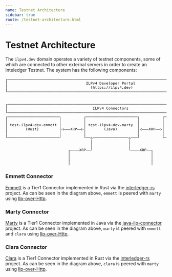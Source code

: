 ```yaml
---
name: Testnet Architecture
sidebar: true
route: /testnet-architecture.html
---
```


# Testnet Architecture
The `ilpv4.dev` domain operates a variety of testnet components, some of which are connected to other external servers
in order to create an Inteledger Testnet. The system has the following components:

<svg xmlns="http://www.w3.org/2000/svg" version="1.1" width="666" height="365">
<path d="M 2.878906 13.319336 L 2.878906 6.412109 L 6.729980 6.412109 L 6.729980 7.335938 L 3.738281 7.335938 L 3.738281 13.319336 Z " fill="rgb(0, 0, 0)" fill-opacity="1.000000" />
<path d="M 2.878906 26.319336 L 2.878906 12.300781 L 3.738281 12.300781 L 3.738281 26.319336 Z " fill="rgb(0, 0, 0)" fill-opacity="1.000000" />
<path d="M 2.878906 39.319336 L 2.878906 25.300781 L 3.738281 25.300781 L 3.738281 39.319336 Z " fill="rgb(0, 0, 0)" fill-opacity="1.000000" />
<path d="M 2.878906 46.335938 L 2.878906 38.300781 L 3.738281 38.300781 L 3.738281 45.412109 L 6.729980 45.412109 L 6.729980 46.335938 Z " fill="rgb(0, 0, 0)" fill-opacity="1.000000" />
<path d="M 2.878906 91.319336 L 2.878906 84.412109 L 6.729980 84.412109 L 6.729980 85.335938 L 3.738281 85.335938 L 3.738281 91.319336 Z " fill="rgb(0, 0, 0)" fill-opacity="1.000000" />
<path d="M 2.878906 104.319336 L 2.878906 90.300781 L 3.738281 90.300781 L 3.738281 104.319336 Z " fill="rgb(0, 0, 0)" fill-opacity="1.000000" />
<path d="M 2.878906 111.335938 L 2.878906 103.300781 L 3.738281 103.300781 L 3.738281 110.412109 L 6.729980 110.412109 L 6.729980 111.335938 Z " fill="rgb(0, 0, 0)" fill-opacity="1.000000" />
<path d="M 2.878906 130.319336 L 2.878906 123.412109 L 6.729980 123.412109 L 6.729980 124.335938 L 3.738281 124.335938 L 3.738281 130.319336 Z " fill="rgb(0, 0, 0)" fill-opacity="1.000000" />
<path d="M 2.878906 143.319336 L 2.878906 129.300781 L 3.738281 129.300781 L 3.738281 143.319336 Z " fill="rgb(0, 0, 0)" fill-opacity="1.000000" />
<path d="M 2.878906 156.319336 L 2.878906 142.300781 L 3.738281 142.300781 L 3.738281 156.319336 Z " fill="rgb(0, 0, 0)" fill-opacity="1.000000" />
<path d="M 2.878906 169.319336 L 2.878906 155.300781 L 3.738281 155.300781 L 3.738281 169.319336 Z " fill="rgb(0, 0, 0)" fill-opacity="1.000000" />
<path d="M 2.878906 182.319336 L 2.878906 168.300781 L 3.738281 168.300781 L 3.738281 182.319336 Z " fill="rgb(0, 0, 0)" fill-opacity="1.000000" />
<path d="M 2.878906 189.335938 L 2.878906 181.300781 L 3.738281 181.300781 L 3.738281 188.412109 L 6.729980 188.412109 L 6.729980 189.335938 Z " fill="rgb(0, 0, 0)" fill-opacity="1.000000" />
<path d="M 100.878906 299.319336 L 100.878906 292.412109 L 104.729980 292.412109 L 104.729980 293.335938 L 101.738281 293.335938 L 101.738281 299.319336 Z " fill="rgb(0, 0, 0)" fill-opacity="1.000000" />
<path d="M 100.878906 312.319336 L 100.878906 298.300781 L 101.738281 298.300781 L 101.738281 312.319336 Z " fill="rgb(0, 0, 0)" fill-opacity="1.000000" />
<path d="M 100.878906 325.319336 L 100.878906 311.300781 L 101.738281 311.300781 L 101.738281 325.319336 Z " fill="rgb(0, 0, 0)" fill-opacity="1.000000" />
<path d="M 100.878906 338.319336 L 100.878906 324.300781 L 101.738281 324.300781 L 101.738281 338.319336 Z " fill="rgb(0, 0, 0)" fill-opacity="1.000000" />
<path d="M 100.878906 351.319336 L 100.878906 337.300781 L 101.738281 337.300781 L 101.738281 351.319336 Z " fill="rgb(0, 0, 0)" fill-opacity="1.000000" />
<path d="M 100.878906 358.335938 L 100.878906 350.300781 L 101.738281 350.300781 L 101.738281 357.412109 L 104.729980 357.412109 L 104.729980 358.335938 Z " fill="rgb(0, 0, 0)" fill-opacity="1.000000" />
<path d="M 104.892578 358.335938 L 104.892578 357.412109 L 111.729980 357.412109 L 111.729980 358.335938 Z " fill="rgb(0, 0, 0)" fill-opacity="1.000000" />
<path d="M 111.892578 358.335938 L 111.892578 357.412109 L 118.729980 357.412109 L 118.729980 358.335938 Z " fill="rgb(0, 0, 0)" fill-opacity="1.000000" />
<path d="M 118.892578 358.335938 L 118.892578 357.412109 L 125.729980 357.412109 L 125.729980 358.335938 Z " fill="rgb(0, 0, 0)" fill-opacity="1.000000" />
<path d="M 125.892578 358.335938 L 125.892578 357.412109 L 132.729980 357.412109 L 132.729980 358.335938 Z " fill="rgb(0, 0, 0)" fill-opacity="1.000000" />
<path d="M 132.892578 358.335938 L 132.892578 357.412109 L 139.729980 357.412109 L 139.729980 358.335938 Z " fill="rgb(0, 0, 0)" fill-opacity="1.000000" />
<path d="M 139.892578 358.335938 L 139.892578 357.412109 L 146.729980 357.412109 L 146.729980 358.335938 Z " fill="rgb(0, 0, 0)" fill-opacity="1.000000" />
<path d="M 146.892578 358.335938 L 146.892578 357.412109 L 153.729980 357.412109 L 153.729980 358.335938 Z " fill="rgb(0, 0, 0)" fill-opacity="1.000000" />
<path d="M 153.892578 358.335938 L 153.892578 357.412109 L 160.729980 357.412109 L 160.729980 358.335938 Z " fill="rgb(0, 0, 0)" fill-opacity="1.000000" />
<path d="M 160.892578 358.335938 L 160.892578 357.412109 L 167.729980 357.412109 L 167.729980 358.335938 Z " fill="rgb(0, 0, 0)" fill-opacity="1.000000" />
<path d="M 167.892578 358.335938 L 167.892578 357.412109 L 174.729980 357.412109 L 174.729980 358.335938 Z " fill="rgb(0, 0, 0)" fill-opacity="1.000000" />
<path d="M 174.892578 358.335938 L 174.892578 357.412109 L 181.729980 357.412109 L 181.729980 358.335938 Z " fill="rgb(0, 0, 0)" fill-opacity="1.000000" />
<path d="M 181.892578 358.335938 L 181.892578 357.412109 L 188.729980 357.412109 L 188.729980 358.335938 Z " fill="rgb(0, 0, 0)" fill-opacity="1.000000" />
<path d="M 188.892578 358.335938 L 188.892578 357.412109 L 195.729980 357.412109 L 195.729980 358.335938 Z " fill="rgb(0, 0, 0)" fill-opacity="1.000000" />
<path d="M 195.892578 358.335938 L 195.892578 357.412109 L 202.729980 357.412109 L 202.729980 358.335938 Z " fill="rgb(0, 0, 0)" fill-opacity="1.000000" />
<path d="M 202.892578 358.335938 L 202.892578 357.412109 L 209.729980 357.412109 L 209.729980 358.335938 Z " fill="rgb(0, 0, 0)" fill-opacity="1.000000" />
<path d="M 209.892578 358.335938 L 209.892578 357.412109 L 216.729980 357.412109 L 216.729980 358.335938 Z " fill="rgb(0, 0, 0)" fill-opacity="1.000000" />
<path d="M 216.892578 358.335938 L 216.892578 357.412109 L 223.729980 357.412109 L 223.729980 358.335938 Z " fill="rgb(0, 0, 0)" fill-opacity="1.000000" />
<path d="M 223.892578 358.335938 L 223.892578 357.412109 L 230.729980 357.412109 L 230.729980 358.335938 Z " fill="rgb(0, 0, 0)" fill-opacity="1.000000" />
<path d="M 230.892578 358.335938 L 230.892578 357.412109 L 237.729980 357.412109 L 237.729980 358.335938 Z " fill="rgb(0, 0, 0)" fill-opacity="1.000000" />
<path d="M 237.892578 358.335938 L 237.892578 357.412109 L 244.729980 357.412109 L 244.729980 358.335938 Z " fill="rgb(0, 0, 0)" fill-opacity="1.000000" />
<path d="M 244.892578 358.335938 L 244.892578 357.412109 L 251.729980 357.412109 L 251.729980 358.335938 Z " fill="rgb(0, 0, 0)" fill-opacity="1.000000" />
<path d="M 251.892578 358.335938 L 251.892578 357.412109 L 258.729980 357.412109 L 258.729980 358.335938 Z " fill="rgb(0, 0, 0)" fill-opacity="1.000000" />
<path d="M 258.892578 358.335938 L 258.892578 357.412109 L 265.729980 357.412109 L 265.729980 358.335938 Z " fill="rgb(0, 0, 0)" fill-opacity="1.000000" />
<path d="M 265.892578 358.335938 L 265.892578 357.412109 L 272.729980 357.412109 L 272.729980 358.335938 Z " fill="rgb(0, 0, 0)" fill-opacity="1.000000" />
<path d="M 272.892578 358.335938 L 272.892578 357.412109 L 279.729980 357.412109 L 279.729980 358.335938 Z " fill="rgb(0, 0, 0)" fill-opacity="1.000000" />
<path d="M 279.892578 358.335938 L 279.892578 357.412109 L 286.729980 357.412109 L 286.729980 358.335938 Z " fill="rgb(0, 0, 0)" fill-opacity="1.000000" />
<path d="M 286.892578 358.335938 L 286.892578 357.412109 L 289.878906 357.412109 L 289.878906 350.300781 L 290.738281 350.300781 L 290.738281 358.335938 Z " fill="rgb(0, 0, 0)" fill-opacity="1.000000" />
<path d="M 359.878906 358.335938 L 359.878906 350.300781 L 360.738281 350.300781 L 360.738281 357.412109 L 363.729980 357.412109 L 363.729980 358.335938 Z " fill="rgb(0, 0, 0)" fill-opacity="1.000000" />
<path d="M 363.892578 358.335938 L 363.892578 357.412109 L 370.729980 357.412109 L 370.729980 358.335938 Z " fill="rgb(0, 0, 0)" fill-opacity="1.000000" />
<path d="M 370.892578 358.335938 L 370.892578 357.412109 L 377.729980 357.412109 L 377.729980 358.335938 Z " fill="rgb(0, 0, 0)" fill-opacity="1.000000" />
<path d="M 377.892578 358.335938 L 377.892578 357.412109 L 384.729980 357.412109 L 384.729980 358.335938 Z " fill="rgb(0, 0, 0)" fill-opacity="1.000000" />
<path d="M 384.892578 358.335938 L 384.892578 357.412109 L 391.729980 357.412109 L 391.729980 358.335938 Z " fill="rgb(0, 0, 0)" fill-opacity="1.000000" />
<path d="M 391.892578 358.335938 L 391.892578 357.412109 L 398.729980 357.412109 L 398.729980 358.335938 Z " fill="rgb(0, 0, 0)" fill-opacity="1.000000" />
<path d="M 398.892578 358.335938 L 398.892578 357.412109 L 405.729980 357.412109 L 405.729980 358.335938 Z " fill="rgb(0, 0, 0)" fill-opacity="1.000000" />
<path d="M 405.892578 358.335938 L 405.892578 357.412109 L 412.729980 357.412109 L 412.729980 358.335938 Z " fill="rgb(0, 0, 0)" fill-opacity="1.000000" />
<path d="M 412.892578 358.335938 L 412.892578 357.412109 L 419.729980 357.412109 L 419.729980 358.335938 Z " fill="rgb(0, 0, 0)" fill-opacity="1.000000" />
<path d="M 419.892578 358.335938 L 419.892578 357.412109 L 426.729980 357.412109 L 426.729980 358.335938 Z " fill="rgb(0, 0, 0)" fill-opacity="1.000000" />
<path d="M 426.892578 358.335938 L 426.892578 357.412109 L 433.729980 357.412109 L 433.729980 358.335938 Z " fill="rgb(0, 0, 0)" fill-opacity="1.000000" />
<path d="M 433.892578 358.335938 L 433.892578 357.412109 L 440.729980 357.412109 L 440.729980 358.335938 Z " fill="rgb(0, 0, 0)" fill-opacity="1.000000" />
<path d="M 440.892578 358.335938 L 440.892578 357.412109 L 447.729980 357.412109 L 447.729980 358.335938 Z " fill="rgb(0, 0, 0)" fill-opacity="1.000000" />
<path d="M 447.892578 358.335938 L 447.892578 357.412109 L 454.729980 357.412109 L 454.729980 358.335938 Z " fill="rgb(0, 0, 0)" fill-opacity="1.000000" />
<path d="M 454.892578 358.335938 L 454.892578 357.412109 L 461.729980 357.412109 L 461.729980 358.335938 Z " fill="rgb(0, 0, 0)" fill-opacity="1.000000" />
<path d="M 461.892578 358.335938 L 461.892578 357.412109 L 468.729980 357.412109 L 468.729980 358.335938 Z " fill="rgb(0, 0, 0)" fill-opacity="1.000000" />
<path d="M 468.892578 358.335938 L 468.892578 357.412109 L 475.729980 357.412109 L 475.729980 358.335938 Z " fill="rgb(0, 0, 0)" fill-opacity="1.000000" />
<path d="M 475.892578 358.335938 L 475.892578 357.412109 L 482.729980 357.412109 L 482.729980 358.335938 Z " fill="rgb(0, 0, 0)" fill-opacity="1.000000" />
<path d="M 482.892578 358.335938 L 482.892578 357.412109 L 489.729980 357.412109 L 489.729980 358.335938 Z " fill="rgb(0, 0, 0)" fill-opacity="1.000000" />
<path d="M 489.892578 358.335938 L 489.892578 357.412109 L 496.729980 357.412109 L 496.729980 358.335938 Z " fill="rgb(0, 0, 0)" fill-opacity="1.000000" />
<path d="M 496.892578 358.335938 L 496.892578 357.412109 L 503.729980 357.412109 L 503.729980 358.335938 Z " fill="rgb(0, 0, 0)" fill-opacity="1.000000" />
<path d="M 503.892578 358.335938 L 503.892578 357.412109 L 510.729980 357.412109 L 510.729980 358.335938 Z " fill="rgb(0, 0, 0)" fill-opacity="1.000000" />
<path d="M 510.892578 358.335938 L 510.892578 357.412109 L 517.729980 357.412109 L 517.729980 358.335938 Z " fill="rgb(0, 0, 0)" fill-opacity="1.000000" />
<path d="M 517.892578 358.335938 L 517.892578 357.412109 L 524.729980 357.412109 L 524.729980 358.335938 Z " fill="rgb(0, 0, 0)" fill-opacity="1.000000" />
<path d="M 524.892578 358.335938 L 524.892578 357.412109 L 531.729980 357.412109 L 531.729980 358.335938 Z " fill="rgb(0, 0, 0)" fill-opacity="1.000000" />
<path d="M 531.892578 358.335938 L 531.892578 357.412109 L 538.729980 357.412109 L 538.729980 358.335938 Z " fill="rgb(0, 0, 0)" fill-opacity="1.000000" />
<path d="M 538.892578 358.335938 L 538.892578 357.412109 L 545.729980 357.412109 L 545.729980 358.335938 Z " fill="rgb(0, 0, 0)" fill-opacity="1.000000" />
<path d="M 545.892578 358.335938 L 545.892578 357.412109 L 548.878906 357.412109 L 548.878906 350.300781 L 549.738281 350.300781 L 549.738281 358.335938 Z " fill="rgb(0, 0, 0)" fill-opacity="1.000000" />
<path d="M 115.297852 301.276367 L 115.297852 302.984375 L 117.542969 302.984375 L 117.542969 303.752441 L 115.297852 303.752441 L 115.297852 307.018066 Q 115.297852 307.684082 115.550293 307.947266 Q 115.802734 308.210449 116.431152 308.210449 L 117.542969 308.210449 L 117.542969 309.000000 L 116.334473 309.000000 Q 115.222656 309.000000 114.766113 308.554199 Q 114.309570 308.108398 114.309570 307.018066 L 114.309570 303.752441 L 112.703613 303.752441 L 112.703613 302.984375 L 114.309570 302.984375 L 114.309570 301.276367 Z " fill="rgb(0, 0, 0)" fill-opacity="1.000000" />
<path d="M 151.592285 326.116211 Q 150.877930 327.340820 150.526123 328.557373 Q 150.174316 329.773926 150.174316 331.009277 Q 150.174316 332.239258 150.526123 333.458496 Q 150.877930 334.677734 151.592285 335.913086 L 150.732910 335.913086 Q 149.921875 334.634766 149.524414 333.423584 Q 149.126953 332.212402 149.126953 331.009277 Q 149.126953 329.811523 149.524414 328.597656 Q 149.921875 327.383789 150.732910 326.116211 Z " fill="rgb(0, 0, 0)" fill-opacity="1.000000" />
<path d="M 289.878906 351.319336 L 289.878906 337.300781 L 290.738281 337.300781 L 290.738281 351.319336 Z " fill="rgb(0, 0, 0)" fill-opacity="1.000000" />
<path d="M 359.878906 351.319336 L 359.878906 337.300781 L 360.738281 337.300781 L 360.738281 351.319336 Z " fill="rgb(0, 0, 0)" fill-opacity="1.000000" />
<path d="M 548.878906 351.319336 L 548.878906 337.300781 L 549.738281 337.300781 L 549.738281 351.319336 Z " fill="rgb(0, 0, 0)" fill-opacity="1.000000" />
<path d="M 159.698730 334.693848 Q 159.301270 334.924805 158.879639 335.040283 Q 158.458008 335.155762 158.017578 335.155762 Q 156.621094 335.155762 155.834229 334.317871 Q 155.047363 333.479980 155.047363 331.997559 Q 155.047363 330.515137 155.834229 329.677246 Q 156.621094 328.839355 158.017578 328.839355 Q 158.452637 328.839355 158.866211 328.952148 Q 159.279785 329.064941 159.698730 329.301270 L 159.698730 330.337891 Q 159.306641 329.988770 158.911865 329.833008 Q 158.517090 329.677246 158.017578 329.677246 Q 157.088379 329.677246 156.588867 330.278809 Q 156.089355 330.880371 156.089355 331.997559 Q 156.089355 333.109375 156.591553 333.713623 Q 157.093750 334.317871 158.017578 334.317871 Q 158.533203 334.317871 158.941406 334.159424 Q 159.349609 334.000977 159.698730 333.667969 Z " fill="rgb(0, 0, 0)" fill-opacity="1.000000" />
<path d="M 164.308594 329.677246 Q 163.556641 329.677246 163.169922 330.262695 Q 162.783203 330.848145 162.783203 331.997559 Q 162.783203 333.141602 163.169922 333.729736 Q 163.556641 334.317871 164.308594 334.317871 Q 165.065918 334.317871 165.452637 333.729736 Q 165.839355 333.141602 165.839355 331.997559 Q 165.839355 330.848145 165.452637 330.262695 Q 165.065918 329.677246 164.308594 329.677246 Z M 164.308594 328.839355 Q 165.560059 328.839355 166.223389 329.650391 Q 166.886719 330.461426 166.886719 331.997559 Q 166.886719 333.539062 166.226074 334.347412 Q 165.565430 335.155762 164.308594 335.155762 Q 163.057129 335.155762 162.396484 334.347412 Q 161.735840 333.539062 161.735840 331.997559 Q 161.735840 330.461426 162.396484 329.650391 Q 163.057129 328.839355 164.308594 328.839355 Z " fill="rgb(0, 0, 0)" fill-opacity="1.000000" />
<path d="M 171.630859 329.596680 Q 171.813477 329.209961 172.095459 329.024658 Q 172.377441 328.839355 172.774902 328.839355 Q 173.500000 328.839355 173.798096 329.400635 Q 174.096191 329.961914 174.096191 331.514160 L 174.096191 335.000000 L 173.193848 335.000000 L 173.193848 331.557129 Q 173.193848 330.284180 173.051514 329.975342 Q 172.909180 329.666504 172.533203 329.666504 Q 172.103516 329.666504 171.945068 329.996826 Q 171.786621 330.327148 171.786621 331.557129 L 171.786621 335.000000 L 170.884277 335.000000 L 170.884277 331.557129 Q 170.884277 330.268066 170.731201 329.967285 Q 170.578125 329.666504 170.180664 329.666504 Q 169.788574 329.666504 169.635498 329.996826 Q 169.482422 330.327148 169.482422 331.557129 L 169.482422 335.000000 L 168.585449 335.000000 L 168.585449 328.984375 L 169.482422 328.984375 L 169.482422 329.500000 Q 169.659668 329.177734 169.925537 329.008545 Q 170.191406 328.839355 170.529785 328.839355 Q 170.937988 328.839355 171.209229 329.027344 Q 171.480469 329.215332 171.630859 329.596680 Z " fill="rgb(0, 0, 0)" fill-opacity="1.000000" />
<path d="M 176.697266 329.005859 L 179.227051 329.005859 L 179.227051 334.231934 L 181.187500 334.231934 L 181.187500 335.000000 L 176.278320 335.000000 L 176.278320 334.231934 L 178.238770 334.231934 L 178.238770 329.773926 L 176.697266 329.773926 Z M 178.238770 326.669434 L 179.227051 326.669434 L 179.227051 327.915527 L 178.238770 327.915527 Z " fill="rgb(0, 0, 0)" fill-opacity="1.000000" />
<path d="M 187.645020 331.272461 L 187.645020 335.000000 L 186.651367 335.000000 L 186.651367 331.272461 Q 186.651367 330.461426 186.366699 330.080078 Q 186.082031 329.698730 185.475098 329.698730 Q 184.782227 329.698730 184.408936 330.190186 Q 184.035645 330.681641 184.035645 331.600098 L 184.035645 335.000000 L 183.047363 335.000000 L 183.047363 328.984375 L 184.035645 328.984375 L 184.035645 329.886719 Q 184.298828 329.371094 184.750000 329.105225 Q 185.201172 328.839355 185.818848 328.839355 Q 186.737305 328.839355 187.191162 329.443604 Q 187.645020 330.047852 187.645020 331.272461 Z " fill="rgb(0, 0, 0)" fill-opacity="1.000000" />
<path d="M 193.608398 331.943848 Q 193.608398 330.832031 193.245850 330.254639 Q 192.883301 329.677246 192.190430 329.677246 Q 191.465332 329.677246 191.083984 330.254639 Q 190.702637 330.832031 190.702637 331.943848 Q 190.702637 333.055664 191.086670 333.638428 Q 191.470703 334.221191 192.201172 334.221191 Q 192.883301 334.221191 193.245850 333.635742 Q 193.608398 333.050293 193.608398 331.943848 Z M 194.596680 334.613281 Q 194.596680 335.966797 193.957520 336.665039 Q 193.318359 337.363281 192.077637 337.363281 Q 191.669434 337.363281 191.223633 337.288086 Q 190.777832 337.212891 190.332031 337.067871 L 190.332031 336.090332 Q 190.858398 336.337402 191.288086 336.455566 Q 191.717773 336.573730 192.077637 336.573730 Q 192.877930 336.573730 193.243164 336.138672 Q 193.608398 335.703613 193.608398 334.758301 L 193.608398 334.715332 L 193.608398 334.043945 Q 193.372070 334.548828 192.963867 334.795898 Q 192.555664 335.042969 191.970215 335.042969 Q 190.917480 335.042969 190.289062 334.199707 Q 189.660645 333.356445 189.660645 331.943848 Q 189.660645 330.525879 190.289062 329.682617 Q 190.917480 328.839355 191.970215 328.839355 Q 192.550293 328.839355 192.953125 329.070312 Q 193.355957 329.301270 193.608398 329.784668 L 193.608398 329.005859 L 194.596680 329.005859 Z " fill="rgb(0, 0, 0)" fill-opacity="1.000000" />
<path d="M 208.226074 329.193848 L 208.226074 330.160645 Q 207.801758 329.913574 207.372070 329.790039 Q 206.942383 329.666504 206.496582 329.666504 Q 205.825195 329.666504 205.494873 329.884033 Q 205.164551 330.101562 205.164551 330.547363 Q 205.164551 330.950195 205.411621 331.148926 Q 205.658691 331.347656 206.641602 331.535645 L 207.039062 331.610840 Q 207.774902 331.750488 208.153564 332.169434 Q 208.532227 332.588379 208.532227 333.259766 Q 208.532227 334.151367 207.898438 334.653564 Q 207.264648 335.155762 206.136719 335.155762 Q 205.690918 335.155762 205.202148 335.061768 Q 204.713379 334.967773 204.144043 334.779785 L 204.144043 333.759277 Q 204.697266 334.043945 205.202148 334.186279 Q 205.707031 334.328613 206.158203 334.328613 Q 206.813477 334.328613 207.173340 334.062744 Q 207.533203 333.796875 207.533203 333.318848 Q 207.533203 332.631348 206.217285 332.368164 L 206.174316 332.357422 L 205.803711 332.282227 Q 204.949707 332.115723 204.557617 331.720947 Q 204.165527 331.326172 204.165527 330.644043 Q 204.165527 329.779297 204.750977 329.309326 Q 205.336426 328.839355 206.421387 328.839355 Q 206.904785 328.839355 207.350586 328.927979 Q 207.796387 329.016602 208.226074 329.193848 Z " fill="rgb(0, 0, 0)" fill-opacity="1.000000" />
<path d="M 213.308594 329.677246 Q 212.556641 329.677246 212.169922 330.262695 Q 211.783203 330.848145 211.783203 331.997559 Q 211.783203 333.141602 212.169922 333.729736 Q 212.556641 334.317871 213.308594 334.317871 Q 214.065918 334.317871 214.452637 333.729736 Q 214.839355 333.141602 214.839355 331.997559 Q 214.839355 330.848145 214.452637 330.262695 Q 214.065918 329.677246 213.308594 329.677246 Z M 213.308594 328.839355 Q 214.560059 328.839355 215.223389 329.650391 Q 215.886719 330.461426 215.886719 331.997559 Q 215.886719 333.539062 215.226074 334.347412 Q 214.565430 335.155762 213.308594 335.155762 Q 212.057129 335.155762 211.396484 334.347412 Q 210.735840 333.539062 210.735840 331.997559 Q 210.735840 330.461426 211.396484 329.650391 Q 212.057129 328.839355 213.308594 328.839355 Z " fill="rgb(0, 0, 0)" fill-opacity="1.000000" />
<path d="M 220.308594 329.677246 Q 219.556641 329.677246 219.169922 330.262695 Q 218.783203 330.848145 218.783203 331.997559 Q 218.783203 333.141602 219.169922 333.729736 Q 219.556641 334.317871 220.308594 334.317871 Q 221.065918 334.317871 221.452637 333.729736 Q 221.839355 333.141602 221.839355 331.997559 Q 221.839355 330.848145 221.452637 330.262695 Q 221.065918 329.677246 220.308594 329.677246 Z M 220.308594 328.839355 Q 221.560059 328.839355 222.223389 329.650391 Q 222.886719 330.461426 222.886719 331.997559 Q 222.886719 333.539062 222.226074 334.347412 Q 221.565430 335.155762 220.308594 335.155762 Q 219.057129 335.155762 218.396484 334.347412 Q 217.735840 333.539062 217.735840 331.997559 Q 217.735840 330.461426 218.396484 329.650391 Q 219.057129 328.839355 220.308594 328.839355 Z " fill="rgb(0, 0, 0)" fill-opacity="1.000000" />
<path d="M 229.645020 331.272461 L 229.645020 335.000000 L 228.651367 335.000000 L 228.651367 331.272461 Q 228.651367 330.461426 228.366699 330.080078 Q 228.082031 329.698730 227.475098 329.698730 Q 226.782227 329.698730 226.408936 330.190186 Q 226.035645 330.681641 226.035645 331.600098 L 226.035645 335.000000 L 225.047363 335.000000 L 225.047363 328.984375 L 226.035645 328.984375 L 226.035645 329.886719 Q 226.298828 329.371094 226.750000 329.105225 Q 227.201172 328.839355 227.818848 328.839355 Q 228.737305 328.839355 229.191162 329.443604 Q 229.645020 330.047852 229.645020 331.272461 Z " fill="rgb(0, 0, 0)" fill-opacity="1.000000" />
<path d="M 232.869141 326.116211 L 233.728516 326.116211 Q 234.539551 327.383789 234.937012 328.597656 Q 235.334473 329.811523 235.334473 331.009277 Q 235.334473 332.217773 234.937012 333.431641 Q 234.539551 334.645508 233.728516 335.913086 L 232.869141 335.913086 Q 233.583496 334.666992 233.935303 333.447754 Q 234.287109 332.228516 234.287109 331.009277 Q 234.287109 329.784668 233.935303 328.565430 Q 233.583496 327.346191 232.869141 326.116211 Z " fill="rgb(0, 0, 0)" fill-opacity="1.000000" />
<path d="M 289.878906 338.319336 L 289.878906 324.300781 L 290.738281 324.300781 L 290.738281 338.319336 Z " fill="rgb(0, 0, 0)" fill-opacity="1.000000" />
<path d="M 359.878906 338.319336 L 359.878906 324.300781 L 360.738281 324.300781 L 360.738281 338.319336 Z " fill="rgb(0, 0, 0)" fill-opacity="1.000000" />
<path d="M 410.592285 326.116211 Q 409.877930 327.340820 409.526123 328.557373 Q 409.174316 329.773926 409.174316 331.009277 Q 409.174316 332.239258 409.526123 333.458496 Q 409.877930 334.677734 410.592285 335.913086 L 409.732910 335.913086 Q 408.921875 334.634766 408.524414 333.423584 Q 408.126953 332.212402 408.126953 331.009277 Q 408.126953 329.811523 408.524414 328.597656 Q 408.921875 327.383789 409.732910 326.116211 Z " fill="rgb(0, 0, 0)" fill-opacity="1.000000" />
<path d="M 418.698730 334.693848 Q 418.301270 334.924805 417.879639 335.040283 Q 417.458008 335.155762 417.017578 335.155762 Q 415.621094 335.155762 414.834229 334.317871 Q 414.047363 333.479980 414.047363 331.997559 Q 414.047363 330.515137 414.834229 329.677246 Q 415.621094 328.839355 417.017578 328.839355 Q 417.452637 328.839355 417.866211 328.952148 Q 418.279785 329.064941 418.698730 329.301270 L 418.698730 330.337891 Q 418.306641 329.988770 417.911865 329.833008 Q 417.517090 329.677246 417.017578 329.677246 Q 416.088379 329.677246 415.588867 330.278809 Q 415.089355 330.880371 415.089355 331.997559 Q 415.089355 333.109375 415.591553 333.713623 Q 416.093750 334.317871 417.017578 334.317871 Q 417.533203 334.317871 417.941406 334.159424 Q 418.349609 334.000977 418.698730 333.667969 Z " fill="rgb(0, 0, 0)" fill-opacity="1.000000" />
<path d="M 423.308594 329.677246 Q 422.556641 329.677246 422.169922 330.262695 Q 421.783203 330.848145 421.783203 331.997559 Q 421.783203 333.141602 422.169922 333.729736 Q 422.556641 334.317871 423.308594 334.317871 Q 424.065918 334.317871 424.452637 333.729736 Q 424.839355 333.141602 424.839355 331.997559 Q 424.839355 330.848145 424.452637 330.262695 Q 424.065918 329.677246 423.308594 329.677246 Z M 423.308594 328.839355 Q 424.560059 328.839355 425.223389 329.650391 Q 425.886719 330.461426 425.886719 331.997559 Q 425.886719 333.539062 425.226074 334.347412 Q 424.565430 335.155762 423.308594 335.155762 Q 422.057129 335.155762 421.396484 334.347412 Q 420.735840 333.539062 420.735840 331.997559 Q 420.735840 330.461426 421.396484 329.650391 Q 422.057129 328.839355 423.308594 328.839355 Z " fill="rgb(0, 0, 0)" fill-opacity="1.000000" />
<path d="M 430.630859 329.596680 Q 430.813477 329.209961 431.095459 329.024658 Q 431.377441 328.839355 431.774902 328.839355 Q 432.500000 328.839355 432.798096 329.400635 Q 433.096191 329.961914 433.096191 331.514160 L 433.096191 335.000000 L 432.193848 335.000000 L 432.193848 331.557129 Q 432.193848 330.284180 432.051514 329.975342 Q 431.909180 329.666504 431.533203 329.666504 Q 431.103516 329.666504 430.945068 329.996826 Q 430.786621 330.327148 430.786621 331.557129 L 430.786621 335.000000 L 429.884277 335.000000 L 429.884277 331.557129 Q 429.884277 330.268066 429.731201 329.967285 Q 429.578125 329.666504 429.180664 329.666504 Q 428.788574 329.666504 428.635498 329.996826 Q 428.482422 330.327148 428.482422 331.557129 L 428.482422 335.000000 L 427.585449 335.000000 L 427.585449 328.984375 L 428.482422 328.984375 L 428.482422 329.500000 Q 428.659668 329.177734 428.925537 329.008545 Q 429.191406 328.839355 429.529785 328.839355 Q 429.937988 328.839355 430.209229 329.027344 Q 430.480469 329.215332 430.630859 329.596680 Z " fill="rgb(0, 0, 0)" fill-opacity="1.000000" />
<path d="M 435.697266 329.005859 L 438.227051 329.005859 L 438.227051 334.231934 L 440.187500 334.231934 L 440.187500 335.000000 L 435.278320 335.000000 L 435.278320 334.231934 L 437.238770 334.231934 L 437.238770 329.773926 L 435.697266 329.773926 Z M 437.238770 326.669434 L 438.227051 326.669434 L 438.227051 327.915527 L 437.238770 327.915527 Z " fill="rgb(0, 0, 0)" fill-opacity="1.000000" />
<path d="M 446.645020 331.272461 L 446.645020 335.000000 L 445.651367 335.000000 L 445.651367 331.272461 Q 445.651367 330.461426 445.366699 330.080078 Q 445.082031 329.698730 444.475098 329.698730 Q 443.782227 329.698730 443.408936 330.190186 Q 443.035645 330.681641 443.035645 331.600098 L 443.035645 335.000000 L 442.047363 335.000000 L 442.047363 328.984375 L 443.035645 328.984375 L 443.035645 329.886719 Q 443.298828 329.371094 443.750000 329.105225 Q 444.201172 328.839355 444.818848 328.839355 Q 445.737305 328.839355 446.191162 329.443604 Q 446.645020 330.047852 446.645020 331.272461 Z " fill="rgb(0, 0, 0)" fill-opacity="1.000000" />
<path d="M 452.608398 331.943848 Q 452.608398 330.832031 452.245850 330.254639 Q 451.883301 329.677246 451.190430 329.677246 Q 450.465332 329.677246 450.083984 330.254639 Q 449.702637 330.832031 449.702637 331.943848 Q 449.702637 333.055664 450.086670 333.638428 Q 450.470703 334.221191 451.201172 334.221191 Q 451.883301 334.221191 452.245850 333.635742 Q 452.608398 333.050293 452.608398 331.943848 Z M 453.596680 334.613281 Q 453.596680 335.966797 452.957520 336.665039 Q 452.318359 337.363281 451.077637 337.363281 Q 450.669434 337.363281 450.223633 337.288086 Q 449.777832 337.212891 449.332031 337.067871 L 449.332031 336.090332 Q 449.858398 336.337402 450.288086 336.455566 Q 450.717773 336.573730 451.077637 336.573730 Q 451.877930 336.573730 452.243164 336.138672 Q 452.608398 335.703613 452.608398 334.758301 L 452.608398 334.715332 L 452.608398 334.043945 Q 452.372070 334.548828 451.963867 334.795898 Q 451.555664 335.042969 450.970215 335.042969 Q 449.917480 335.042969 449.289062 334.199707 Q 448.660645 333.356445 448.660645 331.943848 Q 448.660645 330.525879 449.289062 329.682617 Q 449.917480 328.839355 450.970215 328.839355 Q 451.550293 328.839355 451.953125 329.070312 Q 452.355957 329.301270 452.608398 329.784668 L 452.608398 329.005859 L 453.596680 329.005859 Z " fill="rgb(0, 0, 0)" fill-opacity="1.000000" />
<path d="M 467.226074 329.193848 L 467.226074 330.160645 Q 466.801758 329.913574 466.372070 329.790039 Q 465.942383 329.666504 465.496582 329.666504 Q 464.825195 329.666504 464.494873 329.884033 Q 464.164551 330.101562 464.164551 330.547363 Q 464.164551 330.950195 464.411621 331.148926 Q 464.658691 331.347656 465.641602 331.535645 L 466.039062 331.610840 Q 466.774902 331.750488 467.153564 332.169434 Q 467.532227 332.588379 467.532227 333.259766 Q 467.532227 334.151367 466.898438 334.653564 Q 466.264648 335.155762 465.136719 335.155762 Q 464.690918 335.155762 464.202148 335.061768 Q 463.713379 334.967773 463.144043 334.779785 L 463.144043 333.759277 Q 463.697266 334.043945 464.202148 334.186279 Q 464.707031 334.328613 465.158203 334.328613 Q 465.813477 334.328613 466.173340 334.062744 Q 466.533203 333.796875 466.533203 333.318848 Q 466.533203 332.631348 465.217285 332.368164 L 465.174316 332.357422 L 464.803711 332.282227 Q 463.949707 332.115723 463.557617 331.720947 Q 463.165527 331.326172 463.165527 330.644043 Q 463.165527 329.779297 463.750977 329.309326 Q 464.336426 328.839355 465.421387 328.839355 Q 465.904785 328.839355 466.350586 328.927979 Q 466.796387 329.016602 467.226074 329.193848 Z " fill="rgb(0, 0, 0)" fill-opacity="1.000000" />
<path d="M 472.308594 329.677246 Q 471.556641 329.677246 471.169922 330.262695 Q 470.783203 330.848145 470.783203 331.997559 Q 470.783203 333.141602 471.169922 333.729736 Q 471.556641 334.317871 472.308594 334.317871 Q 473.065918 334.317871 473.452637 333.729736 Q 473.839355 333.141602 473.839355 331.997559 Q 473.839355 330.848145 473.452637 330.262695 Q 473.065918 329.677246 472.308594 329.677246 Z M 472.308594 328.839355 Q 473.560059 328.839355 474.223389 329.650391 Q 474.886719 330.461426 474.886719 331.997559 Q 474.886719 333.539062 474.226074 334.347412 Q 473.565430 335.155762 472.308594 335.155762 Q 471.057129 335.155762 470.396484 334.347412 Q 469.735840 333.539062 469.735840 331.997559 Q 469.735840 330.461426 470.396484 329.650391 Q 471.057129 328.839355 472.308594 328.839355 Z " fill="rgb(0, 0, 0)" fill-opacity="1.000000" />
<path d="M 479.308594 329.677246 Q 478.556641 329.677246 478.169922 330.262695 Q 477.783203 330.848145 477.783203 331.997559 Q 477.783203 333.141602 478.169922 333.729736 Q 478.556641 334.317871 479.308594 334.317871 Q 480.065918 334.317871 480.452637 333.729736 Q 480.839355 333.141602 480.839355 331.997559 Q 480.839355 330.848145 480.452637 330.262695 Q 480.065918 329.677246 479.308594 329.677246 Z M 479.308594 328.839355 Q 480.560059 328.839355 481.223389 329.650391 Q 481.886719 330.461426 481.886719 331.997559 Q 481.886719 333.539062 481.226074 334.347412 Q 480.565430 335.155762 479.308594 335.155762 Q 478.057129 335.155762 477.396484 334.347412 Q 476.735840 333.539062 476.735840 331.997559 Q 476.735840 330.461426 477.396484 329.650391 Q 478.057129 328.839355 479.308594 328.839355 Z " fill="rgb(0, 0, 0)" fill-opacity="1.000000" />
<path d="M 488.645020 331.272461 L 488.645020 335.000000 L 487.651367 335.000000 L 487.651367 331.272461 Q 487.651367 330.461426 487.366699 330.080078 Q 487.082031 329.698730 486.475098 329.698730 Q 485.782227 329.698730 485.408936 330.190186 Q 485.035645 330.681641 485.035645 331.600098 L 485.035645 335.000000 L 484.047363 335.000000 L 484.047363 328.984375 L 485.035645 328.984375 L 485.035645 329.886719 Q 485.298828 329.371094 485.750000 329.105225 Q 486.201172 328.839355 486.818848 328.839355 Q 487.737305 328.839355 488.191162 329.443604 Q 488.645020 330.047852 488.645020 331.272461 Z " fill="rgb(0, 0, 0)" fill-opacity="1.000000" />
<path d="M 491.869141 326.116211 L 492.728516 326.116211 Q 493.539551 327.383789 493.937012 328.597656 Q 494.334473 329.811523 494.334473 331.009277 Q 494.334473 332.217773 493.937012 333.431641 Q 493.539551 334.645508 492.728516 335.913086 L 491.869141 335.913086 Q 492.583496 334.666992 492.935303 333.447754 Q 493.287109 332.228516 493.287109 331.009277 Q 493.287109 329.784668 492.935303 328.565430 Q 492.583496 327.346191 491.869141 326.116211 Z " fill="rgb(0, 0, 0)" fill-opacity="1.000000" />
<path d="M 548.878906 338.319336 L 548.878906 324.300781 L 549.738281 324.300781 L 549.738281 338.319336 Z " fill="rgb(0, 0, 0)" fill-opacity="1.000000" />
<path d="M 179.592285 313.116211 Q 178.877930 314.340820 178.526123 315.557373 Q 178.174316 316.773926 178.174316 318.009277 Q 178.174316 319.239258 178.526123 320.458496 Q 178.877930 321.677734 179.592285 322.913086 L 178.732910 322.913086 Q 177.921875 321.634766 177.524414 320.423584 Q 177.126953 319.212402 177.126953 318.009277 Q 177.126953 316.811523 177.524414 315.597656 Q 177.921875 314.383789 178.732910 313.116211 Z " fill="rgb(0, 0, 0)" fill-opacity="1.000000" />
<path d="M 182.585449 321.672363 L 182.585449 320.404785 Q 183.074219 320.839844 183.595215 321.057373 Q 184.116211 321.274902 184.674805 321.274902 Q 185.442871 321.274902 185.746338 320.874756 Q 186.049805 320.474609 186.049805 319.384277 L 186.049805 314.894043 L 184.003418 314.894043 L 184.003418 313.980957 L 187.134766 313.980957 L 187.134766 319.384277 Q 187.134766 320.898926 186.568115 321.527344 Q 186.001465 322.155762 184.674805 322.155762 Q 184.159180 322.155762 183.648926 322.037598 Q 183.138672 321.919434 182.585449 321.672363 Z " fill="rgb(0, 0, 0)" fill-opacity="1.000000" />
<path d="M 192.770508 318.976074 L 192.442871 318.976074 Q 191.578125 318.976074 191.140381 319.279541 Q 190.702637 319.583008 190.702637 320.184570 Q 190.702637 320.727051 191.030273 321.027832 Q 191.357910 321.328613 191.937988 321.328613 Q 192.754395 321.328613 193.221680 320.761963 Q 193.688965 320.195312 193.694336 319.196289 L 193.694336 318.976074 Z M 194.687988 318.567871 L 194.687988 322.000000 L 193.694336 322.000000 L 193.694336 321.108398 Q 193.377441 321.645508 192.896729 321.900635 Q 192.416016 322.155762 191.728516 322.155762 Q 190.810059 322.155762 190.262207 321.637451 Q 189.714355 321.119141 189.714355 320.249023 Q 189.714355 319.244629 190.388428 318.723633 Q 191.062500 318.202637 192.367676 318.202637 L 193.694336 318.202637 L 193.694336 318.046875 Q 193.688965 317.327148 193.329102 317.002197 Q 192.969238 316.677246 192.179688 316.677246 Q 191.674805 316.677246 191.159180 316.822266 Q 190.643555 316.967285 190.154785 317.246582 L 190.154785 316.258301 Q 190.702637 316.048828 191.204834 315.944092 Q 191.707031 315.839355 192.179688 315.839355 Q 192.926270 315.839355 193.455322 316.059570 Q 193.984375 316.279785 194.312012 316.720215 Q 194.516113 316.988770 194.602051 317.383545 Q 194.687988 317.778320 194.687988 318.567871 Z " fill="rgb(0, 0, 0)" fill-opacity="1.000000" />
<path d="M 196.537109 315.984375 L 197.562988 315.984375 L 199.308594 321.033203 L 201.059570 315.984375 L 202.085449 315.984375 L 199.947754 322.000000 L 198.674805 322.000000 Z " fill="rgb(0, 0, 0)" fill-opacity="1.000000" />
<path d="M 206.770508 318.976074 L 206.442871 318.976074 Q 205.578125 318.976074 205.140381 319.279541 Q 204.702637 319.583008 204.702637 320.184570 Q 204.702637 320.727051 205.030273 321.027832 Q 205.357910 321.328613 205.937988 321.328613 Q 206.754395 321.328613 207.221680 320.761963 Q 207.688965 320.195312 207.694336 319.196289 L 207.694336 318.976074 Z M 208.687988 318.567871 L 208.687988 322.000000 L 207.694336 322.000000 L 207.694336 321.108398 Q 207.377441 321.645508 206.896729 321.900635 Q 206.416016 322.155762 205.728516 322.155762 Q 204.810059 322.155762 204.262207 321.637451 Q 203.714355 321.119141 203.714355 320.249023 Q 203.714355 319.244629 204.388428 318.723633 Q 205.062500 318.202637 206.367676 318.202637 L 207.694336 318.202637 L 207.694336 318.046875 Q 207.688965 317.327148 207.329102 317.002197 Q 206.969238 316.677246 206.179688 316.677246 Q 205.674805 316.677246 205.159180 316.822266 Q 204.643555 316.967285 204.154785 317.246582 L 204.154785 316.258301 Q 204.702637 316.048828 205.204834 315.944092 Q 205.707031 315.839355 206.179688 315.839355 Q 206.926270 315.839355 207.455322 316.059570 Q 207.984375 316.279785 208.312012 316.720215 Q 208.516113 316.988770 208.602051 317.383545 Q 208.687988 317.778320 208.687988 318.567871 Z " fill="rgb(0, 0, 0)" fill-opacity="1.000000" />
<path d="M 211.869141 313.116211 L 212.728516 313.116211 Q 213.539551 314.383789 213.937012 315.597656 Q 214.334473 316.811523 214.334473 318.009277 Q 214.334473 319.217773 213.937012 320.431641 Q 213.539551 321.645508 212.728516 322.913086 L 211.869141 322.913086 Q 212.583496 321.666992 212.935303 320.447754 Q 213.287109 319.228516 213.287109 318.009277 Q 213.287109 316.784668 212.935303 315.565430 Q 212.583496 314.346191 211.869141 313.116211 Z " fill="rgb(0, 0, 0)" fill-opacity="1.000000" />
<path d="M 289.878906 325.319336 L 289.878906 311.300781 L 290.738281 311.300781 L 290.738281 325.319336 Z " fill="rgb(0, 0, 0)" fill-opacity="1.000000" />
<path d="M 359.878906 325.319336 L 359.878906 311.300781 L 360.738281 311.300781 L 360.738281 325.319336 Z " fill="rgb(0, 0, 0)" fill-opacity="1.000000" />
<path d="M 431.592285 313.116211 Q 430.877930 314.340820 430.526123 315.557373 Q 430.174316 316.773926 430.174316 318.009277 Q 430.174316 319.239258 430.526123 320.458496 Q 430.877930 321.677734 431.592285 322.913086 L 430.732910 322.913086 Q 429.921875 321.634766 429.524414 320.423584 Q 429.126953 319.212402 429.126953 318.009277 Q 429.126953 316.811523 429.524414 315.597656 Q 429.921875 314.383789 430.732910 313.116211 Z " fill="rgb(0, 0, 0)" fill-opacity="1.000000" />
<path d="M 434.102051 314.007812 L 435.584473 314.007812 L 438.721191 320.587402 L 438.721191 314.007812 L 439.875977 314.007812 L 439.875977 322.000000 L 438.393555 322.000000 L 435.256836 315.420410 L 435.256836 322.000000 L 434.102051 322.000000 Z " fill="rgb(0, 0, 0)" fill-opacity="1.000000" />
<path d="M 444.308594 316.677246 Q 443.556641 316.677246 443.169922 317.262695 Q 442.783203 317.848145 442.783203 318.997559 Q 442.783203 320.141602 443.169922 320.729736 Q 443.556641 321.317871 444.308594 321.317871 Q 445.065918 321.317871 445.452637 320.729736 Q 445.839355 320.141602 445.839355 318.997559 Q 445.839355 317.848145 445.452637 317.262695 Q 445.065918 316.677246 444.308594 316.677246 Z M 444.308594 315.839355 Q 445.560059 315.839355 446.223389 316.650391 Q 446.886719 317.461426 446.886719 318.997559 Q 446.886719 320.539062 446.226074 321.347412 Q 445.565430 322.155762 444.308594 322.155762 Q 443.057129 322.155762 442.396484 321.347412 Q 441.735840 320.539062 441.735840 318.997559 Q 441.735840 317.461426 442.396484 316.650391 Q 443.057129 315.839355 444.308594 315.839355 Z " fill="rgb(0, 0, 0)" fill-opacity="1.000000" />
<path d="M 452.608398 316.752441 L 452.608398 313.642578 L 453.596680 313.642578 L 453.596680 322.000000 L 452.608398 322.000000 L 452.608398 321.242676 Q 452.361328 321.688477 451.950439 321.922119 Q 451.539551 322.155762 451.002441 322.155762 Q 449.912109 322.155762 449.286377 321.309814 Q 448.660645 320.463867 448.660645 318.976074 Q 448.660645 317.509766 449.289062 316.674561 Q 449.917480 315.839355 451.002441 315.839355 Q 451.544922 315.839355 451.958496 316.072998 Q 452.372070 316.306641 452.608398 316.752441 Z M 449.702637 318.997559 Q 449.702637 320.146973 450.067871 320.732422 Q 450.433105 321.317871 451.147461 321.317871 Q 451.861816 321.317871 452.235107 320.727051 Q 452.608398 320.136230 452.608398 318.997559 Q 452.608398 317.853516 452.235107 317.265381 Q 451.861816 316.677246 451.147461 316.677246 Q 450.433105 316.677246 450.067871 317.262695 Q 449.702637 317.848145 449.702637 318.997559 Z " fill="rgb(0, 0, 0)" fill-opacity="1.000000" />
<path d="M 461.015625 318.498047 L 461.015625 318.981445 L 456.734863 318.981445 L 456.734863 319.013672 Q 456.691895 320.243652 457.204834 320.780762 Q 457.717773 321.317871 458.652344 321.317871 Q 459.125000 321.317871 459.640625 321.167480 Q 460.156250 321.017090 460.741699 320.710938 L 460.741699 321.693848 Q 460.177734 321.924805 459.654053 322.040283 Q 459.130371 322.155762 458.641602 322.155762 Q 457.239746 322.155762 456.450195 321.315186 Q 455.660645 320.474609 455.660645 318.997559 Q 455.660645 317.558105 456.434082 316.698730 Q 457.207520 315.839355 458.496582 315.839355 Q 459.645996 315.839355 460.309326 316.618164 Q 460.972656 317.396973 461.015625 318.498047 Z M 460.027344 318.208008 Q 459.962891 317.584961 459.573486 317.131104 Q 459.184082 316.677246 458.453613 316.677246 Q 457.739258 316.677246 457.277344 317.149902 Q 456.815430 317.622559 456.772461 318.213379 Z " fill="rgb(0, 0, 0)" fill-opacity="1.000000" />
<path d="M 462.585449 321.672363 L 462.585449 320.404785 Q 463.074219 320.839844 463.595215 321.057373 Q 464.116211 321.274902 464.674805 321.274902 Q 465.442871 321.274902 465.746338 320.874756 Q 466.049805 320.474609 466.049805 319.384277 L 466.049805 314.894043 L 464.003418 314.894043 L 464.003418 313.980957 L 467.134766 313.980957 L 467.134766 319.384277 Q 467.134766 320.898926 466.568115 321.527344 Q 466.001465 322.155762 464.674805 322.155762 Q 464.159180 322.155762 463.648926 322.037598 Q 463.138672 321.919434 462.585449 321.672363 Z " fill="rgb(0, 0, 0)" fill-opacity="1.000000" />
<path d="M 474.435547 314.254883 L 474.435547 315.355957 Q 473.941406 315.039062 473.444580 314.877930 Q 472.947754 314.716797 472.442871 314.716797 Q 471.674805 314.716797 471.229004 315.073975 Q 470.783203 315.431152 470.783203 316.038086 Q 470.783203 316.569824 471.075928 316.849121 Q 471.368652 317.128418 472.168945 317.316406 L 472.738281 317.445312 Q 473.866211 317.708496 474.381836 318.272461 Q 474.897461 318.836426 474.897461 319.808594 Q 474.897461 320.952637 474.188477 321.554199 Q 473.479492 322.155762 472.125977 322.155762 Q 471.562012 322.155762 470.992676 322.034912 Q 470.423340 321.914062 469.848633 321.672363 L 469.848633 320.517578 Q 470.466309 320.909668 471.016846 321.092285 Q 471.567383 321.274902 472.125977 321.274902 Q 472.947754 321.274902 473.404297 320.906982 Q 473.860840 320.539062 473.860840 319.878418 Q 473.860840 319.276855 473.546631 318.959961 Q 473.232422 318.643066 472.453613 318.471191 L 471.873535 318.336914 Q 470.756348 318.084473 470.251465 317.574219 Q 469.746582 317.063965 469.746582 316.204590 Q 469.746582 315.130371 470.468994 314.483154 Q 471.191406 313.835938 472.389160 313.835938 Q 472.851074 313.835938 473.361328 313.940674 Q 473.871582 314.045410 474.435547 314.254883 Z " fill="rgb(0, 0, 0)" fill-opacity="1.000000" />
<path d="M 477.869141 313.116211 L 478.728516 313.116211 Q 479.539551 314.383789 479.937012 315.597656 Q 480.334473 316.811523 480.334473 318.009277 Q 480.334473 319.217773 479.937012 320.431641 Q 479.539551 321.645508 478.728516 322.913086 L 477.869141 322.913086 Q 478.583496 321.666992 478.935303 320.447754 Q 479.287109 319.228516 479.287109 318.009277 Q 479.287109 316.784668 478.935303 315.565430 Q 478.583496 314.346191 477.869141 313.116211 Z " fill="rgb(0, 0, 0)" fill-opacity="1.000000" />
<path d="M 548.878906 325.319336 L 548.878906 311.300781 L 549.738281 311.300781 L 549.738281 325.319336 Z " fill="rgb(0, 0, 0)" fill-opacity="1.000000" />
<path d="M 125.015625 305.498047 L 125.015625 305.981445 L 120.734863 305.981445 L 120.734863 306.013672 Q 120.691895 307.243652 121.204834 307.780762 Q 121.717773 308.317871 122.652344 308.317871 Q 123.125000 308.317871 123.640625 308.167480 Q 124.156250 308.017090 124.741699 307.710938 L 124.741699 308.693848 Q 124.177734 308.924805 123.654053 309.040283 Q 123.130371 309.155762 122.641602 309.155762 Q 121.239746 309.155762 120.450195 308.315186 Q 119.660645 307.474609 119.660645 305.997559 Q 119.660645 304.558105 120.434082 303.698730 Q 121.207520 302.839355 122.496582 302.839355 Q 123.645996 302.839355 124.309326 303.618164 Q 124.972656 304.396973 125.015625 305.498047 Z M 124.027344 305.208008 Q 123.962891 304.584961 123.573486 304.131104 Q 123.184082 303.677246 122.453613 303.677246 Q 121.739258 303.677246 121.277344 304.149902 Q 120.815430 304.622559 120.772461 305.213379 Z " fill="rgb(0, 0, 0)" fill-opacity="1.000000" />
<path d="M 131.226074 303.193848 L 131.226074 304.160645 Q 130.801758 303.913574 130.372070 303.790039 Q 129.942383 303.666504 129.496582 303.666504 Q 128.825195 303.666504 128.494873 303.884033 Q 128.164551 304.101562 128.164551 304.547363 Q 128.164551 304.950195 128.411621 305.148926 Q 128.658691 305.347656 129.641602 305.535645 L 130.039062 305.610840 Q 130.774902 305.750488 131.153564 306.169434 Q 131.532227 306.588379 131.532227 307.259766 Q 131.532227 308.151367 130.898438 308.653564 Q 130.264648 309.155762 129.136719 309.155762 Q 128.690918 309.155762 128.202148 309.061768 Q 127.713379 308.967773 127.144043 308.779785 L 127.144043 307.759277 Q 127.697266 308.043945 128.202148 308.186279 Q 128.707031 308.328613 129.158203 308.328613 Q 129.813477 308.328613 130.173340 308.062744 Q 130.533203 307.796875 130.533203 307.318848 Q 130.533203 306.631348 129.217285 306.368164 L 129.174316 306.357422 L 128.803711 306.282227 Q 127.949707 306.115723 127.557617 305.720947 Q 127.165527 305.326172 127.165527 304.644043 Q 127.165527 303.779297 127.750977 303.309326 Q 128.336426 302.839355 129.421387 302.839355 Q 129.904785 302.839355 130.350586 302.927979 Q 130.796387 303.016602 131.226074 303.193848 Z " fill="rgb(0, 0, 0)" fill-opacity="1.000000" />
<path d="M 136.297852 301.276367 L 136.297852 302.984375 L 138.542969 302.984375 L 138.542969 303.752441 L 136.297852 303.752441 L 136.297852 307.018066 Q 136.297852 307.684082 136.550293 307.947266 Q 136.802734 308.210449 137.431152 308.210449 L 138.542969 308.210449 L 138.542969 309.000000 L 137.334473 309.000000 Q 136.222656 309.000000 135.766113 308.554199 Q 135.309570 308.108398 135.309570 307.018066 L 135.309570 303.752441 L 133.703613 303.752441 L 133.703613 302.984375 L 135.309570 302.984375 L 135.309570 301.276367 Z " fill="rgb(0, 0, 0)" fill-opacity="1.000000" />
<path d="M 142.089355 306.830078 L 143.979980 306.830078 L 143.979980 309.000000 L 142.089355 309.000000 Z " fill="rgb(0, 0, 0)" fill-opacity="1.000000" />
<path d="M 148.697266 303.005859 L 151.227051 303.005859 L 151.227051 308.231934 L 153.187500 308.231934 L 153.187500 309.000000 L 148.278320 309.000000 L 148.278320 308.231934 L 150.238770 308.231934 L 150.238770 303.773926 L 148.697266 303.773926 Z M 150.238770 300.669434 L 151.227051 300.669434 L 151.227051 301.915527 L 150.238770 301.915527 Z " fill="rgb(0, 0, 0)" fill-opacity="1.000000" />
<path d="M 157.861816 306.824707 Q 157.861816 307.490723 158.106201 307.829102 Q 158.350586 308.167480 158.828613 308.167480 L 159.983398 308.167480 L 159.983398 309.000000 L 158.731934 309.000000 Q 157.845703 309.000000 157.359619 308.433350 Q 156.873535 307.866699 156.873535 306.824707 L 156.873535 301.383789 L 155.289062 301.383789 L 155.289062 300.610352 L 157.861816 300.610352 Z " fill="rgb(0, 0, 0)" fill-opacity="1.000000" />
<path d="M 163.014160 308.242676 L 163.014160 311.288086 L 162.020508 311.288086 L 162.020508 302.984375 L 163.014160 302.984375 L 163.014160 303.752441 Q 163.261230 303.306641 163.672119 303.072998 Q 164.083008 302.839355 164.620117 302.839355 Q 165.710449 302.839355 166.330811 303.682617 Q 166.951172 304.525879 166.951172 306.019043 Q 166.951172 307.485352 166.328125 308.320557 Q 165.705078 309.155762 164.620117 309.155762 Q 164.072266 309.155762 163.661377 308.922119 Q 163.250488 308.688477 163.014160 308.242676 Z M 165.914551 305.997559 Q 165.914551 304.848145 165.552002 304.262695 Q 165.189453 303.677246 164.475098 303.677246 Q 163.755371 303.677246 163.384766 304.265381 Q 163.014160 304.853516 163.014160 305.997559 Q 163.014160 307.136230 163.384766 307.727051 Q 163.755371 308.317871 164.475098 308.317871 Q 165.189453 308.317871 165.552002 307.732422 Q 165.914551 307.146973 165.914551 305.997559 Z " fill="rgb(0, 0, 0)" fill-opacity="1.000000" />
<path d="M 168.537109 302.984375 L 169.562988 302.984375 L 171.308594 308.033203 L 173.059570 302.984375 L 174.085449 302.984375 L 171.947754 309.000000 L 170.674805 309.000000 Z " fill="rgb(0, 0, 0)" fill-opacity="1.000000" />
<path d="M 178.947754 301.969238 L 176.417969 306.207031 L 178.947754 306.207031 Z M 178.770508 300.980957 L 180.027344 300.980957 L 180.027344 306.207031 L 181.096191 306.207031 L 181.096191 307.087891 L 180.027344 307.087891 L 180.027344 309.000000 L 178.947754 309.000000 L 178.947754 307.087891 L 175.547852 307.087891 L 175.547852 306.062012 Z " fill="rgb(0, 0, 0)" fill-opacity="1.000000" />
<path d="M 182.547852 305.111328 L 188.241211 305.111328 L 188.241211 306.019043 L 182.547852 306.019043 Z " fill="rgb(0, 0, 0)" fill-opacity="1.000000" />
<path d="M 193.608398 303.752441 L 193.608398 300.642578 L 194.596680 300.642578 L 194.596680 309.000000 L 193.608398 309.000000 L 193.608398 308.242676 Q 193.361328 308.688477 192.950439 308.922119 Q 192.539551 309.155762 192.002441 309.155762 Q 190.912109 309.155762 190.286377 308.309814 Q 189.660645 307.463867 189.660645 305.976074 Q 189.660645 304.509766 190.289062 303.674561 Q 190.917480 302.839355 192.002441 302.839355 Q 192.544922 302.839355 192.958496 303.072998 Q 193.372070 303.306641 193.608398 303.752441 Z M 190.702637 305.997559 Q 190.702637 307.146973 191.067871 307.732422 Q 191.433105 308.317871 192.147461 308.317871 Q 192.861816 308.317871 193.235107 307.727051 Q 193.608398 307.136230 193.608398 305.997559 Q 193.608398 304.853516 193.235107 304.265381 Q 192.861816 303.677246 192.147461 303.677246 Q 191.433105 303.677246 191.067871 304.262695 Q 190.702637 304.848145 190.702637 305.997559 Z " fill="rgb(0, 0, 0)" fill-opacity="1.000000" />
<path d="M 202.015625 305.498047 L 202.015625 305.981445 L 197.734863 305.981445 L 197.734863 306.013672 Q 197.691895 307.243652 198.204834 307.780762 Q 198.717773 308.317871 199.652344 308.317871 Q 200.125000 308.317871 200.640625 308.167480 Q 201.156250 308.017090 201.741699 307.710938 L 201.741699 308.693848 Q 201.177734 308.924805 200.654053 309.040283 Q 200.130371 309.155762 199.641602 309.155762 Q 198.239746 309.155762 197.450195 308.315186 Q 196.660645 307.474609 196.660645 305.997559 Q 196.660645 304.558105 197.434082 303.698730 Q 198.207520 302.839355 199.496582 302.839355 Q 200.645996 302.839355 201.309326 303.618164 Q 201.972656 304.396973 202.015625 305.498047 Z M 201.027344 305.208008 Q 200.962891 304.584961 200.573486 304.131104 Q 200.184082 303.677246 199.453613 303.677246 Q 198.739258 303.677246 198.277344 304.149902 Q 197.815430 304.622559 197.772461 305.213379 Z " fill="rgb(0, 0, 0)" fill-opacity="1.000000" />
<path d="M 203.537109 302.984375 L 204.562988 302.984375 L 206.308594 308.033203 L 208.059570 302.984375 L 209.085449 302.984375 L 206.947754 309.000000 L 205.674805 309.000000 Z " fill="rgb(0, 0, 0)" fill-opacity="1.000000" />
<path d="M 212.089355 306.830078 L 213.979980 306.830078 L 213.979980 309.000000 L 212.089355 309.000000 Z " fill="rgb(0, 0, 0)" fill-opacity="1.000000" />
<path d="M 220.222656 309.107422 L 220.222656 303.752441 L 218.520020 303.752441 L 218.520020 302.984375 L 221.210938 302.984375 L 221.210938 309.107422 Q 221.210938 310.154785 220.730225 310.721436 Q 220.249512 311.288086 219.363281 311.288086 L 217.999023 311.288086 L 217.999023 310.450195 L 219.255859 310.450195 Q 219.739258 310.450195 219.980957 310.114502 Q 220.222656 309.778809 220.222656 309.107422 Z M 220.222656 300.642578 L 221.210938 300.642578 L 221.210938 301.894043 L 220.222656 301.894043 Z " fill="rgb(0, 0, 0)" fill-opacity="1.000000" />
<path d="M 230.015625 305.498047 L 230.015625 305.981445 L 225.734863 305.981445 L 225.734863 306.013672 Q 225.691895 307.243652 226.204834 307.780762 Q 226.717773 308.317871 227.652344 308.317871 Q 228.125000 308.317871 228.640625 308.167480 Q 229.156250 308.017090 229.741699 307.710938 L 229.741699 308.693848 Q 229.177734 308.924805 228.654053 309.040283 Q 228.130371 309.155762 227.641602 309.155762 Q 226.239746 309.155762 225.450195 308.315186 Q 224.660645 307.474609 224.660645 305.997559 Q 224.660645 304.558105 225.434082 303.698730 Q 226.207520 302.839355 227.496582 302.839355 Q 228.645996 302.839355 229.309326 303.618164 Q 229.972656 304.396973 230.015625 305.498047 Z M 229.027344 305.208008 Q 228.962891 304.584961 228.573486 304.131104 Q 228.184082 303.677246 227.453613 303.677246 Q 226.739258 303.677246 226.277344 304.149902 Q 225.815430 304.622559 225.772461 305.213379 Z " fill="rgb(0, 0, 0)" fill-opacity="1.000000" />
<path d="M 236.645020 305.272461 L 236.645020 309.000000 L 235.651367 309.000000 L 235.651367 305.272461 Q 235.651367 304.461426 235.366699 304.080078 Q 235.082031 303.698730 234.475098 303.698730 Q 233.782227 303.698730 233.408936 304.190186 Q 233.035645 304.681641 233.035645 305.600098 L 233.035645 309.000000 L 232.047363 309.000000 L 232.047363 302.984375 L 233.035645 302.984375 L 233.035645 303.886719 Q 233.298828 303.371094 233.750000 303.105225 Q 234.201172 302.839355 234.818848 302.839355 Q 235.737305 302.839355 236.191162 303.443604 Q 236.645020 304.047852 236.645020 305.272461 Z " fill="rgb(0, 0, 0)" fill-opacity="1.000000" />
<path d="M 243.645020 305.272461 L 243.645020 309.000000 L 242.651367 309.000000 L 242.651367 305.272461 Q 242.651367 304.461426 242.366699 304.080078 Q 242.082031 303.698730 241.475098 303.698730 Q 240.782227 303.698730 240.408936 304.190186 Q 240.035645 304.681641 240.035645 305.600098 L 240.035645 309.000000 L 239.047363 309.000000 L 239.047363 302.984375 L 240.035645 302.984375 L 240.035645 303.886719 Q 240.298828 303.371094 240.750000 303.105225 Q 241.201172 302.839355 241.818848 302.839355 Q 242.737305 302.839355 243.191162 303.443604 Q 243.645020 304.047852 243.645020 305.272461 Z " fill="rgb(0, 0, 0)" fill-opacity="1.000000" />
<path d="M 246.697266 303.005859 L 249.227051 303.005859 L 249.227051 308.231934 L 251.187500 308.231934 L 251.187500 309.000000 L 246.278320 309.000000 L 246.278320 308.231934 L 248.238770 308.231934 L 248.238770 303.773926 L 246.697266 303.773926 Z M 248.238770 300.669434 L 249.227051 300.669434 L 249.227051 301.915527 L 248.238770 301.915527 Z " fill="rgb(0, 0, 0)" fill-opacity="1.000000" />
<path d="M 257.709473 300.642578 L 257.709473 301.464355 L 256.586914 301.464355 Q 256.055176 301.464355 255.848389 301.681885 Q 255.641602 301.899414 255.641602 302.452637 L 255.641602 302.984375 L 257.709473 302.984375 L 257.709473 303.752441 L 255.641602 303.752441 L 255.641602 309.000000 L 254.653320 309.000000 L 254.653320 303.752441 L 253.047363 303.752441 L 253.047363 302.984375 L 254.653320 302.984375 L 254.653320 302.565430 Q 254.653320 301.577148 255.107178 301.109863 Q 255.561035 300.642578 256.522461 300.642578 Z " fill="rgb(0, 0, 0)" fill-opacity="1.000000" />
<path d="M 265.015625 305.498047 L 265.015625 305.981445 L 260.734863 305.981445 L 260.734863 306.013672 Q 260.691895 307.243652 261.204834 307.780762 Q 261.717773 308.317871 262.652344 308.317871 Q 263.125000 308.317871 263.640625 308.167480 Q 264.156250 308.017090 264.741699 307.710938 L 264.741699 308.693848 Q 264.177734 308.924805 263.654053 309.040283 Q 263.130371 309.155762 262.641602 309.155762 Q 261.239746 309.155762 260.450195 308.315186 Q 259.660645 307.474609 259.660645 305.997559 Q 259.660645 304.558105 260.434082 303.698730 Q 261.207520 302.839355 262.496582 302.839355 Q 263.645996 302.839355 264.309326 303.618164 Q 264.972656 304.396973 265.015625 305.498047 Z M 264.027344 305.208008 Q 263.962891 304.584961 263.573486 304.131104 Q 263.184082 303.677246 262.453613 303.677246 Q 261.739258 303.677246 261.277344 304.149902 Q 260.815430 304.622559 260.772461 305.213379 Z " fill="rgb(0, 0, 0)" fill-opacity="1.000000" />
<path d="M 272.203613 304.225098 Q 271.886719 303.978027 271.559082 303.865234 Q 271.231445 303.752441 270.839355 303.752441 Q 269.915527 303.752441 269.426758 304.332520 Q 268.937988 304.912598 268.937988 306.008301 L 268.937988 309.000000 L 267.944336 309.000000 L 267.944336 302.984375 L 268.937988 302.984375 L 268.937988 304.160645 Q 269.185059 303.521484 269.697998 303.180420 Q 270.210938 302.839355 270.914551 302.839355 Q 271.279785 302.839355 271.596680 302.930664 Q 271.913574 303.021973 272.203613 303.215332 Z " fill="rgb(0, 0, 0)" fill-opacity="1.000000" />
<path d="M 289.878906 312.319336 L 289.878906 298.300781 L 290.738281 298.300781 L 290.738281 312.319336 Z " fill="rgb(0, 0, 0)" fill-opacity="1.000000" />
<path d="M 359.878906 312.319336 L 359.878906 298.300781 L 360.738281 298.300781 L 360.738281 312.319336 Z " fill="rgb(0, 0, 0)" fill-opacity="1.000000" />
<path d="M 381.297852 301.276367 L 381.297852 302.984375 L 383.542969 302.984375 L 383.542969 303.752441 L 381.297852 303.752441 L 381.297852 307.018066 Q 381.297852 307.684082 381.550293 307.947266 Q 381.802734 308.210449 382.431152 308.210449 L 383.542969 308.210449 L 383.542969 309.000000 L 382.334473 309.000000 Q 381.222656 309.000000 380.766113 308.554199 Q 380.309570 308.108398 380.309570 307.018066 L 380.309570 303.752441 L 378.703613 303.752441 L 378.703613 302.984375 L 380.309570 302.984375 L 380.309570 301.276367 Z " fill="rgb(0, 0, 0)" fill-opacity="1.000000" />
<path d="M 391.015625 305.498047 L 391.015625 305.981445 L 386.734863 305.981445 L 386.734863 306.013672 Q 386.691895 307.243652 387.204834 307.780762 Q 387.717773 308.317871 388.652344 308.317871 Q 389.125000 308.317871 389.640625 308.167480 Q 390.156250 308.017090 390.741699 307.710938 L 390.741699 308.693848 Q 390.177734 308.924805 389.654053 309.040283 Q 389.130371 309.155762 388.641602 309.155762 Q 387.239746 309.155762 386.450195 308.315186 Q 385.660645 307.474609 385.660645 305.997559 Q 385.660645 304.558105 386.434082 303.698730 Q 387.207520 302.839355 388.496582 302.839355 Q 389.645996 302.839355 390.309326 303.618164 Q 390.972656 304.396973 391.015625 305.498047 Z M 390.027344 305.208008 Q 389.962891 304.584961 389.573486 304.131104 Q 389.184082 303.677246 388.453613 303.677246 Q 387.739258 303.677246 387.277344 304.149902 Q 386.815430 304.622559 386.772461 305.213379 Z " fill="rgb(0, 0, 0)" fill-opacity="1.000000" />
<path d="M 397.226074 303.193848 L 397.226074 304.160645 Q 396.801758 303.913574 396.372070 303.790039 Q 395.942383 303.666504 395.496582 303.666504 Q 394.825195 303.666504 394.494873 303.884033 Q 394.164551 304.101562 394.164551 304.547363 Q 394.164551 304.950195 394.411621 305.148926 Q 394.658691 305.347656 395.641602 305.535645 L 396.039062 305.610840 Q 396.774902 305.750488 397.153564 306.169434 Q 397.532227 306.588379 397.532227 307.259766 Q 397.532227 308.151367 396.898438 308.653564 Q 396.264648 309.155762 395.136719 309.155762 Q 394.690918 309.155762 394.202148 309.061768 Q 393.713379 308.967773 393.144043 308.779785 L 393.144043 307.759277 Q 393.697266 308.043945 394.202148 308.186279 Q 394.707031 308.328613 395.158203 308.328613 Q 395.813477 308.328613 396.173340 308.062744 Q 396.533203 307.796875 396.533203 307.318848 Q 396.533203 306.631348 395.217285 306.368164 L 395.174316 306.357422 L 394.803711 306.282227 Q 393.949707 306.115723 393.557617 305.720947 Q 393.165527 305.326172 393.165527 304.644043 Q 393.165527 303.779297 393.750977 303.309326 Q 394.336426 302.839355 395.421387 302.839355 Q 395.904785 302.839355 396.350586 302.927979 Q 396.796387 303.016602 397.226074 303.193848 Z " fill="rgb(0, 0, 0)" fill-opacity="1.000000" />
<path d="M 402.297852 301.276367 L 402.297852 302.984375 L 404.542969 302.984375 L 404.542969 303.752441 L 402.297852 303.752441 L 402.297852 307.018066 Q 402.297852 307.684082 402.550293 307.947266 Q 402.802734 308.210449 403.431152 308.210449 L 404.542969 308.210449 L 404.542969 309.000000 L 403.334473 309.000000 Q 402.222656 309.000000 401.766113 308.554199 Q 401.309570 308.108398 401.309570 307.018066 L 401.309570 303.752441 L 399.703613 303.752441 L 399.703613 302.984375 L 401.309570 302.984375 L 401.309570 301.276367 Z " fill="rgb(0, 0, 0)" fill-opacity="1.000000" />
<path d="M 408.089355 306.830078 L 409.979980 306.830078 L 409.979980 309.000000 L 408.089355 309.000000 Z " fill="rgb(0, 0, 0)" fill-opacity="1.000000" />
<path d="M 414.697266 303.005859 L 417.227051 303.005859 L 417.227051 308.231934 L 419.187500 308.231934 L 419.187500 309.000000 L 414.278320 309.000000 L 414.278320 308.231934 L 416.238770 308.231934 L 416.238770 303.773926 L 414.697266 303.773926 Z M 416.238770 300.669434 L 417.227051 300.669434 L 417.227051 301.915527 L 416.238770 301.915527 Z " fill="rgb(0, 0, 0)" fill-opacity="1.000000" />
<path d="M 423.861816 306.824707 Q 423.861816 307.490723 424.106201 307.829102 Q 424.350586 308.167480 424.828613 308.167480 L 425.983398 308.167480 L 425.983398 309.000000 L 424.731934 309.000000 Q 423.845703 309.000000 423.359619 308.433350 Q 422.873535 307.866699 422.873535 306.824707 L 422.873535 301.383789 L 421.289062 301.383789 L 421.289062 300.610352 L 423.861816 300.610352 Z " fill="rgb(0, 0, 0)" fill-opacity="1.000000" />
<path d="M 429.014160 308.242676 L 429.014160 311.288086 L 428.020508 311.288086 L 428.020508 302.984375 L 429.014160 302.984375 L 429.014160 303.752441 Q 429.261230 303.306641 429.672119 303.072998 Q 430.083008 302.839355 430.620117 302.839355 Q 431.710449 302.839355 432.330811 303.682617 Q 432.951172 304.525879 432.951172 306.019043 Q 432.951172 307.485352 432.328125 308.320557 Q 431.705078 309.155762 430.620117 309.155762 Q 430.072266 309.155762 429.661377 308.922119 Q 429.250488 308.688477 429.014160 308.242676 Z M 431.914551 305.997559 Q 431.914551 304.848145 431.552002 304.262695 Q 431.189453 303.677246 430.475098 303.677246 Q 429.755371 303.677246 429.384766 304.265381 Q 429.014160 304.853516 429.014160 305.997559 Q 429.014160 307.136230 429.384766 307.727051 Q 429.755371 308.317871 430.475098 308.317871 Q 431.189453 308.317871 431.552002 307.732422 Q 431.914551 307.146973 431.914551 305.997559 Z " fill="rgb(0, 0, 0)" fill-opacity="1.000000" />
<path d="M 434.537109 302.984375 L 435.562988 302.984375 L 437.308594 308.033203 L 439.059570 302.984375 L 440.085449 302.984375 L 437.947754 309.000000 L 436.674805 309.000000 Z " fill="rgb(0, 0, 0)" fill-opacity="1.000000" />
<path d="M 444.947754 301.969238 L 442.417969 306.207031 L 444.947754 306.207031 Z M 444.770508 300.980957 L 446.027344 300.980957 L 446.027344 306.207031 L 447.096191 306.207031 L 447.096191 307.087891 L 446.027344 307.087891 L 446.027344 309.000000 L 444.947754 309.000000 L 444.947754 307.087891 L 441.547852 307.087891 L 441.547852 306.062012 Z " fill="rgb(0, 0, 0)" fill-opacity="1.000000" />
<path d="M 448.547852 305.111328 L 454.241211 305.111328 L 454.241211 306.019043 L 448.547852 306.019043 Z " fill="rgb(0, 0, 0)" fill-opacity="1.000000" />
<path d="M 459.608398 303.752441 L 459.608398 300.642578 L 460.596680 300.642578 L 460.596680 309.000000 L 459.608398 309.000000 L 459.608398 308.242676 Q 459.361328 308.688477 458.950439 308.922119 Q 458.539551 309.155762 458.002441 309.155762 Q 456.912109 309.155762 456.286377 308.309814 Q 455.660645 307.463867 455.660645 305.976074 Q 455.660645 304.509766 456.289062 303.674561 Q 456.917480 302.839355 458.002441 302.839355 Q 458.544922 302.839355 458.958496 303.072998 Q 459.372070 303.306641 459.608398 303.752441 Z M 456.702637 305.997559 Q 456.702637 307.146973 457.067871 307.732422 Q 457.433105 308.317871 458.147461 308.317871 Q 458.861816 308.317871 459.235107 307.727051 Q 459.608398 307.136230 459.608398 305.997559 Q 459.608398 304.853516 459.235107 304.265381 Q 458.861816 303.677246 458.147461 303.677246 Q 457.433105 303.677246 457.067871 304.262695 Q 456.702637 304.848145 456.702637 305.997559 Z " fill="rgb(0, 0, 0)" fill-opacity="1.000000" />
<path d="M 468.015625 305.498047 L 468.015625 305.981445 L 463.734863 305.981445 L 463.734863 306.013672 Q 463.691895 307.243652 464.204834 307.780762 Q 464.717773 308.317871 465.652344 308.317871 Q 466.125000 308.317871 466.640625 308.167480 Q 467.156250 308.017090 467.741699 307.710938 L 467.741699 308.693848 Q 467.177734 308.924805 466.654053 309.040283 Q 466.130371 309.155762 465.641602 309.155762 Q 464.239746 309.155762 463.450195 308.315186 Q 462.660645 307.474609 462.660645 305.997559 Q 462.660645 304.558105 463.434082 303.698730 Q 464.207520 302.839355 465.496582 302.839355 Q 466.645996 302.839355 467.309326 303.618164 Q 467.972656 304.396973 468.015625 305.498047 Z M 467.027344 305.208008 Q 466.962891 304.584961 466.573486 304.131104 Q 466.184082 303.677246 465.453613 303.677246 Q 464.739258 303.677246 464.277344 304.149902 Q 463.815430 304.622559 463.772461 305.213379 Z " fill="rgb(0, 0, 0)" fill-opacity="1.000000" />
<path d="M 469.537109 302.984375 L 470.562988 302.984375 L 472.308594 308.033203 L 474.059570 302.984375 L 475.085449 302.984375 L 472.947754 309.000000 L 471.674805 309.000000 Z " fill="rgb(0, 0, 0)" fill-opacity="1.000000" />
<path d="M 478.089355 306.830078 L 479.979980 306.830078 L 479.979980 309.000000 L 478.089355 309.000000 Z " fill="rgb(0, 0, 0)" fill-opacity="1.000000" />
<path d="M 487.608398 305.943848 Q 487.608398 304.832031 487.245850 304.254639 Q 486.883301 303.677246 486.190430 303.677246 Q 485.465332 303.677246 485.083984 304.254639 Q 484.702637 304.832031 484.702637 305.943848 Q 484.702637 307.055664 485.086670 307.638428 Q 485.470703 308.221191 486.201172 308.221191 Q 486.883301 308.221191 487.245850 307.635742 Q 487.608398 307.050293 487.608398 305.943848 Z M 488.596680 308.613281 Q 488.596680 309.966797 487.957520 310.665039 Q 487.318359 311.363281 486.077637 311.363281 Q 485.669434 311.363281 485.223633 311.288086 Q 484.777832 311.212891 484.332031 311.067871 L 484.332031 310.090332 Q 484.858398 310.337402 485.288086 310.455566 Q 485.717773 310.573730 486.077637 310.573730 Q 486.877930 310.573730 487.243164 310.138672 Q 487.608398 309.703613 487.608398 308.758301 L 487.608398 308.715332 L 487.608398 308.043945 Q 487.372070 308.548828 486.963867 308.795898 Q 486.555664 309.042969 485.970215 309.042969 Q 484.917480 309.042969 484.289062 308.199707 Q 483.660645 307.356445 483.660645 305.943848 Q 483.660645 304.525879 484.289062 303.682617 Q 484.917480 302.839355 485.970215 302.839355 Q 486.550293 302.839355 486.953125 303.070312 Q 487.355957 303.301270 487.608398 303.784668 L 487.608398 303.005859 L 488.596680 303.005859 Z " fill="rgb(0, 0, 0)" fill-opacity="1.000000" />
<path d="M 496.015625 305.498047 L 496.015625 305.981445 L 491.734863 305.981445 L 491.734863 306.013672 Q 491.691895 307.243652 492.204834 307.780762 Q 492.717773 308.317871 493.652344 308.317871 Q 494.125000 308.317871 494.640625 308.167480 Q 495.156250 308.017090 495.741699 307.710938 L 495.741699 308.693848 Q 495.177734 308.924805 494.654053 309.040283 Q 494.130371 309.155762 493.641602 309.155762 Q 492.239746 309.155762 491.450195 308.315186 Q 490.660645 307.474609 490.660645 305.997559 Q 490.660645 304.558105 491.434082 303.698730 Q 492.207520 302.839355 493.496582 302.839355 Q 494.645996 302.839355 495.309326 303.618164 Q 495.972656 304.396973 496.015625 305.498047 Z M 495.027344 305.208008 Q 494.962891 304.584961 494.573486 304.131104 Q 494.184082 303.677246 493.453613 303.677246 Q 492.739258 303.677246 492.277344 304.149902 Q 491.815430 304.622559 491.772461 305.213379 Z " fill="rgb(0, 0, 0)" fill-opacity="1.000000" />
<path d="M 500.308594 303.677246 Q 499.556641 303.677246 499.169922 304.262695 Q 498.783203 304.848145 498.783203 305.997559 Q 498.783203 307.141602 499.169922 307.729736 Q 499.556641 308.317871 500.308594 308.317871 Q 501.065918 308.317871 501.452637 307.729736 Q 501.839355 307.141602 501.839355 305.997559 Q 501.839355 304.848145 501.452637 304.262695 Q 501.065918 303.677246 500.308594 303.677246 Z M 500.308594 302.839355 Q 501.560059 302.839355 502.223389 303.650391 Q 502.886719 304.461426 502.886719 305.997559 Q 502.886719 307.539062 502.226074 308.347412 Q 501.565430 309.155762 500.308594 309.155762 Q 499.057129 309.155762 498.396484 308.347412 Q 497.735840 307.539062 497.735840 305.997559 Q 497.735840 304.461426 498.396484 303.650391 Q 499.057129 302.839355 500.308594 302.839355 Z " fill="rgb(0, 0, 0)" fill-opacity="1.000000" />
<path d="M 510.203613 304.225098 Q 509.886719 303.978027 509.559082 303.865234 Q 509.231445 303.752441 508.839355 303.752441 Q 507.915527 303.752441 507.426758 304.332520 Q 506.937988 304.912598 506.937988 306.008301 L 506.937988 309.000000 L 505.944336 309.000000 L 505.944336 302.984375 L 506.937988 302.984375 L 506.937988 304.160645 Q 507.185059 303.521484 507.697998 303.180420 Q 508.210938 302.839355 508.914551 302.839355 Q 509.279785 302.839355 509.596680 302.930664 Q 509.913574 303.021973 510.203613 303.215332 Z " fill="rgb(0, 0, 0)" fill-opacity="1.000000" />
<path d="M 515.608398 305.943848 Q 515.608398 304.832031 515.245850 304.254639 Q 514.883301 303.677246 514.190430 303.677246 Q 513.465332 303.677246 513.083984 304.254639 Q 512.702637 304.832031 512.702637 305.943848 Q 512.702637 307.055664 513.086670 307.638428 Q 513.470703 308.221191 514.201172 308.221191 Q 514.883301 308.221191 515.245850 307.635742 Q 515.608398 307.050293 515.608398 305.943848 Z M 516.596680 308.613281 Q 516.596680 309.966797 515.957520 310.665039 Q 515.318359 311.363281 514.077637 311.363281 Q 513.669434 311.363281 513.223633 311.288086 Q 512.777832 311.212891 512.332031 311.067871 L 512.332031 310.090332 Q 512.858398 310.337402 513.288086 310.455566 Q 513.717773 310.573730 514.077637 310.573730 Q 514.877930 310.573730 515.243164 310.138672 Q 515.608398 309.703613 515.608398 308.758301 L 515.608398 308.715332 L 515.608398 308.043945 Q 515.372070 308.548828 514.963867 308.795898 Q 514.555664 309.042969 513.970215 309.042969 Q 512.917480 309.042969 512.289062 308.199707 Q 511.660645 307.356445 511.660645 305.943848 Q 511.660645 304.525879 512.289062 303.682617 Q 512.917480 302.839355 513.970215 302.839355 Q 514.550293 302.839355 514.953125 303.070312 Q 515.355957 303.301270 515.608398 303.784668 L 515.608398 303.005859 L 516.596680 303.005859 Z " fill="rgb(0, 0, 0)" fill-opacity="1.000000" />
<path d="M 524.015625 305.498047 L 524.015625 305.981445 L 519.734863 305.981445 L 519.734863 306.013672 Q 519.691895 307.243652 520.204834 307.780762 Q 520.717773 308.317871 521.652344 308.317871 Q 522.125000 308.317871 522.640625 308.167480 Q 523.156250 308.017090 523.741699 307.710938 L 523.741699 308.693848 Q 523.177734 308.924805 522.654053 309.040283 Q 522.130371 309.155762 521.641602 309.155762 Q 520.239746 309.155762 519.450195 308.315186 Q 518.660645 307.474609 518.660645 305.997559 Q 518.660645 304.558105 519.434082 303.698730 Q 520.207520 302.839355 521.496582 302.839355 Q 522.645996 302.839355 523.309326 303.618164 Q 523.972656 304.396973 524.015625 305.498047 Z M 523.027344 305.208008 Q 522.962891 304.584961 522.573486 304.131104 Q 522.184082 303.677246 521.453613 303.677246 Q 520.739258 303.677246 520.277344 304.149902 Q 519.815430 304.622559 519.772461 305.213379 Z " fill="rgb(0, 0, 0)" fill-opacity="1.000000" />
<path d="M 548.878906 312.319336 L 548.878906 298.300781 L 549.738281 298.300781 L 549.738281 312.319336 Z " fill="rgb(0, 0, 0)" fill-opacity="1.000000" />
<path d="M 104.892578 293.335938 L 104.892578 292.412109 L 111.729980 292.412109 L 111.729980 293.335938 Z " fill="rgb(0, 0, 0)" fill-opacity="1.000000" />
<path d="M 111.892578 293.335938 L 111.892578 292.412109 L 118.729980 292.412109 L 118.729980 293.335938 Z " fill="rgb(0, 0, 0)" fill-opacity="1.000000" />
<path d="M 118.892578 293.335938 L 118.892578 292.412109 L 125.729980 292.412109 L 125.729980 293.335938 Z " fill="rgb(0, 0, 0)" fill-opacity="1.000000" />
<path d="M 125.892578 293.335938 L 125.892578 292.412109 L 132.729980 292.412109 L 132.729980 293.335938 Z " fill="rgb(0, 0, 0)" fill-opacity="1.000000" />
<path d="M 132.892578 293.335938 L 132.892578 292.412109 L 139.729980 292.412109 L 139.729980 293.335938 Z " fill="rgb(0, 0, 0)" fill-opacity="1.000000" />
<path d="M 139.892578 293.335938 L 139.892578 292.412109 L 146.729980 292.412109 L 146.729980 293.335938 Z " fill="rgb(0, 0, 0)" fill-opacity="1.000000" />
<path d="M 146.892578 293.335938 L 146.892578 292.412109 L 153.729980 292.412109 L 153.729980 293.335938 Z " fill="rgb(0, 0, 0)" fill-opacity="1.000000" />
<path d="M 153.892578 293.335938 L 153.892578 292.412109 L 160.729980 292.412109 L 160.729980 293.335938 Z " fill="rgb(0, 0, 0)" fill-opacity="1.000000" />
<path d="M 160.892578 293.335938 L 160.892578 292.412109 L 167.729980 292.412109 L 167.729980 293.335938 Z " fill="rgb(0, 0, 0)" fill-opacity="1.000000" />
<path d="M 167.892578 293.335938 L 167.892578 292.412109 L 174.729980 292.412109 L 174.729980 293.335938 Z " fill="rgb(0, 0, 0)" fill-opacity="1.000000" />
<path d="M 174.892578 293.335938 L 174.892578 292.412109 L 181.729980 292.412109 L 181.729980 293.335938 Z " fill="rgb(0, 0, 0)" fill-opacity="1.000000" />
<path d="M 181.892578 293.335938 L 181.892578 292.412109 L 188.729980 292.412109 L 188.729980 293.335938 Z " fill="rgb(0, 0, 0)" fill-opacity="1.000000" />
<path d="M 188.892578 293.335938 L 188.892578 292.412109 L 195.729980 292.412109 L 195.729980 293.335938 Z " fill="rgb(0, 0, 0)" fill-opacity="1.000000" />
<path d="M 195.892578 293.335938 L 195.892578 292.412109 L 202.729980 292.412109 L 202.729980 293.335938 Z " fill="rgb(0, 0, 0)" fill-opacity="1.000000" />
<path d="M 202.892578 293.335938 L 202.892578 292.412109 L 209.729980 292.412109 L 209.729980 293.335938 Z " fill="rgb(0, 0, 0)" fill-opacity="1.000000" />
<path d="M 209.892578 293.335938 L 209.892578 292.412109 L 216.729980 292.412109 L 216.729980 293.335938 Z " fill="rgb(0, 0, 0)" fill-opacity="1.000000" />
<path d="M 216.892578 293.335938 L 216.892578 292.412109 L 223.729980 292.412109 L 223.729980 293.335938 Z " fill="rgb(0, 0, 0)" fill-opacity="1.000000" />
<path d="M 223.892578 293.335938 L 223.892578 292.412109 L 230.729980 292.412109 L 230.729980 293.335938 Z " fill="rgb(0, 0, 0)" fill-opacity="1.000000" />
<path d="M 230.892578 293.335938 L 230.892578 292.412109 L 237.729980 292.412109 L 237.729980 293.335938 Z " fill="rgb(0, 0, 0)" fill-opacity="1.000000" />
<path d="M 237.892578 293.335938 L 237.892578 292.412109 L 244.729980 292.412109 L 244.729980 293.335938 Z " fill="rgb(0, 0, 0)" fill-opacity="1.000000" />
<path d="M 244.892578 293.335938 L 244.892578 292.412109 L 251.729980 292.412109 L 251.729980 293.335938 Z " fill="rgb(0, 0, 0)" fill-opacity="1.000000" />
<path d="M 251.892578 293.335938 L 251.892578 292.412109 L 258.729980 292.412109 L 258.729980 293.335938 Z " fill="rgb(0, 0, 0)" fill-opacity="1.000000" />
<path d="M 258.892578 293.335938 L 258.892578 292.412109 L 265.729980 292.412109 L 265.729980 293.335938 Z " fill="rgb(0, 0, 0)" fill-opacity="1.000000" />
<path d="M 265.892578 293.335938 L 265.892578 292.412109 L 272.729980 292.412109 L 272.729980 293.335938 Z " fill="rgb(0, 0, 0)" fill-opacity="1.000000" />
<path d="M 272.892578 293.335938 L 272.892578 292.412109 L 279.729980 292.412109 L 279.729980 293.335938 Z " fill="rgb(0, 0, 0)" fill-opacity="1.000000" />
<path d="M 279.892578 293.335938 L 279.892578 292.412109 L 286.729980 292.412109 L 286.729980 293.335938 Z " fill="rgb(0, 0, 0)" fill-opacity="1.000000" />
<path d="M 289.878906 299.319336 L 289.878906 293.335938 L 286.892578 293.335938 L 286.892578 292.412109 L 290.738281 292.412109 L 290.738281 299.319336 Z " fill="rgb(0, 0, 0)" fill-opacity="1.000000" />
<path d="M 359.878906 299.319336 L 359.878906 292.412109 L 363.729980 292.412109 L 363.729980 293.335938 L 360.738281 293.335938 L 360.738281 299.319336 Z " fill="rgb(0, 0, 0)" fill-opacity="1.000000" />
<path d="M 363.892578 293.335938 L 363.892578 292.412109 L 370.729980 292.412109 L 370.729980 293.335938 Z " fill="rgb(0, 0, 0)" fill-opacity="1.000000" />
<path d="M 370.892578 293.335938 L 370.892578 292.412109 L 377.729980 292.412109 L 377.729980 293.335938 Z " fill="rgb(0, 0, 0)" fill-opacity="1.000000" />
<path d="M 377.892578 293.335938 L 377.892578 292.412109 L 384.729980 292.412109 L 384.729980 293.335938 Z " fill="rgb(0, 0, 0)" fill-opacity="1.000000" />
<path d="M 384.892578 293.335938 L 384.892578 292.412109 L 391.729980 292.412109 L 391.729980 293.335938 Z " fill="rgb(0, 0, 0)" fill-opacity="1.000000" />
<path d="M 391.892578 293.335938 L 391.892578 292.412109 L 398.729980 292.412109 L 398.729980 293.335938 Z " fill="rgb(0, 0, 0)" fill-opacity="1.000000" />
<path d="M 398.892578 293.335938 L 398.892578 292.412109 L 405.729980 292.412109 L 405.729980 293.335938 Z " fill="rgb(0, 0, 0)" fill-opacity="1.000000" />
<path d="M 405.892578 293.335938 L 405.892578 292.412109 L 412.729980 292.412109 L 412.729980 293.335938 Z " fill="rgb(0, 0, 0)" fill-opacity="1.000000" />
<path d="M 412.892578 293.335938 L 412.892578 292.412109 L 419.729980 292.412109 L 419.729980 293.335938 Z " fill="rgb(0, 0, 0)" fill-opacity="1.000000" />
<path d="M 419.892578 293.335938 L 419.892578 292.412109 L 426.729980 292.412109 L 426.729980 293.335938 Z " fill="rgb(0, 0, 0)" fill-opacity="1.000000" />
<path d="M 426.892578 293.335938 L 426.892578 292.412109 L 433.729980 292.412109 L 433.729980 293.335938 Z " fill="rgb(0, 0, 0)" fill-opacity="1.000000" />
<path d="M 433.892578 293.335938 L 433.892578 292.412109 L 440.729980 292.412109 L 440.729980 293.335938 Z " fill="rgb(0, 0, 0)" fill-opacity="1.000000" />
<path d="M 440.892578 293.335938 L 440.892578 292.412109 L 447.729980 292.412109 L 447.729980 293.335938 Z " fill="rgb(0, 0, 0)" fill-opacity="1.000000" />
<path d="M 447.892578 293.335938 L 447.892578 292.412109 L 454.729980 292.412109 L 454.729980 293.335938 Z " fill="rgb(0, 0, 0)" fill-opacity="1.000000" />
<path d="M 454.892578 293.335938 L 454.892578 292.412109 L 461.729980 292.412109 L 461.729980 293.335938 Z " fill="rgb(0, 0, 0)" fill-opacity="1.000000" />
<path d="M 461.892578 293.335938 L 461.892578 292.412109 L 468.729980 292.412109 L 468.729980 293.335938 Z " fill="rgb(0, 0, 0)" fill-opacity="1.000000" />
<path d="M 468.892578 293.335938 L 468.892578 292.412109 L 475.729980 292.412109 L 475.729980 293.335938 Z " fill="rgb(0, 0, 0)" fill-opacity="1.000000" />
<path d="M 475.892578 293.335938 L 475.892578 292.412109 L 482.729980 292.412109 L 482.729980 293.335938 Z " fill="rgb(0, 0, 0)" fill-opacity="1.000000" />
<path d="M 482.892578 293.335938 L 482.892578 292.412109 L 489.729980 292.412109 L 489.729980 293.335938 Z " fill="rgb(0, 0, 0)" fill-opacity="1.000000" />
<path d="M 489.892578 293.335938 L 489.892578 292.412109 L 496.729980 292.412109 L 496.729980 293.335938 Z " fill="rgb(0, 0, 0)" fill-opacity="1.000000" />
<path d="M 496.892578 293.335938 L 496.892578 292.412109 L 503.729980 292.412109 L 503.729980 293.335938 Z " fill="rgb(0, 0, 0)" fill-opacity="1.000000" />
<path d="M 503.892578 293.335938 L 503.892578 292.412109 L 510.729980 292.412109 L 510.729980 293.335938 Z " fill="rgb(0, 0, 0)" fill-opacity="1.000000" />
<path d="M 510.892578 293.335938 L 510.892578 292.412109 L 517.729980 292.412109 L 517.729980 293.335938 Z " fill="rgb(0, 0, 0)" fill-opacity="1.000000" />
<path d="M 517.892578 293.335938 L 517.892578 292.412109 L 524.729980 292.412109 L 524.729980 293.335938 Z " fill="rgb(0, 0, 0)" fill-opacity="1.000000" />
<path d="M 524.892578 293.335938 L 524.892578 292.412109 L 531.729980 292.412109 L 531.729980 293.335938 Z " fill="rgb(0, 0, 0)" fill-opacity="1.000000" />
<path d="M 531.892578 293.335938 L 531.892578 292.412109 L 538.729980 292.412109 L 538.729980 293.335938 Z " fill="rgb(0, 0, 0)" fill-opacity="1.000000" />
<path d="M 538.892578 293.335938 L 538.892578 292.412109 L 545.729980 292.412109 L 545.729980 293.335938 Z " fill="rgb(0, 0, 0)" fill-opacity="1.000000" />
<path d="M 548.878906 299.319336 L 548.878906 293.335938 L 545.892578 293.335938 L 545.892578 292.412109 L 549.738281 292.412109 L 549.738281 299.319336 Z " fill="rgb(0, 0, 0)" fill-opacity="1.000000" />
<path d="M 198.878906 234.319336 L 198.878906 227.412109 L 202.729980 227.412109 L 202.729980 228.335938 L 199.738281 228.335938 L 199.738281 234.319336 Z " fill="rgb(0, 0, 0)" fill-opacity="1.000000" />
<path d="M 198.878906 247.319336 L 198.878906 233.300781 L 199.738281 233.300781 L 199.738281 247.319336 Z " fill="rgb(0, 0, 0)" fill-opacity="1.000000" />
<path d="M 198.878906 260.319336 L 198.878906 246.300781 L 199.738281 246.300781 L 199.738281 260.319336 Z " fill="rgb(0, 0, 0)" fill-opacity="1.000000" />
<path d="M 198.878906 273.319336 L 198.878906 259.300781 L 199.738281 259.300781 L 199.738281 273.319336 Z " fill="rgb(0, 0, 0)" fill-opacity="1.000000" />
<path d="M 199.308594 281.898926 L 201.483887 277.559082 L 197.138672 277.559082 Z M 199.308594 283.418945 L 196.032227 276.866211 L 202.590332 276.866211 Z " fill="rgb(0, 0, 0)" fill-opacity="1.000000" />
<path d="M 458.308594 281.898926 L 460.483887 277.559082 L 456.138672 277.559082 Z M 458.308594 283.418945 L 455.032227 276.866211 L 461.590332 276.866211 Z " fill="rgb(0, 0, 0)" fill-opacity="1.000000" />
<path d="M 457.878906 247.319336 L 457.878906 233.300781 L 458.738281 233.300781 L 458.738281 247.319336 Z " fill="rgb(0, 0, 0)" fill-opacity="1.000000" />
<path d="M 457.878906 260.319336 L 457.878906 246.300781 L 458.738281 246.300781 L 458.738281 260.319336 Z " fill="rgb(0, 0, 0)" fill-opacity="1.000000" />
<path d="M 457.878906 273.319336 L 457.878906 259.300781 L 458.738281 259.300781 L 458.738281 273.319336 Z " fill="rgb(0, 0, 0)" fill-opacity="1.000000" />
<path d="M 202.892578 228.335938 L 202.892578 227.412109 L 209.729980 227.412109 L 209.729980 228.335938 Z " fill="rgb(0, 0, 0)" fill-opacity="1.000000" />
<path d="M 209.892578 228.335938 L 209.892578 227.412109 L 216.729980 227.412109 L 216.729980 228.335938 Z " fill="rgb(0, 0, 0)" fill-opacity="1.000000" />
<path d="M 216.892578 228.335938 L 216.892578 227.412109 L 223.729980 227.412109 L 223.729980 228.335938 Z " fill="rgb(0, 0, 0)" fill-opacity="1.000000" />
<path d="M 223.892578 228.335938 L 223.892578 227.412109 L 230.729980 227.412109 L 230.729980 228.335938 Z " fill="rgb(0, 0, 0)" fill-opacity="1.000000" />
<path d="M 231.461914 222.980957 L 232.627441 222.980957 L 234.389160 226.004883 L 236.183105 222.980957 L 237.348633 222.980957 L 234.947754 226.751465 L 237.520508 231.000000 L 236.354980 231.000000 L 234.389160 227.546387 L 232.267578 231.000000 L 231.096680 231.000000 L 233.782227 226.751465 Z " fill="rgb(0, 0, 0)" fill-opacity="1.000000" />
<path d="M 242.082031 227.213379 Q 242.500977 227.320801 242.796387 227.618896 Q 243.091797 227.916992 243.532227 228.808594 L 244.622559 231.000000 L 243.457031 231.000000 L 242.500977 228.975098 Q 242.087402 228.110352 241.757080 227.860596 Q 241.426758 227.610840 240.895020 227.610840 L 239.858398 227.610840 L 239.858398 231.000000 L 238.768066 231.000000 L 238.768066 222.980957 L 241.002441 222.980957 Q 242.323730 222.980957 243.027344 223.577148 Q 243.730957 224.173340 243.730957 225.301270 Q 243.730957 226.096191 243.298584 226.598389 Q 242.866211 227.100586 242.082031 227.213379 Z M 239.858398 223.872559 L 239.858398 226.719238 L 241.045410 226.719238 Q 241.824219 226.719238 242.205566 226.370117 Q 242.586914 226.020996 242.586914 225.301270 Q 242.586914 224.608398 242.181396 224.240479 Q 241.775879 223.872559 241.002441 223.872559 Z " fill="rgb(0, 0, 0)" fill-opacity="1.000000" />
<path d="M 247.143066 223.872559 L 247.143066 226.885742 L 248.399902 226.885742 Q 249.151855 226.885742 249.573486 226.488281 Q 249.995117 226.090820 249.995117 225.376465 Q 249.995117 224.662109 249.576172 224.267334 Q 249.157227 223.872559 248.399902 223.872559 Z M 246.058105 222.980957 L 248.399902 222.980957 Q 249.742676 222.980957 250.435547 223.590576 Q 251.128418 224.200195 251.128418 225.376465 Q 251.128418 226.563477 250.438232 227.170410 Q 249.748047 227.777344 248.399902 227.777344 L 247.143066 227.777344 L 247.143066 231.000000 L 246.058105 231.000000 Z " fill="rgb(0, 0, 0)" fill-opacity="1.000000" />
<path d="M 251.892578 228.335938 L 251.892578 227.412109 L 258.729980 227.412109 L 258.729980 228.335938 Z " fill="rgb(0, 0, 0)" fill-opacity="1.000000" />
<path d="M 258.892578 228.335938 L 258.892578 227.412109 L 265.729980 227.412109 L 265.729980 228.335938 Z " fill="rgb(0, 0, 0)" fill-opacity="1.000000" />
<path d="M 265.892578 228.335938 L 265.892578 227.412109 L 268.878906 227.412109 L 268.878906 220.300781 L 269.738281 220.300781 L 269.738281 228.335938 Z " fill="rgb(0, 0, 0)" fill-opacity="1.000000" />
<path d="M 387.878906 228.335938 L 387.878906 220.300781 L 388.738281 220.300781 L 388.738281 227.412109 L 391.729980 227.412109 L 391.729980 228.335938 Z " fill="rgb(0, 0, 0)" fill-opacity="1.000000" />
<path d="M 391.892578 228.335938 L 391.892578 227.412109 L 398.729980 227.412109 L 398.729980 228.335938 Z " fill="rgb(0, 0, 0)" fill-opacity="1.000000" />
<path d="M 398.892578 228.335938 L 398.892578 227.412109 L 405.729980 227.412109 L 405.729980 228.335938 Z " fill="rgb(0, 0, 0)" fill-opacity="1.000000" />
<path d="M 405.892578 228.335938 L 405.892578 227.412109 L 412.729980 227.412109 L 412.729980 228.335938 Z " fill="rgb(0, 0, 0)" fill-opacity="1.000000" />
<path d="M 412.892578 228.335938 L 412.892578 227.412109 L 419.729980 227.412109 L 419.729980 228.335938 Z " fill="rgb(0, 0, 0)" fill-opacity="1.000000" />
<path d="M 420.461914 222.980957 L 421.627441 222.980957 L 423.389160 226.004883 L 425.183105 222.980957 L 426.348633 222.980957 L 423.947754 226.751465 L 426.520508 231.000000 L 425.354980 231.000000 L 423.389160 227.546387 L 421.267578 231.000000 L 420.096680 231.000000 L 422.782227 226.751465 Z " fill="rgb(0, 0, 0)" fill-opacity="1.000000" />
<path d="M 431.082031 227.213379 Q 431.500977 227.320801 431.796387 227.618896 Q 432.091797 227.916992 432.532227 228.808594 L 433.622559 231.000000 L 432.457031 231.000000 L 431.500977 228.975098 Q 431.087402 228.110352 430.757080 227.860596 Q 430.426758 227.610840 429.895020 227.610840 L 428.858398 227.610840 L 428.858398 231.000000 L 427.768066 231.000000 L 427.768066 222.980957 L 430.002441 222.980957 Q 431.323730 222.980957 432.027344 223.577148 Q 432.730957 224.173340 432.730957 225.301270 Q 432.730957 226.096191 432.298584 226.598389 Q 431.866211 227.100586 431.082031 227.213379 Z M 428.858398 223.872559 L 428.858398 226.719238 L 430.045410 226.719238 Q 430.824219 226.719238 431.205566 226.370117 Q 431.586914 226.020996 431.586914 225.301270 Q 431.586914 224.608398 431.181396 224.240479 Q 430.775879 223.872559 430.002441 223.872559 Z " fill="rgb(0, 0, 0)" fill-opacity="1.000000" />
<path d="M 436.143066 223.872559 L 436.143066 226.885742 L 437.399902 226.885742 Q 438.151855 226.885742 438.573486 226.488281 Q 438.995117 226.090820 438.995117 225.376465 Q 438.995117 224.662109 438.576172 224.267334 Q 438.157227 223.872559 437.399902 223.872559 Z M 435.058105 222.980957 L 437.399902 222.980957 Q 438.742676 222.980957 439.435547 223.590576 Q 440.128418 224.200195 440.128418 225.376465 Q 440.128418 226.563477 439.438232 227.170410 Q 438.748047 227.777344 437.399902 227.777344 L 436.143066 227.777344 L 436.143066 231.000000 L 435.058105 231.000000 Z " fill="rgb(0, 0, 0)" fill-opacity="1.000000" />
<path d="M 440.892578 228.335938 L 440.892578 227.412109 L 447.729980 227.412109 L 447.729980 228.335938 Z " fill="rgb(0, 0, 0)" fill-opacity="1.000000" />
<path d="M 447.892578 228.335938 L 447.892578 227.412109 L 454.729980 227.412109 L 454.729980 228.335938 Z " fill="rgb(0, 0, 0)" fill-opacity="1.000000" />
<path d="M 457.878906 234.319336 L 457.878906 228.335938 L 454.892578 228.335938 L 454.892578 227.412109 L 458.738281 227.412109 L 458.738281 234.319336 Z " fill="rgb(0, 0, 0)" fill-opacity="1.000000" />
<path d="M 268.878906 208.319336 L 268.878906 194.300781 L 269.738281 194.300781 L 269.738281 208.319336 Z " fill="rgb(0, 0, 0)" fill-opacity="1.000000" />
<path d="M 268.878906 221.319336 L 268.878906 207.300781 L 269.738281 207.300781 L 269.738281 221.319336 Z " fill="rgb(0, 0, 0)" fill-opacity="1.000000" />
<path d="M 387.878906 208.319336 L 387.878906 194.300781 L 388.738281 194.300781 L 388.738281 208.319336 Z " fill="rgb(0, 0, 0)" fill-opacity="1.000000" />
<path d="M 387.878906 221.319336 L 387.878906 207.300781 L 388.738281 207.300781 L 388.738281 221.319336 Z " fill="rgb(0, 0, 0)" fill-opacity="1.000000" />
<path d="M 6.892578 189.335938 L 6.892578 188.412109 L 13.729980 188.412109 L 13.729980 189.335938 Z " fill="rgb(0, 0, 0)" fill-opacity="1.000000" />
<path d="M 13.892578 189.335938 L 13.892578 188.412109 L 20.729980 188.412109 L 20.729980 189.335938 Z " fill="rgb(0, 0, 0)" fill-opacity="1.000000" />
<path d="M 20.892578 189.335938 L 20.892578 188.412109 L 27.729980 188.412109 L 27.729980 189.335938 Z " fill="rgb(0, 0, 0)" fill-opacity="1.000000" />
<path d="M 27.892578 189.335938 L 27.892578 188.412109 L 34.729980 188.412109 L 34.729980 189.335938 Z " fill="rgb(0, 0, 0)" fill-opacity="1.000000" />
<path d="M 34.892578 189.335938 L 34.892578 188.412109 L 41.729980 188.412109 L 41.729980 189.335938 Z " fill="rgb(0, 0, 0)" fill-opacity="1.000000" />
<path d="M 41.892578 189.335938 L 41.892578 188.412109 L 48.729980 188.412109 L 48.729980 189.335938 Z " fill="rgb(0, 0, 0)" fill-opacity="1.000000" />
<path d="M 48.892578 189.335938 L 48.892578 188.412109 L 55.729980 188.412109 L 55.729980 189.335938 Z " fill="rgb(0, 0, 0)" fill-opacity="1.000000" />
<path d="M 55.892578 189.335938 L 55.892578 188.412109 L 62.729980 188.412109 L 62.729980 189.335938 Z " fill="rgb(0, 0, 0)" fill-opacity="1.000000" />
<path d="M 62.892578 189.335938 L 62.892578 188.412109 L 69.729980 188.412109 L 69.729980 189.335938 Z " fill="rgb(0, 0, 0)" fill-opacity="1.000000" />
<path d="M 69.892578 189.335938 L 69.892578 188.412109 L 76.729980 188.412109 L 76.729980 189.335938 Z " fill="rgb(0, 0, 0)" fill-opacity="1.000000" />
<path d="M 76.892578 189.335938 L 76.892578 188.412109 L 83.729980 188.412109 L 83.729980 189.335938 Z " fill="rgb(0, 0, 0)" fill-opacity="1.000000" />
<path d="M 83.892578 189.335938 L 83.892578 188.412109 L 90.729980 188.412109 L 90.729980 189.335938 Z " fill="rgb(0, 0, 0)" fill-opacity="1.000000" />
<path d="M 90.892578 189.335938 L 90.892578 188.412109 L 97.729980 188.412109 L 97.729980 189.335938 Z " fill="rgb(0, 0, 0)" fill-opacity="1.000000" />
<path d="M 97.892578 189.335938 L 97.892578 188.412109 L 104.729980 188.412109 L 104.729980 189.335938 Z " fill="rgb(0, 0, 0)" fill-opacity="1.000000" />
<path d="M 104.892578 189.335938 L 104.892578 188.412109 L 111.729980 188.412109 L 111.729980 189.335938 Z " fill="rgb(0, 0, 0)" fill-opacity="1.000000" />
<path d="M 111.892578 189.335938 L 111.892578 188.412109 L 118.729980 188.412109 L 118.729980 189.335938 Z " fill="rgb(0, 0, 0)" fill-opacity="1.000000" />
<path d="M 118.892578 189.335938 L 118.892578 188.412109 L 125.729980 188.412109 L 125.729980 189.335938 Z " fill="rgb(0, 0, 0)" fill-opacity="1.000000" />
<path d="M 125.892578 189.335938 L 125.892578 188.412109 L 132.729980 188.412109 L 132.729980 189.335938 Z " fill="rgb(0, 0, 0)" fill-opacity="1.000000" />
<path d="M 132.892578 189.335938 L 132.892578 188.412109 L 139.729980 188.412109 L 139.729980 189.335938 Z " fill="rgb(0, 0, 0)" fill-opacity="1.000000" />
<path d="M 139.892578 189.335938 L 139.892578 188.412109 L 146.729980 188.412109 L 146.729980 189.335938 Z " fill="rgb(0, 0, 0)" fill-opacity="1.000000" />
<path d="M 146.892578 189.335938 L 146.892578 188.412109 L 153.729980 188.412109 L 153.729980 189.335938 Z " fill="rgb(0, 0, 0)" fill-opacity="1.000000" />
<path d="M 153.892578 189.335938 L 153.892578 188.412109 L 160.729980 188.412109 L 160.729980 189.335938 Z " fill="rgb(0, 0, 0)" fill-opacity="1.000000" />
<path d="M 160.892578 189.335938 L 160.892578 188.412109 L 167.729980 188.412109 L 167.729980 189.335938 Z " fill="rgb(0, 0, 0)" fill-opacity="1.000000" />
<path d="M 167.892578 189.335938 L 167.892578 188.412109 L 170.878906 188.412109 L 170.878906 181.300781 L 171.738281 181.300781 L 171.738281 189.335938 Z " fill="rgb(0, 0, 0)" fill-opacity="1.000000" />
<path d="M 247.878906 189.335938 L 247.878906 181.300781 L 248.738281 181.300781 L 248.738281 188.412109 L 251.729980 188.412109 L 251.729980 189.335938 Z " fill="rgb(0, 0, 0)" fill-opacity="1.000000" />
<path d="M 251.892578 189.335938 L 251.892578 188.412109 L 258.729980 188.412109 L 258.729980 189.335938 Z " fill="rgb(0, 0, 0)" fill-opacity="1.000000" />
<path d="M 258.892578 189.335938 L 258.892578 188.412109 L 265.729980 188.412109 L 265.729980 189.335938 Z " fill="rgb(0, 0, 0)" fill-opacity="1.000000" />
<path d="M 266.950684 191.806641 L 271.671875 191.806641 L 269.308594 187.090820 Z M 266.032227 192.418945 L 269.308594 185.866211 L 272.590332 192.418945 Z " fill="rgb(0, 0, 0)" fill-opacity="1.000000" />
<path d="M 272.892578 189.335938 L 272.892578 188.412109 L 279.729980 188.412109 L 279.729980 189.335938 Z " fill="rgb(0, 0, 0)" fill-opacity="1.000000" />
<path d="M 279.892578 189.335938 L 279.892578 188.412109 L 286.729980 188.412109 L 286.729980 189.335938 Z " fill="rgb(0, 0, 0)" fill-opacity="1.000000" />
<path d="M 286.892578 189.335938 L 286.892578 188.412109 L 293.729980 188.412109 L 293.729980 189.335938 Z " fill="rgb(0, 0, 0)" fill-opacity="1.000000" />
<path d="M 293.892578 189.335938 L 293.892578 188.412109 L 300.729980 188.412109 L 300.729980 189.335938 Z " fill="rgb(0, 0, 0)" fill-opacity="1.000000" />
<path d="M 300.892578 189.335938 L 300.892578 188.412109 L 307.729980 188.412109 L 307.729980 189.335938 Z " fill="rgb(0, 0, 0)" fill-opacity="1.000000" />
<path d="M 307.892578 189.335938 L 307.892578 188.412109 L 314.729980 188.412109 L 314.729980 189.335938 Z " fill="rgb(0, 0, 0)" fill-opacity="1.000000" />
<path d="M 314.892578 189.335938 L 314.892578 188.412109 L 321.729980 188.412109 L 321.729980 189.335938 Z " fill="rgb(0, 0, 0)" fill-opacity="1.000000" />
<path d="M 321.892578 189.335938 L 321.892578 188.412109 L 328.729980 188.412109 L 328.729980 189.335938 Z " fill="rgb(0, 0, 0)" fill-opacity="1.000000" />
<path d="M 328.892578 189.335938 L 328.892578 188.412109 L 335.729980 188.412109 L 335.729980 189.335938 Z " fill="rgb(0, 0, 0)" fill-opacity="1.000000" />
<path d="M 335.892578 189.335938 L 335.892578 188.412109 L 342.729980 188.412109 L 342.729980 189.335938 Z " fill="rgb(0, 0, 0)" fill-opacity="1.000000" />
<path d="M 342.892578 189.335938 L 342.892578 188.412109 L 349.729980 188.412109 L 349.729980 189.335938 Z " fill="rgb(0, 0, 0)" fill-opacity="1.000000" />
<path d="M 349.892578 189.335938 L 349.892578 188.412109 L 356.729980 188.412109 L 356.729980 189.335938 Z " fill="rgb(0, 0, 0)" fill-opacity="1.000000" />
<path d="M 356.892578 189.335938 L 356.892578 188.412109 L 363.729980 188.412109 L 363.729980 189.335938 Z " fill="rgb(0, 0, 0)" fill-opacity="1.000000" />
<path d="M 363.892578 189.335938 L 363.892578 188.412109 L 370.729980 188.412109 L 370.729980 189.335938 Z " fill="rgb(0, 0, 0)" fill-opacity="1.000000" />
<path d="M 370.892578 189.335938 L 370.892578 188.412109 L 377.729980 188.412109 L 377.729980 189.335938 Z " fill="rgb(0, 0, 0)" fill-opacity="1.000000" />
<path d="M 377.892578 189.335938 L 377.892578 188.412109 L 384.729980 188.412109 L 384.729980 189.335938 Z " fill="rgb(0, 0, 0)" fill-opacity="1.000000" />
<path d="M 385.950684 191.806641 L 390.671875 191.806641 L 388.308594 187.090820 Z M 385.032227 192.418945 L 388.308594 185.866211 L 391.590332 192.418945 Z " fill="rgb(0, 0, 0)" fill-opacity="1.000000" />
<path d="M 391.892578 189.335938 L 391.892578 188.412109 L 398.729980 188.412109 L 398.729980 189.335938 Z " fill="rgb(0, 0, 0)" fill-opacity="1.000000" />
<path d="M 398.892578 189.335938 L 398.892578 188.412109 L 405.729980 188.412109 L 405.729980 189.335938 Z " fill="rgb(0, 0, 0)" fill-opacity="1.000000" />
<path d="M 405.892578 189.335938 L 405.892578 188.412109 L 412.729980 188.412109 L 412.729980 189.335938 Z " fill="rgb(0, 0, 0)" fill-opacity="1.000000" />
<path d="M 412.892578 189.335938 L 412.892578 188.412109 L 415.878906 188.412109 L 415.878906 181.300781 L 416.738281 181.300781 L 416.738281 189.335938 Z " fill="rgb(0, 0, 0)" fill-opacity="1.000000" />
<path d="M 492.878906 189.335938 L 492.878906 181.300781 L 493.738281 181.300781 L 493.738281 188.412109 L 496.729980 188.412109 L 496.729980 189.335938 Z " fill="rgb(0, 0, 0)" fill-opacity="1.000000" />
<path d="M 496.892578 189.335938 L 496.892578 188.412109 L 503.729980 188.412109 L 503.729980 189.335938 Z " fill="rgb(0, 0, 0)" fill-opacity="1.000000" />
<path d="M 503.892578 189.335938 L 503.892578 188.412109 L 510.729980 188.412109 L 510.729980 189.335938 Z " fill="rgb(0, 0, 0)" fill-opacity="1.000000" />
<path d="M 510.892578 189.335938 L 510.892578 188.412109 L 517.729980 188.412109 L 517.729980 189.335938 Z " fill="rgb(0, 0, 0)" fill-opacity="1.000000" />
<path d="M 517.892578 189.335938 L 517.892578 188.412109 L 524.729980 188.412109 L 524.729980 189.335938 Z " fill="rgb(0, 0, 0)" fill-opacity="1.000000" />
<path d="M 524.892578 189.335938 L 524.892578 188.412109 L 531.729980 188.412109 L 531.729980 189.335938 Z " fill="rgb(0, 0, 0)" fill-opacity="1.000000" />
<path d="M 531.892578 189.335938 L 531.892578 188.412109 L 538.729980 188.412109 L 538.729980 189.335938 Z " fill="rgb(0, 0, 0)" fill-opacity="1.000000" />
<path d="M 538.892578 189.335938 L 538.892578 188.412109 L 545.729980 188.412109 L 545.729980 189.335938 Z " fill="rgb(0, 0, 0)" fill-opacity="1.000000" />
<path d="M 545.892578 189.335938 L 545.892578 188.412109 L 552.729980 188.412109 L 552.729980 189.335938 Z " fill="rgb(0, 0, 0)" fill-opacity="1.000000" />
<path d="M 552.892578 189.335938 L 552.892578 188.412109 L 559.729980 188.412109 L 559.729980 189.335938 Z " fill="rgb(0, 0, 0)" fill-opacity="1.000000" />
<path d="M 559.892578 189.335938 L 559.892578 188.412109 L 566.729980 188.412109 L 566.729980 189.335938 Z " fill="rgb(0, 0, 0)" fill-opacity="1.000000" />
<path d="M 566.892578 189.335938 L 566.892578 188.412109 L 573.729980 188.412109 L 573.729980 189.335938 Z " fill="rgb(0, 0, 0)" fill-opacity="1.000000" />
<path d="M 573.892578 189.335938 L 573.892578 188.412109 L 580.729980 188.412109 L 580.729980 189.335938 Z " fill="rgb(0, 0, 0)" fill-opacity="1.000000" />
<path d="M 580.892578 189.335938 L 580.892578 188.412109 L 587.729980 188.412109 L 587.729980 189.335938 Z " fill="rgb(0, 0, 0)" fill-opacity="1.000000" />
<path d="M 587.892578 189.335938 L 587.892578 188.412109 L 594.729980 188.412109 L 594.729980 189.335938 Z " fill="rgb(0, 0, 0)" fill-opacity="1.000000" />
<path d="M 594.892578 189.335938 L 594.892578 188.412109 L 601.729980 188.412109 L 601.729980 189.335938 Z " fill="rgb(0, 0, 0)" fill-opacity="1.000000" />
<path d="M 601.892578 189.335938 L 601.892578 188.412109 L 608.729980 188.412109 L 608.729980 189.335938 Z " fill="rgb(0, 0, 0)" fill-opacity="1.000000" />
<path d="M 608.892578 189.335938 L 608.892578 188.412109 L 615.729980 188.412109 L 615.729980 189.335938 Z " fill="rgb(0, 0, 0)" fill-opacity="1.000000" />
<path d="M 615.892578 189.335938 L 615.892578 188.412109 L 622.729980 188.412109 L 622.729980 189.335938 Z " fill="rgb(0, 0, 0)" fill-opacity="1.000000" />
<path d="M 622.892578 189.335938 L 622.892578 188.412109 L 629.729980 188.412109 L 629.729980 189.335938 Z " fill="rgb(0, 0, 0)" fill-opacity="1.000000" />
<path d="M 629.892578 189.335938 L 629.892578 188.412109 L 636.729980 188.412109 L 636.729980 189.335938 Z " fill="rgb(0, 0, 0)" fill-opacity="1.000000" />
<path d="M 636.892578 189.335938 L 636.892578 188.412109 L 643.729980 188.412109 L 643.729980 189.335938 Z " fill="rgb(0, 0, 0)" fill-opacity="1.000000" />
<path d="M 643.892578 189.335938 L 643.892578 188.412109 L 650.729980 188.412109 L 650.729980 189.335938 Z " fill="rgb(0, 0, 0)" fill-opacity="1.000000" />
<path d="M 650.892578 189.335938 L 650.892578 188.412109 L 657.729980 188.412109 L 657.729980 189.335938 Z " fill="rgb(0, 0, 0)" fill-opacity="1.000000" />
<path d="M 657.892578 189.335938 L 657.892578 188.412109 L 660.878906 188.412109 L 660.878906 181.300781 L 661.738281 181.300781 L 661.738281 189.335938 Z " fill="rgb(0, 0, 0)" fill-opacity="1.000000" />
<path d="M 17.297852 145.276367 L 17.297852 146.984375 L 19.542969 146.984375 L 19.542969 147.752441 L 17.297852 147.752441 L 17.297852 151.018066 Q 17.297852 151.684082 17.550293 151.947266 Q 17.802734 152.210449 18.431152 152.210449 L 19.542969 152.210449 L 19.542969 153.000000 L 18.334473 153.000000 Q 17.222656 153.000000 16.766113 152.554199 Q 16.309570 152.108398 16.309570 151.018066 L 16.309570 147.752441 L 14.703613 147.752441 L 14.703613 146.984375 L 16.309570 146.984375 L 16.309570 145.276367 Z " fill="rgb(0, 0, 0)" fill-opacity="1.000000" />
<path d="M 67.592285 157.116211 Q 66.877930 158.340820 66.526123 159.557373 Q 66.174316 160.773926 66.174316 162.009277 Q 66.174316 163.239258 66.526123 164.458496 Q 66.877930 165.677734 67.592285 166.913086 L 66.732910 166.913086 Q 65.921875 165.634766 65.524414 164.423584 Q 65.126953 163.212402 65.126953 162.009277 Q 65.126953 160.811523 65.524414 159.597656 Q 65.921875 158.383789 66.732910 157.116211 Z " fill="rgb(0, 0, 0)" fill-opacity="1.000000" />
<path d="M 170.878906 182.319336 L 170.878906 168.300781 L 171.738281 168.300781 L 171.738281 182.319336 Z " fill="rgb(0, 0, 0)" fill-opacity="1.000000" />
<path d="M 247.878906 182.319336 L 247.878906 168.300781 L 248.738281 168.300781 L 248.738281 182.319336 Z " fill="rgb(0, 0, 0)" fill-opacity="1.000000" />
<path d="M 415.878906 182.319336 L 415.878906 168.300781 L 416.738281 168.300781 L 416.738281 182.319336 Z " fill="rgb(0, 0, 0)" fill-opacity="1.000000" />
<path d="M 492.878906 182.319336 L 492.878906 168.300781 L 493.738281 168.300781 L 493.738281 182.319336 Z " fill="rgb(0, 0, 0)" fill-opacity="1.000000" />
<path d="M 660.878906 182.319336 L 660.878906 168.300781 L 661.738281 168.300781 L 661.738281 182.319336 Z " fill="rgb(0, 0, 0)" fill-opacity="1.000000" />
<path d="M 74.082031 162.213379 Q 74.500977 162.320801 74.796387 162.618896 Q 75.091797 162.916992 75.532227 163.808594 L 76.622559 166.000000 L 75.457031 166.000000 L 74.500977 163.975098 Q 74.087402 163.110352 73.757080 162.860596 Q 73.426758 162.610840 72.895020 162.610840 L 71.858398 162.610840 L 71.858398 166.000000 L 70.768066 166.000000 L 70.768066 157.980957 L 73.002441 157.980957 Q 74.323730 157.980957 75.027344 158.577148 Q 75.730957 159.173340 75.730957 160.301270 Q 75.730957 161.096191 75.298584 161.598389 Q 74.866211 162.100586 74.082031 162.213379 Z M 71.858398 158.872559 L 71.858398 161.719238 L 73.045410 161.719238 Q 73.824219 161.719238 74.205566 161.370117 Q 74.586914 161.020996 74.586914 160.301270 Q 74.586914 159.608398 74.181396 159.240479 Q 73.775879 158.872559 73.002441 158.872559 Z " fill="rgb(0, 0, 0)" fill-opacity="1.000000" />
<path d="M 78.047363 163.722656 L 78.047363 159.995117 L 79.035645 159.995117 L 79.035645 163.722656 Q 79.035645 164.533691 79.322998 164.915039 Q 79.610352 165.296387 80.211914 165.296387 Q 80.910156 165.296387 81.280762 164.804932 Q 81.651367 164.313477 81.651367 163.395020 L 81.651367 159.995117 L 82.645020 159.995117 L 82.645020 166.000000 L 81.651367 166.000000 L 81.651367 165.097656 Q 81.388184 165.618652 80.934326 165.887207 Q 80.480469 166.155762 79.873535 166.155762 Q 78.949707 166.155762 78.498535 165.551514 Q 78.047363 164.947266 78.047363 163.722656 Z " fill="rgb(0, 0, 0)" fill-opacity="1.000000" />
<path d="M 89.226074 160.193848 L 89.226074 161.160645 Q 88.801758 160.913574 88.372070 160.790039 Q 87.942383 160.666504 87.496582 160.666504 Q 86.825195 160.666504 86.494873 160.884033 Q 86.164551 161.101562 86.164551 161.547363 Q 86.164551 161.950195 86.411621 162.148926 Q 86.658691 162.347656 87.641602 162.535645 L 88.039062 162.610840 Q 88.774902 162.750488 89.153564 163.169434 Q 89.532227 163.588379 89.532227 164.259766 Q 89.532227 165.151367 88.898438 165.653564 Q 88.264648 166.155762 87.136719 166.155762 Q 86.690918 166.155762 86.202148 166.061768 Q 85.713379 165.967773 85.144043 165.779785 L 85.144043 164.759277 Q 85.697266 165.043945 86.202148 165.186279 Q 86.707031 165.328613 87.158203 165.328613 Q 87.813477 165.328613 88.173340 165.062744 Q 88.533203 164.796875 88.533203 164.318848 Q 88.533203 163.631348 87.217285 163.368164 L 87.174316 163.357422 L 86.803711 163.282227 Q 85.949707 163.115723 85.557617 162.720947 Q 85.165527 162.326172 85.165527 161.644043 Q 85.165527 160.779297 85.750977 160.309326 Q 86.336426 159.839355 87.421387 159.839355 Q 87.904785 159.839355 88.350586 159.927979 Q 88.796387 160.016602 89.226074 160.193848 Z " fill="rgb(0, 0, 0)" fill-opacity="1.000000" />
<path d="M 94.297852 158.276367 L 94.297852 159.984375 L 96.542969 159.984375 L 96.542969 160.752441 L 94.297852 160.752441 L 94.297852 164.018066 Q 94.297852 164.684082 94.550293 164.947266 Q 94.802734 165.210449 95.431152 165.210449 L 96.542969 165.210449 L 96.542969 166.000000 L 95.334473 166.000000 Q 94.222656 166.000000 93.766113 165.554199 Q 93.309570 165.108398 93.309570 164.018066 L 93.309570 160.752441 L 91.703613 160.752441 L 91.703613 159.984375 L 93.309570 159.984375 L 93.309570 158.276367 Z " fill="rgb(0, 0, 0)" fill-opacity="1.000000" />
<path d="M 99.869141 157.116211 L 100.728516 157.116211 Q 101.539551 158.383789 101.937012 159.597656 Q 102.334473 160.811523 102.334473 162.009277 Q 102.334473 163.217773 101.937012 164.431641 Q 101.539551 165.645508 100.728516 166.913086 L 99.869141 166.913086 Q 100.583496 165.666992 100.935303 164.447754 Q 101.287109 163.228516 101.287109 162.009277 Q 101.287109 160.784668 100.935303 159.565430 Q 100.583496 158.346191 99.869141 157.116211 Z " fill="rgb(0, 0, 0)" fill-opacity="1.000000" />
<path d="M 170.878906 169.319336 L 170.878906 155.300781 L 171.738281 155.300781 L 171.738281 169.319336 Z " fill="rgb(0, 0, 0)" fill-opacity="1.000000" />
<path d="M 176.256836 163.142578 L 180.978027 165.505859 L 180.978027 160.779297 Z M 175.032227 163.142578 L 181.590332 159.866211 L 181.590332 166.418945 Z " fill="rgb(0, 0, 0)" fill-opacity="1.000000" />
<path d="M 181.892578 163.335938 L 181.892578 162.412109 L 188.729980 162.412109 L 188.729980 163.335938 Z " fill="rgb(0, 0, 0)" fill-opacity="1.000000" />
<path d="M 188.892578 163.335938 L 188.892578 162.412109 L 195.729980 162.412109 L 195.729980 163.335938 Z " fill="rgb(0, 0, 0)" fill-opacity="1.000000" />
<path d="M 195.892578 163.335938 L 195.892578 162.412109 L 202.729980 162.412109 L 202.729980 163.335938 Z " fill="rgb(0, 0, 0)" fill-opacity="1.000000" />
<path d="M 203.461914 157.980957 L 204.627441 157.980957 L 206.389160 161.004883 L 208.183105 157.980957 L 209.348633 157.980957 L 206.947754 161.751465 L 209.520508 166.000000 L 208.354980 166.000000 L 206.389160 162.546387 L 204.267578 166.000000 L 203.096680 166.000000 L 205.782227 161.751465 Z " fill="rgb(0, 0, 0)" fill-opacity="1.000000" />
<path d="M 214.082031 162.213379 Q 214.500977 162.320801 214.796387 162.618896 Q 215.091797 162.916992 215.532227 163.808594 L 216.622559 166.000000 L 215.457031 166.000000 L 214.500977 163.975098 Q 214.087402 163.110352 213.757080 162.860596 Q 213.426758 162.610840 212.895020 162.610840 L 211.858398 162.610840 L 211.858398 166.000000 L 210.768066 166.000000 L 210.768066 157.980957 L 213.002441 157.980957 Q 214.323730 157.980957 215.027344 158.577148 Q 215.730957 159.173340 215.730957 160.301270 Q 215.730957 161.096191 215.298584 161.598389 Q 214.866211 162.100586 214.082031 162.213379 Z M 211.858398 158.872559 L 211.858398 161.719238 L 213.045410 161.719238 Q 213.824219 161.719238 214.205566 161.370117 Q 214.586914 161.020996 214.586914 160.301270 Q 214.586914 159.608398 214.181396 159.240479 Q 213.775879 158.872559 213.002441 158.872559 Z " fill="rgb(0, 0, 0)" fill-opacity="1.000000" />
<path d="M 219.143066 158.872559 L 219.143066 161.885742 L 220.399902 161.885742 Q 221.151855 161.885742 221.573486 161.488281 Q 221.995117 161.090820 221.995117 160.376465 Q 221.995117 159.662109 221.576172 159.267334 Q 221.157227 158.872559 220.399902 158.872559 Z M 218.058105 157.980957 L 220.399902 157.980957 Q 221.742676 157.980957 222.435547 158.590576 Q 223.128418 159.200195 223.128418 160.376465 Q 223.128418 161.563477 222.438232 162.170410 Q 221.748047 162.777344 220.399902 162.777344 L 219.143066 162.777344 L 219.143066 166.000000 L 218.058105 166.000000 Z " fill="rgb(0, 0, 0)" fill-opacity="1.000000" />
<path d="M 223.892578 163.335938 L 223.892578 162.412109 L 230.729980 162.412109 L 230.729980 163.335938 Z " fill="rgb(0, 0, 0)" fill-opacity="1.000000" />
<path d="M 230.892578 163.335938 L 230.892578 162.412109 L 237.729980 162.412109 L 237.729980 163.335938 Z " fill="rgb(0, 0, 0)" fill-opacity="1.000000" />
<path d="M 238.644531 165.505859 L 243.365723 163.142578 L 238.644531 160.779297 Z M 238.032227 166.418945 L 238.032227 159.866211 L 244.590332 163.142578 Z " fill="rgb(0, 0, 0)" fill-opacity="1.000000" />
<path d="M 247.878906 169.319336 L 247.878906 155.300781 L 248.738281 155.300781 L 248.738281 169.319336 Z " fill="rgb(0, 0, 0)" fill-opacity="1.000000" />
<path d="M 312.592285 157.116211 Q 311.877930 158.340820 311.526123 159.557373 Q 311.174316 160.773926 311.174316 162.009277 Q 311.174316 163.239258 311.526123 164.458496 Q 311.877930 165.677734 312.592285 166.913086 L 311.732910 166.913086 Q 310.921875 165.634766 310.524414 164.423584 Q 310.126953 163.212402 310.126953 162.009277 Q 310.126953 160.811523 310.524414 159.597656 Q 310.921875 158.383789 311.732910 157.116211 Z " fill="rgb(0, 0, 0)" fill-opacity="1.000000" />
<path d="M 315.585449 165.672363 L 315.585449 164.404785 Q 316.074219 164.839844 316.595215 165.057373 Q 317.116211 165.274902 317.674805 165.274902 Q 318.442871 165.274902 318.746338 164.874756 Q 319.049805 164.474609 319.049805 163.384277 L 319.049805 158.894043 L 317.003418 158.894043 L 317.003418 157.980957 L 320.134766 157.980957 L 320.134766 163.384277 Q 320.134766 164.898926 319.568115 165.527344 Q 319.001465 166.155762 317.674805 166.155762 Q 317.159180 166.155762 316.648926 166.037598 Q 316.138672 165.919434 315.585449 165.672363 Z " fill="rgb(0, 0, 0)" fill-opacity="1.000000" />
<path d="M 325.770508 162.976074 L 325.442871 162.976074 Q 324.578125 162.976074 324.140381 163.279541 Q 323.702637 163.583008 323.702637 164.184570 Q 323.702637 164.727051 324.030273 165.027832 Q 324.357910 165.328613 324.937988 165.328613 Q 325.754395 165.328613 326.221680 164.761963 Q 326.688965 164.195312 326.694336 163.196289 L 326.694336 162.976074 Z M 327.687988 162.567871 L 327.687988 166.000000 L 326.694336 166.000000 L 326.694336 165.108398 Q 326.377441 165.645508 325.896729 165.900635 Q 325.416016 166.155762 324.728516 166.155762 Q 323.810059 166.155762 323.262207 165.637451 Q 322.714355 165.119141 322.714355 164.249023 Q 322.714355 163.244629 323.388428 162.723633 Q 324.062500 162.202637 325.367676 162.202637 L 326.694336 162.202637 L 326.694336 162.046875 Q 326.688965 161.327148 326.329102 161.002197 Q 325.969238 160.677246 325.179688 160.677246 Q 324.674805 160.677246 324.159180 160.822266 Q 323.643555 160.967285 323.154785 161.246582 L 323.154785 160.258301 Q 323.702637 160.048828 324.204834 159.944092 Q 324.707031 159.839355 325.179688 159.839355 Q 325.926270 159.839355 326.455322 160.059570 Q 326.984375 160.279785 327.312012 160.720215 Q 327.516113 160.988770 327.602051 161.383545 Q 327.687988 161.778320 327.687988 162.567871 Z " fill="rgb(0, 0, 0)" fill-opacity="1.000000" />
<path d="M 329.537109 159.984375 L 330.562988 159.984375 L 332.308594 165.033203 L 334.059570 159.984375 L 335.085449 159.984375 L 332.947754 166.000000 L 331.674805 166.000000 Z " fill="rgb(0, 0, 0)" fill-opacity="1.000000" />
<path d="M 339.770508 162.976074 L 339.442871 162.976074 Q 338.578125 162.976074 338.140381 163.279541 Q 337.702637 163.583008 337.702637 164.184570 Q 337.702637 164.727051 338.030273 165.027832 Q 338.357910 165.328613 338.937988 165.328613 Q 339.754395 165.328613 340.221680 164.761963 Q 340.688965 164.195312 340.694336 163.196289 L 340.694336 162.976074 Z M 341.687988 162.567871 L 341.687988 166.000000 L 340.694336 166.000000 L 340.694336 165.108398 Q 340.377441 165.645508 339.896729 165.900635 Q 339.416016 166.155762 338.728516 166.155762 Q 337.810059 166.155762 337.262207 165.637451 Q 336.714355 165.119141 336.714355 164.249023 Q 336.714355 163.244629 337.388428 162.723633 Q 338.062500 162.202637 339.367676 162.202637 L 340.694336 162.202637 L 340.694336 162.046875 Q 340.688965 161.327148 340.329102 161.002197 Q 339.969238 160.677246 339.179688 160.677246 Q 338.674805 160.677246 338.159180 160.822266 Q 337.643555 160.967285 337.154785 161.246582 L 337.154785 160.258301 Q 337.702637 160.048828 338.204834 159.944092 Q 338.707031 159.839355 339.179688 159.839355 Q 339.926270 159.839355 340.455322 160.059570 Q 340.984375 160.279785 341.312012 160.720215 Q 341.516113 160.988770 341.602051 161.383545 Q 341.687988 161.778320 341.687988 162.567871 Z " fill="rgb(0, 0, 0)" fill-opacity="1.000000" />
<path d="M 344.869141 157.116211 L 345.728516 157.116211 Q 346.539551 158.383789 346.937012 159.597656 Q 347.334473 160.811523 347.334473 162.009277 Q 347.334473 163.217773 346.937012 164.431641 Q 346.539551 165.645508 345.728516 166.913086 L 344.869141 166.913086 Q 345.583496 165.666992 345.935303 164.447754 Q 346.287109 163.228516 346.287109 162.009277 Q 346.287109 160.784668 345.935303 159.565430 Q 345.583496 158.346191 344.869141 157.116211 Z " fill="rgb(0, 0, 0)" fill-opacity="1.000000" />
<path d="M 415.878906 169.319336 L 415.878906 155.300781 L 416.738281 155.300781 L 416.738281 169.319336 Z " fill="rgb(0, 0, 0)" fill-opacity="1.000000" />
<path d="M 421.256836 163.142578 L 425.978027 165.505859 L 425.978027 160.779297 Z M 420.032227 163.142578 L 426.590332 159.866211 L 426.590332 166.418945 Z " fill="rgb(0, 0, 0)" fill-opacity="1.000000" />
<path d="M 426.892578 163.335938 L 426.892578 162.412109 L 433.729980 162.412109 L 433.729980 163.335938 Z " fill="rgb(0, 0, 0)" fill-opacity="1.000000" />
<path d="M 433.892578 163.335938 L 433.892578 162.412109 L 440.729980 162.412109 L 440.729980 163.335938 Z " fill="rgb(0, 0, 0)" fill-opacity="1.000000" />
<path d="M 440.892578 163.335938 L 440.892578 162.412109 L 447.729980 162.412109 L 447.729980 163.335938 Z " fill="rgb(0, 0, 0)" fill-opacity="1.000000" />
<path d="M 448.461914 157.980957 L 449.627441 157.980957 L 451.389160 161.004883 L 453.183105 157.980957 L 454.348633 157.980957 L 451.947754 161.751465 L 454.520508 166.000000 L 453.354980 166.000000 L 451.389160 162.546387 L 449.267578 166.000000 L 448.096680 166.000000 L 450.782227 161.751465 Z " fill="rgb(0, 0, 0)" fill-opacity="1.000000" />
<path d="M 459.082031 162.213379 Q 459.500977 162.320801 459.796387 162.618896 Q 460.091797 162.916992 460.532227 163.808594 L 461.622559 166.000000 L 460.457031 166.000000 L 459.500977 163.975098 Q 459.087402 163.110352 458.757080 162.860596 Q 458.426758 162.610840 457.895020 162.610840 L 456.858398 162.610840 L 456.858398 166.000000 L 455.768066 166.000000 L 455.768066 157.980957 L 458.002441 157.980957 Q 459.323730 157.980957 460.027344 158.577148 Q 460.730957 159.173340 460.730957 160.301270 Q 460.730957 161.096191 460.298584 161.598389 Q 459.866211 162.100586 459.082031 162.213379 Z M 456.858398 158.872559 L 456.858398 161.719238 L 458.045410 161.719238 Q 458.824219 161.719238 459.205566 161.370117 Q 459.586914 161.020996 459.586914 160.301270 Q 459.586914 159.608398 459.181396 159.240479 Q 458.775879 158.872559 458.002441 158.872559 Z " fill="rgb(0, 0, 0)" fill-opacity="1.000000" />
<path d="M 464.143066 158.872559 L 464.143066 161.885742 L 465.399902 161.885742 Q 466.151855 161.885742 466.573486 161.488281 Q 466.995117 161.090820 466.995117 160.376465 Q 466.995117 159.662109 466.576172 159.267334 Q 466.157227 158.872559 465.399902 158.872559 Z M 463.058105 157.980957 L 465.399902 157.980957 Q 466.742676 157.980957 467.435547 158.590576 Q 468.128418 159.200195 468.128418 160.376465 Q 468.128418 161.563477 467.438232 162.170410 Q 466.748047 162.777344 465.399902 162.777344 L 464.143066 162.777344 L 464.143066 166.000000 L 463.058105 166.000000 Z " fill="rgb(0, 0, 0)" fill-opacity="1.000000" />
<path d="M 468.892578 163.335938 L 468.892578 162.412109 L 475.729980 162.412109 L 475.729980 163.335938 Z " fill="rgb(0, 0, 0)" fill-opacity="1.000000" />
<path d="M 475.892578 163.335938 L 475.892578 162.412109 L 482.729980 162.412109 L 482.729980 163.335938 Z " fill="rgb(0, 0, 0)" fill-opacity="1.000000" />
<path d="M 483.644531 165.505859 L 488.365723 163.142578 L 483.644531 160.779297 Z M 483.032227 166.418945 L 483.032227 159.866211 L 489.590332 163.142578 Z " fill="rgb(0, 0, 0)" fill-opacity="1.000000" />
<path d="M 492.878906 169.319336 L 492.878906 155.300781 L 493.738281 155.300781 L 493.738281 169.319336 Z " fill="rgb(0, 0, 0)" fill-opacity="1.000000" />
<path d="M 557.592285 157.116211 Q 556.877930 158.340820 556.526123 159.557373 Q 556.174316 160.773926 556.174316 162.009277 Q 556.174316 163.239258 556.526123 164.458496 Q 556.877930 165.677734 557.592285 166.913086 L 556.732910 166.913086 Q 555.921875 165.634766 555.524414 164.423584 Q 555.126953 163.212402 555.126953 162.009277 Q 555.126953 160.811523 555.524414 159.597656 Q 555.921875 158.383789 556.732910 157.116211 Z " fill="rgb(0, 0, 0)" fill-opacity="1.000000" />
<path d="M 564.082031 162.213379 Q 564.500977 162.320801 564.796387 162.618896 Q 565.091797 162.916992 565.532227 163.808594 L 566.622559 166.000000 L 565.457031 166.000000 L 564.500977 163.975098 Q 564.087402 163.110352 563.757080 162.860596 Q 563.426758 162.610840 562.895020 162.610840 L 561.858398 162.610840 L 561.858398 166.000000 L 560.768066 166.000000 L 560.768066 157.980957 L 563.002441 157.980957 Q 564.323730 157.980957 565.027344 158.577148 Q 565.730957 159.173340 565.730957 160.301270 Q 565.730957 161.096191 565.298584 161.598389 Q 564.866211 162.100586 564.082031 162.213379 Z M 561.858398 158.872559 L 561.858398 161.719238 L 563.045410 161.719238 Q 563.824219 161.719238 564.205566 161.370117 Q 564.586914 161.020996 564.586914 160.301270 Q 564.586914 159.608398 564.181396 159.240479 Q 563.775879 158.872559 563.002441 158.872559 Z " fill="rgb(0, 0, 0)" fill-opacity="1.000000" />
<path d="M 568.047363 163.722656 L 568.047363 159.995117 L 569.035645 159.995117 L 569.035645 163.722656 Q 569.035645 164.533691 569.322998 164.915039 Q 569.610352 165.296387 570.211914 165.296387 Q 570.910156 165.296387 571.280762 164.804932 Q 571.651367 164.313477 571.651367 163.395020 L 571.651367 159.995117 L 572.645020 159.995117 L 572.645020 166.000000 L 571.651367 166.000000 L 571.651367 165.097656 Q 571.388184 165.618652 570.934326 165.887207 Q 570.480469 166.155762 569.873535 166.155762 Q 568.949707 166.155762 568.498535 165.551514 Q 568.047363 164.947266 568.047363 163.722656 Z " fill="rgb(0, 0, 0)" fill-opacity="1.000000" />
<path d="M 579.226074 160.193848 L 579.226074 161.160645 Q 578.801758 160.913574 578.372070 160.790039 Q 577.942383 160.666504 577.496582 160.666504 Q 576.825195 160.666504 576.494873 160.884033 Q 576.164551 161.101562 576.164551 161.547363 Q 576.164551 161.950195 576.411621 162.148926 Q 576.658691 162.347656 577.641602 162.535645 L 578.039062 162.610840 Q 578.774902 162.750488 579.153564 163.169434 Q 579.532227 163.588379 579.532227 164.259766 Q 579.532227 165.151367 578.898438 165.653564 Q 578.264648 166.155762 577.136719 166.155762 Q 576.690918 166.155762 576.202148 166.061768 Q 575.713379 165.967773 575.144043 165.779785 L 575.144043 164.759277 Q 575.697266 165.043945 576.202148 165.186279 Q 576.707031 165.328613 577.158203 165.328613 Q 577.813477 165.328613 578.173340 165.062744 Q 578.533203 164.796875 578.533203 164.318848 Q 578.533203 163.631348 577.217285 163.368164 L 577.174316 163.357422 L 576.803711 163.282227 Q 575.949707 163.115723 575.557617 162.720947 Q 575.165527 162.326172 575.165527 161.644043 Q 575.165527 160.779297 575.750977 160.309326 Q 576.336426 159.839355 577.421387 159.839355 Q 577.904785 159.839355 578.350586 159.927979 Q 578.796387 160.016602 579.226074 160.193848 Z " fill="rgb(0, 0, 0)" fill-opacity="1.000000" />
<path d="M 584.297852 158.276367 L 584.297852 159.984375 L 586.542969 159.984375 L 586.542969 160.752441 L 584.297852 160.752441 L 584.297852 164.018066 Q 584.297852 164.684082 584.550293 164.947266 Q 584.802734 165.210449 585.431152 165.210449 L 586.542969 165.210449 L 586.542969 166.000000 L 585.334473 166.000000 Q 584.222656 166.000000 583.766113 165.554199 Q 583.309570 165.108398 583.309570 164.018066 L 583.309570 160.752441 L 581.703613 160.752441 L 581.703613 159.984375 L 583.309570 159.984375 L 583.309570 158.276367 Z " fill="rgb(0, 0, 0)" fill-opacity="1.000000" />
<path d="M 589.869141 157.116211 L 590.728516 157.116211 Q 591.539551 158.383789 591.937012 159.597656 Q 592.334473 160.811523 592.334473 162.009277 Q 592.334473 163.217773 591.937012 164.431641 Q 591.539551 165.645508 590.728516 166.913086 L 589.869141 166.913086 Q 590.583496 165.666992 590.935303 164.447754 Q 591.287109 163.228516 591.287109 162.009277 Q 591.287109 160.784668 590.935303 159.565430 Q 590.583496 158.346191 589.869141 157.116211 Z " fill="rgb(0, 0, 0)" fill-opacity="1.000000" />
<path d="M 660.878906 169.319336 L 660.878906 155.300781 L 661.738281 155.300781 L 661.738281 169.319336 Z " fill="rgb(0, 0, 0)" fill-opacity="1.000000" />
<path d="M 27.015625 149.498047 L 27.015625 149.981445 L 22.734863 149.981445 L 22.734863 150.013672 Q 22.691895 151.243652 23.204834 151.780762 Q 23.717773 152.317871 24.652344 152.317871 Q 25.125000 152.317871 25.640625 152.167480 Q 26.156250 152.017090 26.741699 151.710938 L 26.741699 152.693848 Q 26.177734 152.924805 25.654053 153.040283 Q 25.130371 153.155762 24.641602 153.155762 Q 23.239746 153.155762 22.450195 152.315186 Q 21.660645 151.474609 21.660645 149.997559 Q 21.660645 148.558105 22.434082 147.698730 Q 23.207520 146.839355 24.496582 146.839355 Q 25.645996 146.839355 26.309326 147.618164 Q 26.972656 148.396973 27.015625 149.498047 Z M 26.027344 149.208008 Q 25.962891 148.584961 25.573486 148.131104 Q 25.184082 147.677246 24.453613 147.677246 Q 23.739258 147.677246 23.277344 148.149902 Q 22.815430 148.622559 22.772461 149.213379 Z " fill="rgb(0, 0, 0)" fill-opacity="1.000000" />
<path d="M 33.226074 147.193848 L 33.226074 148.160645 Q 32.801758 147.913574 32.372070 147.790039 Q 31.942383 147.666504 31.496582 147.666504 Q 30.825195 147.666504 30.494873 147.884033 Q 30.164551 148.101562 30.164551 148.547363 Q 30.164551 148.950195 30.411621 149.148926 Q 30.658691 149.347656 31.641602 149.535645 L 32.039062 149.610840 Q 32.774902 149.750488 33.153564 150.169434 Q 33.532227 150.588379 33.532227 151.259766 Q 33.532227 152.151367 32.898438 152.653564 Q 32.264648 153.155762 31.136719 153.155762 Q 30.690918 153.155762 30.202148 153.061768 Q 29.713379 152.967773 29.144043 152.779785 L 29.144043 151.759277 Q 29.697266 152.043945 30.202148 152.186279 Q 30.707031 152.328613 31.158203 152.328613 Q 31.813477 152.328613 32.173340 152.062744 Q 32.533203 151.796875 32.533203 151.318848 Q 32.533203 150.631348 31.217285 150.368164 L 31.174316 150.357422 L 30.803711 150.282227 Q 29.949707 150.115723 29.557617 149.720947 Q 29.165527 149.326172 29.165527 148.644043 Q 29.165527 147.779297 29.750977 147.309326 Q 30.336426 146.839355 31.421387 146.839355 Q 31.904785 146.839355 32.350586 146.927979 Q 32.796387 147.016602 33.226074 147.193848 Z " fill="rgb(0, 0, 0)" fill-opacity="1.000000" />
<path d="M 38.297852 145.276367 L 38.297852 146.984375 L 40.542969 146.984375 L 40.542969 147.752441 L 38.297852 147.752441 L 38.297852 151.018066 Q 38.297852 151.684082 38.550293 151.947266 Q 38.802734 152.210449 39.431152 152.210449 L 40.542969 152.210449 L 40.542969 153.000000 L 39.334473 153.000000 Q 38.222656 153.000000 37.766113 152.554199 Q 37.309570 152.108398 37.309570 151.018066 L 37.309570 147.752441 L 35.703613 147.752441 L 35.703613 146.984375 L 37.309570 146.984375 L 37.309570 145.276367 Z " fill="rgb(0, 0, 0)" fill-opacity="1.000000" />
<path d="M 44.089355 150.830078 L 45.979980 150.830078 L 45.979980 153.000000 L 44.089355 153.000000 Z " fill="rgb(0, 0, 0)" fill-opacity="1.000000" />
<path d="M 50.697266 147.005859 L 53.227051 147.005859 L 53.227051 152.231934 L 55.187500 152.231934 L 55.187500 153.000000 L 50.278320 153.000000 L 50.278320 152.231934 L 52.238770 152.231934 L 52.238770 147.773926 L 50.697266 147.773926 Z M 52.238770 144.669434 L 53.227051 144.669434 L 53.227051 145.915527 L 52.238770 145.915527 Z " fill="rgb(0, 0, 0)" fill-opacity="1.000000" />
<path d="M 59.861816 150.824707 Q 59.861816 151.490723 60.106201 151.829102 Q 60.350586 152.167480 60.828613 152.167480 L 61.983398 152.167480 L 61.983398 153.000000 L 60.731934 153.000000 Q 59.845703 153.000000 59.359619 152.433350 Q 58.873535 151.866699 58.873535 150.824707 L 58.873535 145.383789 L 57.289062 145.383789 L 57.289062 144.610352 L 59.861816 144.610352 Z " fill="rgb(0, 0, 0)" fill-opacity="1.000000" />
<path d="M 65.014160 152.242676 L 65.014160 155.288086 L 64.020508 155.288086 L 64.020508 146.984375 L 65.014160 146.984375 L 65.014160 147.752441 Q 65.261230 147.306641 65.672119 147.072998 Q 66.083008 146.839355 66.620117 146.839355 Q 67.710449 146.839355 68.330811 147.682617 Q 68.951172 148.525879 68.951172 150.019043 Q 68.951172 151.485352 68.328125 152.320557 Q 67.705078 153.155762 66.620117 153.155762 Q 66.072266 153.155762 65.661377 152.922119 Q 65.250488 152.688477 65.014160 152.242676 Z M 67.914551 149.997559 Q 67.914551 148.848145 67.552002 148.262695 Q 67.189453 147.677246 66.475098 147.677246 Q 65.755371 147.677246 65.384766 148.265381 Q 65.014160 148.853516 65.014160 149.997559 Q 65.014160 151.136230 65.384766 151.727051 Q 65.755371 152.317871 66.475098 152.317871 Q 67.189453 152.317871 67.552002 151.732422 Q 67.914551 151.146973 67.914551 149.997559 Z " fill="rgb(0, 0, 0)" fill-opacity="1.000000" />
<path d="M 70.537109 146.984375 L 71.562988 146.984375 L 73.308594 152.033203 L 75.059570 146.984375 L 76.085449 146.984375 L 73.947754 153.000000 L 72.674805 153.000000 Z " fill="rgb(0, 0, 0)" fill-opacity="1.000000" />
<path d="M 80.947754 145.969238 L 78.417969 150.207031 L 80.947754 150.207031 Z M 80.770508 144.980957 L 82.027344 144.980957 L 82.027344 150.207031 L 83.096191 150.207031 L 83.096191 151.087891 L 82.027344 151.087891 L 82.027344 153.000000 L 80.947754 153.000000 L 80.947754 151.087891 L 77.547852 151.087891 L 77.547852 150.062012 Z " fill="rgb(0, 0, 0)" fill-opacity="1.000000" />
<path d="M 84.547852 149.111328 L 90.241211 149.111328 L 90.241211 150.019043 L 84.547852 150.019043 Z " fill="rgb(0, 0, 0)" fill-opacity="1.000000" />
<path d="M 95.608398 147.752441 L 95.608398 144.642578 L 96.596680 144.642578 L 96.596680 153.000000 L 95.608398 153.000000 L 95.608398 152.242676 Q 95.361328 152.688477 94.950439 152.922119 Q 94.539551 153.155762 94.002441 153.155762 Q 92.912109 153.155762 92.286377 152.309814 Q 91.660645 151.463867 91.660645 149.976074 Q 91.660645 148.509766 92.289062 147.674561 Q 92.917480 146.839355 94.002441 146.839355 Q 94.544922 146.839355 94.958496 147.072998 Q 95.372070 147.306641 95.608398 147.752441 Z M 92.702637 149.997559 Q 92.702637 151.146973 93.067871 151.732422 Q 93.433105 152.317871 94.147461 152.317871 Q 94.861816 152.317871 95.235107 151.727051 Q 95.608398 151.136230 95.608398 149.997559 Q 95.608398 148.853516 95.235107 148.265381 Q 94.861816 147.677246 94.147461 147.677246 Q 93.433105 147.677246 93.067871 148.262695 Q 92.702637 148.848145 92.702637 149.997559 Z " fill="rgb(0, 0, 0)" fill-opacity="1.000000" />
<path d="M 104.015625 149.498047 L 104.015625 149.981445 L 99.734863 149.981445 L 99.734863 150.013672 Q 99.691895 151.243652 100.204834 151.780762 Q 100.717773 152.317871 101.652344 152.317871 Q 102.125000 152.317871 102.640625 152.167480 Q 103.156250 152.017090 103.741699 151.710938 L 103.741699 152.693848 Q 103.177734 152.924805 102.654053 153.040283 Q 102.130371 153.155762 101.641602 153.155762 Q 100.239746 153.155762 99.450195 152.315186 Q 98.660645 151.474609 98.660645 149.997559 Q 98.660645 148.558105 99.434082 147.698730 Q 100.207520 146.839355 101.496582 146.839355 Q 102.645996 146.839355 103.309326 147.618164 Q 103.972656 148.396973 104.015625 149.498047 Z M 103.027344 149.208008 Q 102.962891 148.584961 102.573486 148.131104 Q 102.184082 147.677246 101.453613 147.677246 Q 100.739258 147.677246 100.277344 148.149902 Q 99.815430 148.622559 99.772461 149.213379 Z " fill="rgb(0, 0, 0)" fill-opacity="1.000000" />
<path d="M 105.537109 146.984375 L 106.562988 146.984375 L 108.308594 152.033203 L 110.059570 146.984375 L 111.085449 146.984375 L 108.947754 153.000000 L 107.674805 153.000000 Z " fill="rgb(0, 0, 0)" fill-opacity="1.000000" />
<path d="M 114.089355 150.830078 L 115.979980 150.830078 L 115.979980 153.000000 L 114.089355 153.000000 Z " fill="rgb(0, 0, 0)" fill-opacity="1.000000" />
<path d="M 125.015625 149.498047 L 125.015625 149.981445 L 120.734863 149.981445 L 120.734863 150.013672 Q 120.691895 151.243652 121.204834 151.780762 Q 121.717773 152.317871 122.652344 152.317871 Q 123.125000 152.317871 123.640625 152.167480 Q 124.156250 152.017090 124.741699 151.710938 L 124.741699 152.693848 Q 124.177734 152.924805 123.654053 153.040283 Q 123.130371 153.155762 122.641602 153.155762 Q 121.239746 153.155762 120.450195 152.315186 Q 119.660645 151.474609 119.660645 149.997559 Q 119.660645 148.558105 120.434082 147.698730 Q 121.207520 146.839355 122.496582 146.839355 Q 123.645996 146.839355 124.309326 147.618164 Q 124.972656 148.396973 125.015625 149.498047 Z M 124.027344 149.208008 Q 123.962891 148.584961 123.573486 148.131104 Q 123.184082 147.677246 122.453613 147.677246 Q 121.739258 147.677246 121.277344 148.149902 Q 120.815430 148.622559 120.772461 149.213379 Z " fill="rgb(0, 0, 0)" fill-opacity="1.000000" />
<path d="M 129.630859 147.596680 Q 129.813477 147.209961 130.095459 147.024658 Q 130.377441 146.839355 130.774902 146.839355 Q 131.500000 146.839355 131.798096 147.400635 Q 132.096191 147.961914 132.096191 149.514160 L 132.096191 153.000000 L 131.193848 153.000000 L 131.193848 149.557129 Q 131.193848 148.284180 131.051514 147.975342 Q 130.909180 147.666504 130.533203 147.666504 Q 130.103516 147.666504 129.945068 147.996826 Q 129.786621 148.327148 129.786621 149.557129 L 129.786621 153.000000 L 128.884277 153.000000 L 128.884277 149.557129 Q 128.884277 148.268066 128.731201 147.967285 Q 128.578125 147.666504 128.180664 147.666504 Q 127.788574 147.666504 127.635498 147.996826 Q 127.482422 148.327148 127.482422 149.557129 L 127.482422 153.000000 L 126.585449 153.000000 L 126.585449 146.984375 L 127.482422 146.984375 L 127.482422 147.500000 Q 127.659668 147.177734 127.925537 147.008545 Q 128.191406 146.839355 128.529785 146.839355 Q 128.937988 146.839355 129.209229 147.027344 Q 129.480469 147.215332 129.630859 147.596680 Z " fill="rgb(0, 0, 0)" fill-opacity="1.000000" />
<path d="M 136.630859 147.596680 Q 136.813477 147.209961 137.095459 147.024658 Q 137.377441 146.839355 137.774902 146.839355 Q 138.500000 146.839355 138.798096 147.400635 Q 139.096191 147.961914 139.096191 149.514160 L 139.096191 153.000000 L 138.193848 153.000000 L 138.193848 149.557129 Q 138.193848 148.284180 138.051514 147.975342 Q 137.909180 147.666504 137.533203 147.666504 Q 137.103516 147.666504 136.945068 147.996826 Q 136.786621 148.327148 136.786621 149.557129 L 136.786621 153.000000 L 135.884277 153.000000 L 135.884277 149.557129 Q 135.884277 148.268066 135.731201 147.967285 Q 135.578125 147.666504 135.180664 147.666504 Q 134.788574 147.666504 134.635498 147.996826 Q 134.482422 148.327148 134.482422 149.557129 L 134.482422 153.000000 L 133.585449 153.000000 L 133.585449 146.984375 L 134.482422 146.984375 L 134.482422 147.500000 Q 134.659668 147.177734 134.925537 147.008545 Q 135.191406 146.839355 135.529785 146.839355 Q 135.937988 146.839355 136.209229 147.027344 Q 136.480469 147.215332 136.630859 147.596680 Z " fill="rgb(0, 0, 0)" fill-opacity="1.000000" />
<path d="M 146.015625 149.498047 L 146.015625 149.981445 L 141.734863 149.981445 L 141.734863 150.013672 Q 141.691895 151.243652 142.204834 151.780762 Q 142.717773 152.317871 143.652344 152.317871 Q 144.125000 152.317871 144.640625 152.167480 Q 145.156250 152.017090 145.741699 151.710938 L 145.741699 152.693848 Q 145.177734 152.924805 144.654053 153.040283 Q 144.130371 153.155762 143.641602 153.155762 Q 142.239746 153.155762 141.450195 152.315186 Q 140.660645 151.474609 140.660645 149.997559 Q 140.660645 148.558105 141.434082 147.698730 Q 142.207520 146.839355 143.496582 146.839355 Q 144.645996 146.839355 145.309326 147.618164 Q 145.972656 148.396973 146.015625 149.498047 Z M 145.027344 149.208008 Q 144.962891 148.584961 144.573486 148.131104 Q 144.184082 147.677246 143.453613 147.677246 Q 142.739258 147.677246 142.277344 148.149902 Q 141.815430 148.622559 141.772461 149.213379 Z " fill="rgb(0, 0, 0)" fill-opacity="1.000000" />
<path d="M 150.297852 145.276367 L 150.297852 146.984375 L 152.542969 146.984375 L 152.542969 147.752441 L 150.297852 147.752441 L 150.297852 151.018066 Q 150.297852 151.684082 150.550293 151.947266 Q 150.802734 152.210449 151.431152 152.210449 L 152.542969 152.210449 L 152.542969 153.000000 L 151.334473 153.000000 Q 150.222656 153.000000 149.766113 152.554199 Q 149.309570 152.108398 149.309570 151.018066 L 149.309570 147.752441 L 147.703613 147.752441 L 147.703613 146.984375 L 149.309570 146.984375 L 149.309570 145.276367 Z " fill="rgb(0, 0, 0)" fill-opacity="1.000000" />
<path d="M 157.297852 145.276367 L 157.297852 146.984375 L 159.542969 146.984375 L 159.542969 147.752441 L 157.297852 147.752441 L 157.297852 151.018066 Q 157.297852 151.684082 157.550293 151.947266 Q 157.802734 152.210449 158.431152 152.210449 L 159.542969 152.210449 L 159.542969 153.000000 L 158.334473 153.000000 Q 157.222656 153.000000 156.766113 152.554199 Q 156.309570 152.108398 156.309570 151.018066 L 156.309570 147.752441 L 154.703613 147.752441 L 154.703613 146.984375 L 156.309570 146.984375 L 156.309570 145.276367 Z " fill="rgb(0, 0, 0)" fill-opacity="1.000000" />
<path d="M 170.878906 156.319336 L 170.878906 142.300781 L 171.738281 142.300781 L 171.738281 156.319336 Z " fill="rgb(0, 0, 0)" fill-opacity="1.000000" />
<path d="M 247.878906 156.319336 L 247.878906 142.300781 L 248.738281 142.300781 L 248.738281 156.319336 Z " fill="rgb(0, 0, 0)" fill-opacity="1.000000" />
<path d="M 262.297852 145.276367 L 262.297852 146.984375 L 264.542969 146.984375 L 264.542969 147.752441 L 262.297852 147.752441 L 262.297852 151.018066 Q 262.297852 151.684082 262.550293 151.947266 Q 262.802734 152.210449 263.431152 152.210449 L 264.542969 152.210449 L 264.542969 153.000000 L 263.334473 153.000000 Q 262.222656 153.000000 261.766113 152.554199 Q 261.309570 152.108398 261.309570 151.018066 L 261.309570 147.752441 L 259.703613 147.752441 L 259.703613 146.984375 L 261.309570 146.984375 L 261.309570 145.276367 Z " fill="rgb(0, 0, 0)" fill-opacity="1.000000" />
<path d="M 272.015625 149.498047 L 272.015625 149.981445 L 267.734863 149.981445 L 267.734863 150.013672 Q 267.691895 151.243652 268.204834 151.780762 Q 268.717773 152.317871 269.652344 152.317871 Q 270.125000 152.317871 270.640625 152.167480 Q 271.156250 152.017090 271.741699 151.710938 L 271.741699 152.693848 Q 271.177734 152.924805 270.654053 153.040283 Q 270.130371 153.155762 269.641602 153.155762 Q 268.239746 153.155762 267.450195 152.315186 Q 266.660645 151.474609 266.660645 149.997559 Q 266.660645 148.558105 267.434082 147.698730 Q 268.207520 146.839355 269.496582 146.839355 Q 270.645996 146.839355 271.309326 147.618164 Q 271.972656 148.396973 272.015625 149.498047 Z M 271.027344 149.208008 Q 270.962891 148.584961 270.573486 148.131104 Q 270.184082 147.677246 269.453613 147.677246 Q 268.739258 147.677246 268.277344 148.149902 Q 267.815430 148.622559 267.772461 149.213379 Z " fill="rgb(0, 0, 0)" fill-opacity="1.000000" />
<path d="M 278.226074 147.193848 L 278.226074 148.160645 Q 277.801758 147.913574 277.372070 147.790039 Q 276.942383 147.666504 276.496582 147.666504 Q 275.825195 147.666504 275.494873 147.884033 Q 275.164551 148.101562 275.164551 148.547363 Q 275.164551 148.950195 275.411621 149.148926 Q 275.658691 149.347656 276.641602 149.535645 L 277.039062 149.610840 Q 277.774902 149.750488 278.153564 150.169434 Q 278.532227 150.588379 278.532227 151.259766 Q 278.532227 152.151367 277.898438 152.653564 Q 277.264648 153.155762 276.136719 153.155762 Q 275.690918 153.155762 275.202148 153.061768 Q 274.713379 152.967773 274.144043 152.779785 L 274.144043 151.759277 Q 274.697266 152.043945 275.202148 152.186279 Q 275.707031 152.328613 276.158203 152.328613 Q 276.813477 152.328613 277.173340 152.062744 Q 277.533203 151.796875 277.533203 151.318848 Q 277.533203 150.631348 276.217285 150.368164 L 276.174316 150.357422 L 275.803711 150.282227 Q 274.949707 150.115723 274.557617 149.720947 Q 274.165527 149.326172 274.165527 148.644043 Q 274.165527 147.779297 274.750977 147.309326 Q 275.336426 146.839355 276.421387 146.839355 Q 276.904785 146.839355 277.350586 146.927979 Q 277.796387 147.016602 278.226074 147.193848 Z " fill="rgb(0, 0, 0)" fill-opacity="1.000000" />
<path d="M 283.297852 145.276367 L 283.297852 146.984375 L 285.542969 146.984375 L 285.542969 147.752441 L 283.297852 147.752441 L 283.297852 151.018066 Q 283.297852 151.684082 283.550293 151.947266 Q 283.802734 152.210449 284.431152 152.210449 L 285.542969 152.210449 L 285.542969 153.000000 L 284.334473 153.000000 Q 283.222656 153.000000 282.766113 152.554199 Q 282.309570 152.108398 282.309570 151.018066 L 282.309570 147.752441 L 280.703613 147.752441 L 280.703613 146.984375 L 282.309570 146.984375 L 282.309570 145.276367 Z " fill="rgb(0, 0, 0)" fill-opacity="1.000000" />
<path d="M 289.089355 150.830078 L 290.979980 150.830078 L 290.979980 153.000000 L 289.089355 153.000000 Z " fill="rgb(0, 0, 0)" fill-opacity="1.000000" />
<path d="M 295.697266 147.005859 L 298.227051 147.005859 L 298.227051 152.231934 L 300.187500 152.231934 L 300.187500 153.000000 L 295.278320 153.000000 L 295.278320 152.231934 L 297.238770 152.231934 L 297.238770 147.773926 L 295.697266 147.773926 Z M 297.238770 144.669434 L 298.227051 144.669434 L 298.227051 145.915527 L 297.238770 145.915527 Z " fill="rgb(0, 0, 0)" fill-opacity="1.000000" />
<path d="M 304.861816 150.824707 Q 304.861816 151.490723 305.106201 151.829102 Q 305.350586 152.167480 305.828613 152.167480 L 306.983398 152.167480 L 306.983398 153.000000 L 305.731934 153.000000 Q 304.845703 153.000000 304.359619 152.433350 Q 303.873535 151.866699 303.873535 150.824707 L 303.873535 145.383789 L 302.289062 145.383789 L 302.289062 144.610352 L 304.861816 144.610352 Z " fill="rgb(0, 0, 0)" fill-opacity="1.000000" />
<path d="M 310.014160 152.242676 L 310.014160 155.288086 L 309.020508 155.288086 L 309.020508 146.984375 L 310.014160 146.984375 L 310.014160 147.752441 Q 310.261230 147.306641 310.672119 147.072998 Q 311.083008 146.839355 311.620117 146.839355 Q 312.710449 146.839355 313.330811 147.682617 Q 313.951172 148.525879 313.951172 150.019043 Q 313.951172 151.485352 313.328125 152.320557 Q 312.705078 153.155762 311.620117 153.155762 Q 311.072266 153.155762 310.661377 152.922119 Q 310.250488 152.688477 310.014160 152.242676 Z M 312.914551 149.997559 Q 312.914551 148.848145 312.552002 148.262695 Q 312.189453 147.677246 311.475098 147.677246 Q 310.755371 147.677246 310.384766 148.265381 Q 310.014160 148.853516 310.014160 149.997559 Q 310.014160 151.136230 310.384766 151.727051 Q 310.755371 152.317871 311.475098 152.317871 Q 312.189453 152.317871 312.552002 151.732422 Q 312.914551 151.146973 312.914551 149.997559 Z " fill="rgb(0, 0, 0)" fill-opacity="1.000000" />
<path d="M 315.537109 146.984375 L 316.562988 146.984375 L 318.308594 152.033203 L 320.059570 146.984375 L 321.085449 146.984375 L 318.947754 153.000000 L 317.674805 153.000000 Z " fill="rgb(0, 0, 0)" fill-opacity="1.000000" />
<path d="M 325.947754 145.969238 L 323.417969 150.207031 L 325.947754 150.207031 Z M 325.770508 144.980957 L 327.027344 144.980957 L 327.027344 150.207031 L 328.096191 150.207031 L 328.096191 151.087891 L 327.027344 151.087891 L 327.027344 153.000000 L 325.947754 153.000000 L 325.947754 151.087891 L 322.547852 151.087891 L 322.547852 150.062012 Z " fill="rgb(0, 0, 0)" fill-opacity="1.000000" />
<path d="M 329.547852 149.111328 L 335.241211 149.111328 L 335.241211 150.019043 L 329.547852 150.019043 Z " fill="rgb(0, 0, 0)" fill-opacity="1.000000" />
<path d="M 340.608398 147.752441 L 340.608398 144.642578 L 341.596680 144.642578 L 341.596680 153.000000 L 340.608398 153.000000 L 340.608398 152.242676 Q 340.361328 152.688477 339.950439 152.922119 Q 339.539551 153.155762 339.002441 153.155762 Q 337.912109 153.155762 337.286377 152.309814 Q 336.660645 151.463867 336.660645 149.976074 Q 336.660645 148.509766 337.289062 147.674561 Q 337.917480 146.839355 339.002441 146.839355 Q 339.544922 146.839355 339.958496 147.072998 Q 340.372070 147.306641 340.608398 147.752441 Z M 337.702637 149.997559 Q 337.702637 151.146973 338.067871 151.732422 Q 338.433105 152.317871 339.147461 152.317871 Q 339.861816 152.317871 340.235107 151.727051 Q 340.608398 151.136230 340.608398 149.997559 Q 340.608398 148.853516 340.235107 148.265381 Q 339.861816 147.677246 339.147461 147.677246 Q 338.433105 147.677246 338.067871 148.262695 Q 337.702637 148.848145 337.702637 149.997559 Z " fill="rgb(0, 0, 0)" fill-opacity="1.000000" />
<path d="M 349.015625 149.498047 L 349.015625 149.981445 L 344.734863 149.981445 L 344.734863 150.013672 Q 344.691895 151.243652 345.204834 151.780762 Q 345.717773 152.317871 346.652344 152.317871 Q 347.125000 152.317871 347.640625 152.167480 Q 348.156250 152.017090 348.741699 151.710938 L 348.741699 152.693848 Q 348.177734 152.924805 347.654053 153.040283 Q 347.130371 153.155762 346.641602 153.155762 Q 345.239746 153.155762 344.450195 152.315186 Q 343.660645 151.474609 343.660645 149.997559 Q 343.660645 148.558105 344.434082 147.698730 Q 345.207520 146.839355 346.496582 146.839355 Q 347.645996 146.839355 348.309326 147.618164 Q 348.972656 148.396973 349.015625 149.498047 Z M 348.027344 149.208008 Q 347.962891 148.584961 347.573486 148.131104 Q 347.184082 147.677246 346.453613 147.677246 Q 345.739258 147.677246 345.277344 148.149902 Q 344.815430 148.622559 344.772461 149.213379 Z " fill="rgb(0, 0, 0)" fill-opacity="1.000000" />
<path d="M 350.537109 146.984375 L 351.562988 146.984375 L 353.308594 152.033203 L 355.059570 146.984375 L 356.085449 146.984375 L 353.947754 153.000000 L 352.674805 153.000000 Z " fill="rgb(0, 0, 0)" fill-opacity="1.000000" />
<path d="M 359.089355 150.830078 L 360.979980 150.830078 L 360.979980 153.000000 L 359.089355 153.000000 Z " fill="rgb(0, 0, 0)" fill-opacity="1.000000" />
<path d="M 367.630859 147.596680 Q 367.813477 147.209961 368.095459 147.024658 Q 368.377441 146.839355 368.774902 146.839355 Q 369.500000 146.839355 369.798096 147.400635 Q 370.096191 147.961914 370.096191 149.514160 L 370.096191 153.000000 L 369.193848 153.000000 L 369.193848 149.557129 Q 369.193848 148.284180 369.051514 147.975342 Q 368.909180 147.666504 368.533203 147.666504 Q 368.103516 147.666504 367.945068 147.996826 Q 367.786621 148.327148 367.786621 149.557129 L 367.786621 153.000000 L 366.884277 153.000000 L 366.884277 149.557129 Q 366.884277 148.268066 366.731201 147.967285 Q 366.578125 147.666504 366.180664 147.666504 Q 365.788574 147.666504 365.635498 147.996826 Q 365.482422 148.327148 365.482422 149.557129 L 365.482422 153.000000 L 364.585449 153.000000 L 364.585449 146.984375 L 365.482422 146.984375 L 365.482422 147.500000 Q 365.659668 147.177734 365.925537 147.008545 Q 366.191406 146.839355 366.529785 146.839355 Q 366.937988 146.839355 367.209229 147.027344 Q 367.480469 147.215332 367.630859 147.596680 Z " fill="rgb(0, 0, 0)" fill-opacity="1.000000" />
<path d="M 374.770508 149.976074 L 374.442871 149.976074 Q 373.578125 149.976074 373.140381 150.279541 Q 372.702637 150.583008 372.702637 151.184570 Q 372.702637 151.727051 373.030273 152.027832 Q 373.357910 152.328613 373.937988 152.328613 Q 374.754395 152.328613 375.221680 151.761963 Q 375.688965 151.195312 375.694336 150.196289 L 375.694336 149.976074 Z M 376.687988 149.567871 L 376.687988 153.000000 L 375.694336 153.000000 L 375.694336 152.108398 Q 375.377441 152.645508 374.896729 152.900635 Q 374.416016 153.155762 373.728516 153.155762 Q 372.810059 153.155762 372.262207 152.637451 Q 371.714355 152.119141 371.714355 151.249023 Q 371.714355 150.244629 372.388428 149.723633 Q 373.062500 149.202637 374.367676 149.202637 L 375.694336 149.202637 L 375.694336 149.046875 Q 375.688965 148.327148 375.329102 148.002197 Q 374.969238 147.677246 374.179688 147.677246 Q 373.674805 147.677246 373.159180 147.822266 Q 372.643555 147.967285 372.154785 148.246582 L 372.154785 147.258301 Q 372.702637 147.048828 373.204834 146.944092 Q 373.707031 146.839355 374.179688 146.839355 Q 374.926270 146.839355 375.455322 147.059570 Q 375.984375 147.279785 376.312012 147.720215 Q 376.516113 147.988770 376.602051 148.383545 Q 376.687988 148.778320 376.687988 149.567871 Z " fill="rgb(0, 0, 0)" fill-opacity="1.000000" />
<path d="M 384.203613 148.225098 Q 383.886719 147.978027 383.559082 147.865234 Q 383.231445 147.752441 382.839355 147.752441 Q 381.915527 147.752441 381.426758 148.332520 Q 380.937988 148.912598 380.937988 150.008301 L 380.937988 153.000000 L 379.944336 153.000000 L 379.944336 146.984375 L 380.937988 146.984375 L 380.937988 148.160645 Q 381.185059 147.521484 381.697998 147.180420 Q 382.210938 146.839355 382.914551 146.839355 Q 383.279785 146.839355 383.596680 146.930664 Q 383.913574 147.021973 384.203613 147.215332 Z " fill="rgb(0, 0, 0)" fill-opacity="1.000000" />
<path d="M 388.297852 145.276367 L 388.297852 146.984375 L 390.542969 146.984375 L 390.542969 147.752441 L 388.297852 147.752441 L 388.297852 151.018066 Q 388.297852 151.684082 388.550293 151.947266 Q 388.802734 152.210449 389.431152 152.210449 L 390.542969 152.210449 L 390.542969 153.000000 L 389.334473 153.000000 Q 388.222656 153.000000 387.766113 152.554199 Q 387.309570 152.108398 387.309570 151.018066 L 387.309570 147.752441 L 385.703613 147.752441 L 385.703613 146.984375 L 387.309570 146.984375 L 387.309570 145.276367 Z " fill="rgb(0, 0, 0)" fill-opacity="1.000000" />
<path d="M 396.608398 151.066406 Q 396.361328 151.694824 395.979980 152.720703 Q 395.448242 154.138672 395.265625 154.450195 Q 395.018555 154.869141 394.647949 155.078613 Q 394.277344 155.288086 393.783203 155.288086 L 392.988281 155.288086 L 392.988281 154.460938 L 393.573730 154.460938 Q 394.008789 154.460938 394.255859 154.208496 Q 394.502930 153.956055 394.884277 152.903320 L 392.558594 146.984375 L 393.605957 146.984375 L 395.389160 151.689453 L 397.145508 146.984375 L 398.192871 146.984375 Z " fill="rgb(0, 0, 0)" fill-opacity="1.000000" />
<path d="M 415.878906 156.319336 L 415.878906 142.300781 L 416.738281 142.300781 L 416.738281 156.319336 Z " fill="rgb(0, 0, 0)" fill-opacity="1.000000" />
<path d="M 492.878906 156.319336 L 492.878906 142.300781 L 493.738281 142.300781 L 493.738281 156.319336 Z " fill="rgb(0, 0, 0)" fill-opacity="1.000000" />
<path d="M 507.297852 145.276367 L 507.297852 146.984375 L 509.542969 146.984375 L 509.542969 147.752441 L 507.297852 147.752441 L 507.297852 151.018066 Q 507.297852 151.684082 507.550293 151.947266 Q 507.802734 152.210449 508.431152 152.210449 L 509.542969 152.210449 L 509.542969 153.000000 L 508.334473 153.000000 Q 507.222656 153.000000 506.766113 152.554199 Q 506.309570 152.108398 506.309570 151.018066 L 506.309570 147.752441 L 504.703613 147.752441 L 504.703613 146.984375 L 506.309570 146.984375 L 506.309570 145.276367 Z " fill="rgb(0, 0, 0)" fill-opacity="1.000000" />
<path d="M 517.015625 149.498047 L 517.015625 149.981445 L 512.734863 149.981445 L 512.734863 150.013672 Q 512.691895 151.243652 513.204834 151.780762 Q 513.717773 152.317871 514.652344 152.317871 Q 515.125000 152.317871 515.640625 152.167480 Q 516.156250 152.017090 516.741699 151.710938 L 516.741699 152.693848 Q 516.177734 152.924805 515.654053 153.040283 Q 515.130371 153.155762 514.641602 153.155762 Q 513.239746 153.155762 512.450195 152.315186 Q 511.660645 151.474609 511.660645 149.997559 Q 511.660645 148.558105 512.434082 147.698730 Q 513.207520 146.839355 514.496582 146.839355 Q 515.645996 146.839355 516.309326 147.618164 Q 516.972656 148.396973 517.015625 149.498047 Z M 516.027344 149.208008 Q 515.962891 148.584961 515.573486 148.131104 Q 515.184082 147.677246 514.453613 147.677246 Q 513.739258 147.677246 513.277344 148.149902 Q 512.815430 148.622559 512.772461 149.213379 Z " fill="rgb(0, 0, 0)" fill-opacity="1.000000" />
<path d="M 523.226074 147.193848 L 523.226074 148.160645 Q 522.801758 147.913574 522.372070 147.790039 Q 521.942383 147.666504 521.496582 147.666504 Q 520.825195 147.666504 520.494873 147.884033 Q 520.164551 148.101562 520.164551 148.547363 Q 520.164551 148.950195 520.411621 149.148926 Q 520.658691 149.347656 521.641602 149.535645 L 522.039062 149.610840 Q 522.774902 149.750488 523.153564 150.169434 Q 523.532227 150.588379 523.532227 151.259766 Q 523.532227 152.151367 522.898438 152.653564 Q 522.264648 153.155762 521.136719 153.155762 Q 520.690918 153.155762 520.202148 153.061768 Q 519.713379 152.967773 519.144043 152.779785 L 519.144043 151.759277 Q 519.697266 152.043945 520.202148 152.186279 Q 520.707031 152.328613 521.158203 152.328613 Q 521.813477 152.328613 522.173340 152.062744 Q 522.533203 151.796875 522.533203 151.318848 Q 522.533203 150.631348 521.217285 150.368164 L 521.174316 150.357422 L 520.803711 150.282227 Q 519.949707 150.115723 519.557617 149.720947 Q 519.165527 149.326172 519.165527 148.644043 Q 519.165527 147.779297 519.750977 147.309326 Q 520.336426 146.839355 521.421387 146.839355 Q 521.904785 146.839355 522.350586 146.927979 Q 522.796387 147.016602 523.226074 147.193848 Z " fill="rgb(0, 0, 0)" fill-opacity="1.000000" />
<path d="M 528.297852 145.276367 L 528.297852 146.984375 L 530.542969 146.984375 L 530.542969 147.752441 L 528.297852 147.752441 L 528.297852 151.018066 Q 528.297852 151.684082 528.550293 151.947266 Q 528.802734 152.210449 529.431152 152.210449 L 530.542969 152.210449 L 530.542969 153.000000 L 529.334473 153.000000 Q 528.222656 153.000000 527.766113 152.554199 Q 527.309570 152.108398 527.309570 151.018066 L 527.309570 147.752441 L 525.703613 147.752441 L 525.703613 146.984375 L 527.309570 146.984375 L 527.309570 145.276367 Z " fill="rgb(0, 0, 0)" fill-opacity="1.000000" />
<path d="M 534.089355 150.830078 L 535.979980 150.830078 L 535.979980 153.000000 L 534.089355 153.000000 Z " fill="rgb(0, 0, 0)" fill-opacity="1.000000" />
<path d="M 540.697266 147.005859 L 543.227051 147.005859 L 543.227051 152.231934 L 545.187500 152.231934 L 545.187500 153.000000 L 540.278320 153.000000 L 540.278320 152.231934 L 542.238770 152.231934 L 542.238770 147.773926 L 540.697266 147.773926 Z M 542.238770 144.669434 L 543.227051 144.669434 L 543.227051 145.915527 L 542.238770 145.915527 Z " fill="rgb(0, 0, 0)" fill-opacity="1.000000" />
<path d="M 549.861816 150.824707 Q 549.861816 151.490723 550.106201 151.829102 Q 550.350586 152.167480 550.828613 152.167480 L 551.983398 152.167480 L 551.983398 153.000000 L 550.731934 153.000000 Q 549.845703 153.000000 549.359619 152.433350 Q 548.873535 151.866699 548.873535 150.824707 L 548.873535 145.383789 L 547.289062 145.383789 L 547.289062 144.610352 L 549.861816 144.610352 Z " fill="rgb(0, 0, 0)" fill-opacity="1.000000" />
<path d="M 555.014160 152.242676 L 555.014160 155.288086 L 554.020508 155.288086 L 554.020508 146.984375 L 555.014160 146.984375 L 555.014160 147.752441 Q 555.261230 147.306641 555.672119 147.072998 Q 556.083008 146.839355 556.620117 146.839355 Q 557.710449 146.839355 558.330811 147.682617 Q 558.951172 148.525879 558.951172 150.019043 Q 558.951172 151.485352 558.328125 152.320557 Q 557.705078 153.155762 556.620117 153.155762 Q 556.072266 153.155762 555.661377 152.922119 Q 555.250488 152.688477 555.014160 152.242676 Z M 557.914551 149.997559 Q 557.914551 148.848145 557.552002 148.262695 Q 557.189453 147.677246 556.475098 147.677246 Q 555.755371 147.677246 555.384766 148.265381 Q 555.014160 148.853516 555.014160 149.997559 Q 555.014160 151.136230 555.384766 151.727051 Q 555.755371 152.317871 556.475098 152.317871 Q 557.189453 152.317871 557.552002 151.732422 Q 557.914551 151.146973 557.914551 149.997559 Z " fill="rgb(0, 0, 0)" fill-opacity="1.000000" />
<path d="M 560.537109 146.984375 L 561.562988 146.984375 L 563.308594 152.033203 L 565.059570 146.984375 L 566.085449 146.984375 L 563.947754 153.000000 L 562.674805 153.000000 Z " fill="rgb(0, 0, 0)" fill-opacity="1.000000" />
<path d="M 570.947754 145.969238 L 568.417969 150.207031 L 570.947754 150.207031 Z M 570.770508 144.980957 L 572.027344 144.980957 L 572.027344 150.207031 L 573.096191 150.207031 L 573.096191 151.087891 L 572.027344 151.087891 L 572.027344 153.000000 L 570.947754 153.000000 L 570.947754 151.087891 L 567.547852 151.087891 L 567.547852 150.062012 Z " fill="rgb(0, 0, 0)" fill-opacity="1.000000" />
<path d="M 574.547852 149.111328 L 580.241211 149.111328 L 580.241211 150.019043 L 574.547852 150.019043 Z " fill="rgb(0, 0, 0)" fill-opacity="1.000000" />
<path d="M 585.608398 147.752441 L 585.608398 144.642578 L 586.596680 144.642578 L 586.596680 153.000000 L 585.608398 153.000000 L 585.608398 152.242676 Q 585.361328 152.688477 584.950439 152.922119 Q 584.539551 153.155762 584.002441 153.155762 Q 582.912109 153.155762 582.286377 152.309814 Q 581.660645 151.463867 581.660645 149.976074 Q 581.660645 148.509766 582.289062 147.674561 Q 582.917480 146.839355 584.002441 146.839355 Q 584.544922 146.839355 584.958496 147.072998 Q 585.372070 147.306641 585.608398 147.752441 Z M 582.702637 149.997559 Q 582.702637 151.146973 583.067871 151.732422 Q 583.433105 152.317871 584.147461 152.317871 Q 584.861816 152.317871 585.235107 151.727051 Q 585.608398 151.136230 585.608398 149.997559 Q 585.608398 148.853516 585.235107 148.265381 Q 584.861816 147.677246 584.147461 147.677246 Q 583.433105 147.677246 583.067871 148.262695 Q 582.702637 148.848145 582.702637 149.997559 Z " fill="rgb(0, 0, 0)" fill-opacity="1.000000" />
<path d="M 594.015625 149.498047 L 594.015625 149.981445 L 589.734863 149.981445 L 589.734863 150.013672 Q 589.691895 151.243652 590.204834 151.780762 Q 590.717773 152.317871 591.652344 152.317871 Q 592.125000 152.317871 592.640625 152.167480 Q 593.156250 152.017090 593.741699 151.710938 L 593.741699 152.693848 Q 593.177734 152.924805 592.654053 153.040283 Q 592.130371 153.155762 591.641602 153.155762 Q 590.239746 153.155762 589.450195 152.315186 Q 588.660645 151.474609 588.660645 149.997559 Q 588.660645 148.558105 589.434082 147.698730 Q 590.207520 146.839355 591.496582 146.839355 Q 592.645996 146.839355 593.309326 147.618164 Q 593.972656 148.396973 594.015625 149.498047 Z M 593.027344 149.208008 Q 592.962891 148.584961 592.573486 148.131104 Q 592.184082 147.677246 591.453613 147.677246 Q 590.739258 147.677246 590.277344 148.149902 Q 589.815430 148.622559 589.772461 149.213379 Z " fill="rgb(0, 0, 0)" fill-opacity="1.000000" />
<path d="M 595.537109 146.984375 L 596.562988 146.984375 L 598.308594 152.033203 L 600.059570 146.984375 L 601.085449 146.984375 L 598.947754 153.000000 L 597.674805 153.000000 Z " fill="rgb(0, 0, 0)" fill-opacity="1.000000" />
<path d="M 604.089355 150.830078 L 605.979980 150.830078 L 605.979980 153.000000 L 604.089355 153.000000 Z " fill="rgb(0, 0, 0)" fill-opacity="1.000000" />
<path d="M 614.698730 152.693848 Q 614.301270 152.924805 613.879639 153.040283 Q 613.458008 153.155762 613.017578 153.155762 Q 611.621094 153.155762 610.834229 152.317871 Q 610.047363 151.479980 610.047363 149.997559 Q 610.047363 148.515137 610.834229 147.677246 Q 611.621094 146.839355 613.017578 146.839355 Q 613.452637 146.839355 613.866211 146.952148 Q 614.279785 147.064941 614.698730 147.301270 L 614.698730 148.337891 Q 614.306641 147.988770 613.911865 147.833008 Q 613.517090 147.677246 613.017578 147.677246 Q 612.088379 147.677246 611.588867 148.278809 Q 611.089355 148.880371 611.089355 149.997559 Q 611.089355 151.109375 611.591553 151.713623 Q 612.093750 152.317871 613.017578 152.317871 Q 613.533203 152.317871 613.941406 152.159424 Q 614.349609 152.000977 614.698730 151.667969 Z " fill="rgb(0, 0, 0)" fill-opacity="1.000000" />
<path d="M 619.861816 150.824707 Q 619.861816 151.490723 620.106201 151.829102 Q 620.350586 152.167480 620.828613 152.167480 L 621.983398 152.167480 L 621.983398 153.000000 L 620.731934 153.000000 Q 619.845703 153.000000 619.359619 152.433350 Q 618.873535 151.866699 618.873535 150.824707 L 618.873535 145.383789 L 617.289062 145.383789 L 617.289062 144.610352 L 619.861816 144.610352 Z " fill="rgb(0, 0, 0)" fill-opacity="1.000000" />
<path d="M 626.770508 149.976074 L 626.442871 149.976074 Q 625.578125 149.976074 625.140381 150.279541 Q 624.702637 150.583008 624.702637 151.184570 Q 624.702637 151.727051 625.030273 152.027832 Q 625.357910 152.328613 625.937988 152.328613 Q 626.754395 152.328613 627.221680 151.761963 Q 627.688965 151.195312 627.694336 150.196289 L 627.694336 149.976074 Z M 628.687988 149.567871 L 628.687988 153.000000 L 627.694336 153.000000 L 627.694336 152.108398 Q 627.377441 152.645508 626.896729 152.900635 Q 626.416016 153.155762 625.728516 153.155762 Q 624.810059 153.155762 624.262207 152.637451 Q 623.714355 152.119141 623.714355 151.249023 Q 623.714355 150.244629 624.388428 149.723633 Q 625.062500 149.202637 626.367676 149.202637 L 627.694336 149.202637 L 627.694336 149.046875 Q 627.688965 148.327148 627.329102 148.002197 Q 626.969238 147.677246 626.179688 147.677246 Q 625.674805 147.677246 625.159180 147.822266 Q 624.643555 147.967285 624.154785 148.246582 L 624.154785 147.258301 Q 624.702637 147.048828 625.204834 146.944092 Q 625.707031 146.839355 626.179688 146.839355 Q 626.926270 146.839355 627.455322 147.059570 Q 627.984375 147.279785 628.312012 147.720215 Q 628.516113 147.988770 628.602051 148.383545 Q 628.687988 148.778320 628.687988 149.567871 Z " fill="rgb(0, 0, 0)" fill-opacity="1.000000" />
<path d="M 636.203613 148.225098 Q 635.886719 147.978027 635.559082 147.865234 Q 635.231445 147.752441 634.839355 147.752441 Q 633.915527 147.752441 633.426758 148.332520 Q 632.937988 148.912598 632.937988 150.008301 L 632.937988 153.000000 L 631.944336 153.000000 L 631.944336 146.984375 L 632.937988 146.984375 L 632.937988 148.160645 Q 633.185059 147.521484 633.697998 147.180420 Q 634.210938 146.839355 634.914551 146.839355 Q 635.279785 146.839355 635.596680 146.930664 Q 635.913574 147.021973 636.203613 147.215332 Z " fill="rgb(0, 0, 0)" fill-opacity="1.000000" />
<path d="M 640.770508 149.976074 L 640.442871 149.976074 Q 639.578125 149.976074 639.140381 150.279541 Q 638.702637 150.583008 638.702637 151.184570 Q 638.702637 151.727051 639.030273 152.027832 Q 639.357910 152.328613 639.937988 152.328613 Q 640.754395 152.328613 641.221680 151.761963 Q 641.688965 151.195312 641.694336 150.196289 L 641.694336 149.976074 Z M 642.687988 149.567871 L 642.687988 153.000000 L 641.694336 153.000000 L 641.694336 152.108398 Q 641.377441 152.645508 640.896729 152.900635 Q 640.416016 153.155762 639.728516 153.155762 Q 638.810059 153.155762 638.262207 152.637451 Q 637.714355 152.119141 637.714355 151.249023 Q 637.714355 150.244629 638.388428 149.723633 Q 639.062500 149.202637 640.367676 149.202637 L 641.694336 149.202637 L 641.694336 149.046875 Q 641.688965 148.327148 641.329102 148.002197 Q 640.969238 147.677246 640.179688 147.677246 Q 639.674805 147.677246 639.159180 147.822266 Q 638.643555 147.967285 638.154785 148.246582 L 638.154785 147.258301 Q 638.702637 147.048828 639.204834 146.944092 Q 639.707031 146.839355 640.179688 146.839355 Q 640.926270 146.839355 641.455322 147.059570 Q 641.984375 147.279785 642.312012 147.720215 Q 642.516113 147.988770 642.602051 148.383545 Q 642.687988 148.778320 642.687988 149.567871 Z " fill="rgb(0, 0, 0)" fill-opacity="1.000000" />
<path d="M 660.878906 156.319336 L 660.878906 142.300781 L 661.738281 142.300781 L 661.738281 156.319336 Z " fill="rgb(0, 0, 0)" fill-opacity="1.000000" />
<path d="M 170.878906 143.319336 L 170.878906 129.300781 L 171.738281 129.300781 L 171.738281 143.319336 Z " fill="rgb(0, 0, 0)" fill-opacity="1.000000" />
<path d="M 247.878906 143.319336 L 247.878906 129.300781 L 248.738281 129.300781 L 248.738281 143.319336 Z " fill="rgb(0, 0, 0)" fill-opacity="1.000000" />
<path d="M 415.878906 143.319336 L 415.878906 129.300781 L 416.738281 129.300781 L 416.738281 143.319336 Z " fill="rgb(0, 0, 0)" fill-opacity="1.000000" />
<path d="M 492.878906 143.319336 L 492.878906 129.300781 L 493.738281 129.300781 L 493.738281 143.319336 Z " fill="rgb(0, 0, 0)" fill-opacity="1.000000" />
<path d="M 660.878906 143.319336 L 660.878906 129.300781 L 661.738281 129.300781 L 661.738281 143.319336 Z " fill="rgb(0, 0, 0)" fill-opacity="1.000000" />
<path d="M 6.892578 124.335938 L 6.892578 123.412109 L 13.729980 123.412109 L 13.729980 124.335938 Z " fill="rgb(0, 0, 0)" fill-opacity="1.000000" />
<path d="M 13.892578 124.335938 L 13.892578 123.412109 L 20.729980 123.412109 L 20.729980 124.335938 Z " fill="rgb(0, 0, 0)" fill-opacity="1.000000" />
<path d="M 20.892578 124.335938 L 20.892578 123.412109 L 27.729980 123.412109 L 27.729980 124.335938 Z " fill="rgb(0, 0, 0)" fill-opacity="1.000000" />
<path d="M 27.892578 124.335938 L 27.892578 123.412109 L 34.729980 123.412109 L 34.729980 124.335938 Z " fill="rgb(0, 0, 0)" fill-opacity="1.000000" />
<path d="M 34.892578 124.335938 L 34.892578 123.412109 L 41.729980 123.412109 L 41.729980 124.335938 Z " fill="rgb(0, 0, 0)" fill-opacity="1.000000" />
<path d="M 41.892578 124.335938 L 41.892578 123.412109 L 48.729980 123.412109 L 48.729980 124.335938 Z " fill="rgb(0, 0, 0)" fill-opacity="1.000000" />
<path d="M 48.892578 124.335938 L 48.892578 123.412109 L 55.729980 123.412109 L 55.729980 124.335938 Z " fill="rgb(0, 0, 0)" fill-opacity="1.000000" />
<path d="M 55.892578 124.335938 L 55.892578 123.412109 L 62.729980 123.412109 L 62.729980 124.335938 Z " fill="rgb(0, 0, 0)" fill-opacity="1.000000" />
<path d="M 62.892578 124.335938 L 62.892578 123.412109 L 69.729980 123.412109 L 69.729980 124.335938 Z " fill="rgb(0, 0, 0)" fill-opacity="1.000000" />
<path d="M 69.892578 124.335938 L 69.892578 123.412109 L 76.729980 123.412109 L 76.729980 124.335938 Z " fill="rgb(0, 0, 0)" fill-opacity="1.000000" />
<path d="M 76.892578 124.335938 L 76.892578 123.412109 L 83.729980 123.412109 L 83.729980 124.335938 Z " fill="rgb(0, 0, 0)" fill-opacity="1.000000" />
<path d="M 83.892578 124.335938 L 83.892578 123.412109 L 90.729980 123.412109 L 90.729980 124.335938 Z " fill="rgb(0, 0, 0)" fill-opacity="1.000000" />
<path d="M 90.892578 124.335938 L 90.892578 123.412109 L 97.729980 123.412109 L 97.729980 124.335938 Z " fill="rgb(0, 0, 0)" fill-opacity="1.000000" />
<path d="M 97.892578 124.335938 L 97.892578 123.412109 L 104.729980 123.412109 L 104.729980 124.335938 Z " fill="rgb(0, 0, 0)" fill-opacity="1.000000" />
<path d="M 104.892578 124.335938 L 104.892578 123.412109 L 111.729980 123.412109 L 111.729980 124.335938 Z " fill="rgb(0, 0, 0)" fill-opacity="1.000000" />
<path d="M 111.892578 124.335938 L 111.892578 123.412109 L 118.729980 123.412109 L 118.729980 124.335938 Z " fill="rgb(0, 0, 0)" fill-opacity="1.000000" />
<path d="M 118.892578 124.335938 L 118.892578 123.412109 L 125.729980 123.412109 L 125.729980 124.335938 Z " fill="rgb(0, 0, 0)" fill-opacity="1.000000" />
<path d="M 125.892578 124.335938 L 125.892578 123.412109 L 132.729980 123.412109 L 132.729980 124.335938 Z " fill="rgb(0, 0, 0)" fill-opacity="1.000000" />
<path d="M 132.892578 124.335938 L 132.892578 123.412109 L 139.729980 123.412109 L 139.729980 124.335938 Z " fill="rgb(0, 0, 0)" fill-opacity="1.000000" />
<path d="M 139.892578 124.335938 L 139.892578 123.412109 L 146.729980 123.412109 L 146.729980 124.335938 Z " fill="rgb(0, 0, 0)" fill-opacity="1.000000" />
<path d="M 146.892578 124.335938 L 146.892578 123.412109 L 153.729980 123.412109 L 153.729980 124.335938 Z " fill="rgb(0, 0, 0)" fill-opacity="1.000000" />
<path d="M 153.892578 124.335938 L 153.892578 123.412109 L 160.729980 123.412109 L 160.729980 124.335938 Z " fill="rgb(0, 0, 0)" fill-opacity="1.000000" />
<path d="M 160.892578 124.335938 L 160.892578 123.412109 L 167.729980 123.412109 L 167.729980 124.335938 Z " fill="rgb(0, 0, 0)" fill-opacity="1.000000" />
<path d="M 170.878906 130.319336 L 170.878906 124.335938 L 167.892578 124.335938 L 167.892578 123.412109 L 171.738281 123.412109 L 171.738281 130.319336 Z " fill="rgb(0, 0, 0)" fill-opacity="1.000000" />
<path d="M 247.878906 130.319336 L 247.878906 123.412109 L 251.729980 123.412109 L 251.729980 124.335938 L 248.738281 124.335938 L 248.738281 130.319336 Z " fill="rgb(0, 0, 0)" fill-opacity="1.000000" />
<path d="M 251.892578 124.335938 L 251.892578 123.412109 L 258.729980 123.412109 L 258.729980 124.335938 Z " fill="rgb(0, 0, 0)" fill-opacity="1.000000" />
<path d="M 258.892578 124.335938 L 258.892578 123.412109 L 265.729980 123.412109 L 265.729980 124.335938 Z " fill="rgb(0, 0, 0)" fill-opacity="1.000000" />
<path d="M 265.892578 124.335938 L 265.892578 123.412109 L 272.729980 123.412109 L 272.729980 124.335938 Z " fill="rgb(0, 0, 0)" fill-opacity="1.000000" />
<path d="M 272.892578 124.335938 L 272.892578 123.412109 L 279.729980 123.412109 L 279.729980 124.335938 Z " fill="rgb(0, 0, 0)" fill-opacity="1.000000" />
<path d="M 279.892578 124.335938 L 279.892578 123.412109 L 286.729980 123.412109 L 286.729980 124.335938 Z " fill="rgb(0, 0, 0)" fill-opacity="1.000000" />
<path d="M 286.892578 124.335938 L 286.892578 123.412109 L 293.729980 123.412109 L 293.729980 124.335938 Z " fill="rgb(0, 0, 0)" fill-opacity="1.000000" />
<path d="M 293.892578 124.335938 L 293.892578 123.412109 L 300.729980 123.412109 L 300.729980 124.335938 Z " fill="rgb(0, 0, 0)" fill-opacity="1.000000" />
<path d="M 300.892578 124.335938 L 300.892578 123.412109 L 307.729980 123.412109 L 307.729980 124.335938 Z " fill="rgb(0, 0, 0)" fill-opacity="1.000000" />
<path d="M 307.892578 124.335938 L 307.892578 123.412109 L 314.729980 123.412109 L 314.729980 124.335938 Z " fill="rgb(0, 0, 0)" fill-opacity="1.000000" />
<path d="M 314.892578 124.335938 L 314.892578 123.412109 L 321.729980 123.412109 L 321.729980 124.335938 Z " fill="rgb(0, 0, 0)" fill-opacity="1.000000" />
<path d="M 321.892578 124.335938 L 321.892578 123.412109 L 328.729980 123.412109 L 328.729980 124.335938 Z " fill="rgb(0, 0, 0)" fill-opacity="1.000000" />
<path d="M 328.892578 124.335938 L 328.892578 123.412109 L 335.729980 123.412109 L 335.729980 124.335938 Z " fill="rgb(0, 0, 0)" fill-opacity="1.000000" />
<path d="M 335.892578 124.335938 L 335.892578 123.412109 L 342.729980 123.412109 L 342.729980 124.335938 Z " fill="rgb(0, 0, 0)" fill-opacity="1.000000" />
<path d="M 342.892578 124.335938 L 342.892578 123.412109 L 349.729980 123.412109 L 349.729980 124.335938 Z " fill="rgb(0, 0, 0)" fill-opacity="1.000000" />
<path d="M 349.892578 124.335938 L 349.892578 123.412109 L 356.729980 123.412109 L 356.729980 124.335938 Z " fill="rgb(0, 0, 0)" fill-opacity="1.000000" />
<path d="M 356.892578 124.335938 L 356.892578 123.412109 L 363.729980 123.412109 L 363.729980 124.335938 Z " fill="rgb(0, 0, 0)" fill-opacity="1.000000" />
<path d="M 363.892578 124.335938 L 363.892578 123.412109 L 370.729980 123.412109 L 370.729980 124.335938 Z " fill="rgb(0, 0, 0)" fill-opacity="1.000000" />
<path d="M 370.892578 124.335938 L 370.892578 123.412109 L 377.729980 123.412109 L 377.729980 124.335938 Z " fill="rgb(0, 0, 0)" fill-opacity="1.000000" />
<path d="M 377.892578 124.335938 L 377.892578 123.412109 L 384.729980 123.412109 L 384.729980 124.335938 Z " fill="rgb(0, 0, 0)" fill-opacity="1.000000" />
<path d="M 384.892578 124.335938 L 384.892578 123.412109 L 391.729980 123.412109 L 391.729980 124.335938 Z " fill="rgb(0, 0, 0)" fill-opacity="1.000000" />
<path d="M 391.892578 124.335938 L 391.892578 123.412109 L 398.729980 123.412109 L 398.729980 124.335938 Z " fill="rgb(0, 0, 0)" fill-opacity="1.000000" />
<path d="M 398.892578 124.335938 L 398.892578 123.412109 L 405.729980 123.412109 L 405.729980 124.335938 Z " fill="rgb(0, 0, 0)" fill-opacity="1.000000" />
<path d="M 405.892578 124.335938 L 405.892578 123.412109 L 412.729980 123.412109 L 412.729980 124.335938 Z " fill="rgb(0, 0, 0)" fill-opacity="1.000000" />
<path d="M 415.878906 130.319336 L 415.878906 124.335938 L 412.892578 124.335938 L 412.892578 123.412109 L 416.738281 123.412109 L 416.738281 130.319336 Z " fill="rgb(0, 0, 0)" fill-opacity="1.000000" />
<path d="M 492.878906 130.319336 L 492.878906 123.412109 L 496.729980 123.412109 L 496.729980 124.335938 L 493.738281 124.335938 L 493.738281 130.319336 Z " fill="rgb(0, 0, 0)" fill-opacity="1.000000" />
<path d="M 496.892578 124.335938 L 496.892578 123.412109 L 503.729980 123.412109 L 503.729980 124.335938 Z " fill="rgb(0, 0, 0)" fill-opacity="1.000000" />
<path d="M 503.892578 124.335938 L 503.892578 123.412109 L 510.729980 123.412109 L 510.729980 124.335938 Z " fill="rgb(0, 0, 0)" fill-opacity="1.000000" />
<path d="M 510.892578 124.335938 L 510.892578 123.412109 L 517.729980 123.412109 L 517.729980 124.335938 Z " fill="rgb(0, 0, 0)" fill-opacity="1.000000" />
<path d="M 517.892578 124.335938 L 517.892578 123.412109 L 524.729980 123.412109 L 524.729980 124.335938 Z " fill="rgb(0, 0, 0)" fill-opacity="1.000000" />
<path d="M 524.892578 124.335938 L 524.892578 123.412109 L 531.729980 123.412109 L 531.729980 124.335938 Z " fill="rgb(0, 0, 0)" fill-opacity="1.000000" />
<path d="M 531.892578 124.335938 L 531.892578 123.412109 L 538.729980 123.412109 L 538.729980 124.335938 Z " fill="rgb(0, 0, 0)" fill-opacity="1.000000" />
<path d="M 538.892578 124.335938 L 538.892578 123.412109 L 545.729980 123.412109 L 545.729980 124.335938 Z " fill="rgb(0, 0, 0)" fill-opacity="1.000000" />
<path d="M 545.892578 124.335938 L 545.892578 123.412109 L 552.729980 123.412109 L 552.729980 124.335938 Z " fill="rgb(0, 0, 0)" fill-opacity="1.000000" />
<path d="M 552.892578 124.335938 L 552.892578 123.412109 L 559.729980 123.412109 L 559.729980 124.335938 Z " fill="rgb(0, 0, 0)" fill-opacity="1.000000" />
<path d="M 559.892578 124.335938 L 559.892578 123.412109 L 566.729980 123.412109 L 566.729980 124.335938 Z " fill="rgb(0, 0, 0)" fill-opacity="1.000000" />
<path d="M 566.892578 124.335938 L 566.892578 123.412109 L 573.729980 123.412109 L 573.729980 124.335938 Z " fill="rgb(0, 0, 0)" fill-opacity="1.000000" />
<path d="M 573.892578 124.335938 L 573.892578 123.412109 L 580.729980 123.412109 L 580.729980 124.335938 Z " fill="rgb(0, 0, 0)" fill-opacity="1.000000" />
<path d="M 580.892578 124.335938 L 580.892578 123.412109 L 587.729980 123.412109 L 587.729980 124.335938 Z " fill="rgb(0, 0, 0)" fill-opacity="1.000000" />
<path d="M 587.892578 124.335938 L 587.892578 123.412109 L 594.729980 123.412109 L 594.729980 124.335938 Z " fill="rgb(0, 0, 0)" fill-opacity="1.000000" />
<path d="M 594.892578 124.335938 L 594.892578 123.412109 L 601.729980 123.412109 L 601.729980 124.335938 Z " fill="rgb(0, 0, 0)" fill-opacity="1.000000" />
<path d="M 601.892578 124.335938 L 601.892578 123.412109 L 608.729980 123.412109 L 608.729980 124.335938 Z " fill="rgb(0, 0, 0)" fill-opacity="1.000000" />
<path d="M 608.892578 124.335938 L 608.892578 123.412109 L 615.729980 123.412109 L 615.729980 124.335938 Z " fill="rgb(0, 0, 0)" fill-opacity="1.000000" />
<path d="M 615.892578 124.335938 L 615.892578 123.412109 L 622.729980 123.412109 L 622.729980 124.335938 Z " fill="rgb(0, 0, 0)" fill-opacity="1.000000" />
<path d="M 622.892578 124.335938 L 622.892578 123.412109 L 629.729980 123.412109 L 629.729980 124.335938 Z " fill="rgb(0, 0, 0)" fill-opacity="1.000000" />
<path d="M 629.892578 124.335938 L 629.892578 123.412109 L 636.729980 123.412109 L 636.729980 124.335938 Z " fill="rgb(0, 0, 0)" fill-opacity="1.000000" />
<path d="M 636.892578 124.335938 L 636.892578 123.412109 L 643.729980 123.412109 L 643.729980 124.335938 Z " fill="rgb(0, 0, 0)" fill-opacity="1.000000" />
<path d="M 643.892578 124.335938 L 643.892578 123.412109 L 650.729980 123.412109 L 650.729980 124.335938 Z " fill="rgb(0, 0, 0)" fill-opacity="1.000000" />
<path d="M 650.892578 124.335938 L 650.892578 123.412109 L 657.729980 123.412109 L 657.729980 124.335938 Z " fill="rgb(0, 0, 0)" fill-opacity="1.000000" />
<path d="M 660.878906 130.319336 L 660.878906 124.335938 L 657.892578 124.335938 L 657.892578 123.412109 L 661.738281 123.412109 L 661.738281 130.319336 Z " fill="rgb(0, 0, 0)" fill-opacity="1.000000" />
<path d="M 6.892578 111.335938 L 6.892578 110.412109 L 13.729980 110.412109 L 13.729980 111.335938 Z " fill="rgb(0, 0, 0)" fill-opacity="1.000000" />
<path d="M 13.892578 111.335938 L 13.892578 110.412109 L 20.729980 110.412109 L 20.729980 111.335938 Z " fill="rgb(0, 0, 0)" fill-opacity="1.000000" />
<path d="M 20.892578 111.335938 L 20.892578 110.412109 L 27.729980 110.412109 L 27.729980 111.335938 Z " fill="rgb(0, 0, 0)" fill-opacity="1.000000" />
<path d="M 27.892578 111.335938 L 27.892578 110.412109 L 34.729980 110.412109 L 34.729980 111.335938 Z " fill="rgb(0, 0, 0)" fill-opacity="1.000000" />
<path d="M 34.892578 111.335938 L 34.892578 110.412109 L 41.729980 110.412109 L 41.729980 111.335938 Z " fill="rgb(0, 0, 0)" fill-opacity="1.000000" />
<path d="M 41.892578 111.335938 L 41.892578 110.412109 L 48.729980 110.412109 L 48.729980 111.335938 Z " fill="rgb(0, 0, 0)" fill-opacity="1.000000" />
<path d="M 48.892578 111.335938 L 48.892578 110.412109 L 55.729980 110.412109 L 55.729980 111.335938 Z " fill="rgb(0, 0, 0)" fill-opacity="1.000000" />
<path d="M 55.892578 111.335938 L 55.892578 110.412109 L 62.729980 110.412109 L 62.729980 111.335938 Z " fill="rgb(0, 0, 0)" fill-opacity="1.000000" />
<path d="M 62.892578 111.335938 L 62.892578 110.412109 L 69.729980 110.412109 L 69.729980 111.335938 Z " fill="rgb(0, 0, 0)" fill-opacity="1.000000" />
<path d="M 69.892578 111.335938 L 69.892578 110.412109 L 76.729980 110.412109 L 76.729980 111.335938 Z " fill="rgb(0, 0, 0)" fill-opacity="1.000000" />
<path d="M 76.892578 111.335938 L 76.892578 110.412109 L 83.729980 110.412109 L 83.729980 111.335938 Z " fill="rgb(0, 0, 0)" fill-opacity="1.000000" />
<path d="M 83.892578 111.335938 L 83.892578 110.412109 L 90.729980 110.412109 L 90.729980 111.335938 Z " fill="rgb(0, 0, 0)" fill-opacity="1.000000" />
<path d="M 90.892578 111.335938 L 90.892578 110.412109 L 97.729980 110.412109 L 97.729980 111.335938 Z " fill="rgb(0, 0, 0)" fill-opacity="1.000000" />
<path d="M 97.892578 111.335938 L 97.892578 110.412109 L 104.729980 110.412109 L 104.729980 111.335938 Z " fill="rgb(0, 0, 0)" fill-opacity="1.000000" />
<path d="M 104.892578 111.335938 L 104.892578 110.412109 L 111.729980 110.412109 L 111.729980 111.335938 Z " fill="rgb(0, 0, 0)" fill-opacity="1.000000" />
<path d="M 111.892578 111.335938 L 111.892578 110.412109 L 118.729980 110.412109 L 118.729980 111.335938 Z " fill="rgb(0, 0, 0)" fill-opacity="1.000000" />
<path d="M 118.892578 111.335938 L 118.892578 110.412109 L 125.729980 110.412109 L 125.729980 111.335938 Z " fill="rgb(0, 0, 0)" fill-opacity="1.000000" />
<path d="M 125.892578 111.335938 L 125.892578 110.412109 L 132.729980 110.412109 L 132.729980 111.335938 Z " fill="rgb(0, 0, 0)" fill-opacity="1.000000" />
<path d="M 132.892578 111.335938 L 132.892578 110.412109 L 139.729980 110.412109 L 139.729980 111.335938 Z " fill="rgb(0, 0, 0)" fill-opacity="1.000000" />
<path d="M 139.892578 111.335938 L 139.892578 110.412109 L 146.729980 110.412109 L 146.729980 111.335938 Z " fill="rgb(0, 0, 0)" fill-opacity="1.000000" />
<path d="M 146.892578 111.335938 L 146.892578 110.412109 L 153.729980 110.412109 L 153.729980 111.335938 Z " fill="rgb(0, 0, 0)" fill-opacity="1.000000" />
<path d="M 153.892578 111.335938 L 153.892578 110.412109 L 160.729980 110.412109 L 160.729980 111.335938 Z " fill="rgb(0, 0, 0)" fill-opacity="1.000000" />
<path d="M 160.892578 111.335938 L 160.892578 110.412109 L 167.729980 110.412109 L 167.729980 111.335938 Z " fill="rgb(0, 0, 0)" fill-opacity="1.000000" />
<path d="M 167.892578 111.335938 L 167.892578 110.412109 L 174.729980 110.412109 L 174.729980 111.335938 Z " fill="rgb(0, 0, 0)" fill-opacity="1.000000" />
<path d="M 174.892578 111.335938 L 174.892578 110.412109 L 181.729980 110.412109 L 181.729980 111.335938 Z " fill="rgb(0, 0, 0)" fill-opacity="1.000000" />
<path d="M 181.892578 111.335938 L 181.892578 110.412109 L 188.729980 110.412109 L 188.729980 111.335938 Z " fill="rgb(0, 0, 0)" fill-opacity="1.000000" />
<path d="M 188.892578 111.335938 L 188.892578 110.412109 L 195.729980 110.412109 L 195.729980 111.335938 Z " fill="rgb(0, 0, 0)" fill-opacity="1.000000" />
<path d="M 195.892578 111.335938 L 195.892578 110.412109 L 202.729980 110.412109 L 202.729980 111.335938 Z " fill="rgb(0, 0, 0)" fill-opacity="1.000000" />
<path d="M 202.892578 111.335938 L 202.892578 110.412109 L 209.729980 110.412109 L 209.729980 111.335938 Z " fill="rgb(0, 0, 0)" fill-opacity="1.000000" />
<path d="M 209.892578 111.335938 L 209.892578 110.412109 L 216.729980 110.412109 L 216.729980 111.335938 Z " fill="rgb(0, 0, 0)" fill-opacity="1.000000" />
<path d="M 216.892578 111.335938 L 216.892578 110.412109 L 223.729980 110.412109 L 223.729980 111.335938 Z " fill="rgb(0, 0, 0)" fill-opacity="1.000000" />
<path d="M 223.892578 111.335938 L 223.892578 110.412109 L 230.729980 110.412109 L 230.729980 111.335938 Z " fill="rgb(0, 0, 0)" fill-opacity="1.000000" />
<path d="M 230.892578 111.335938 L 230.892578 110.412109 L 237.729980 110.412109 L 237.729980 111.335938 Z " fill="rgb(0, 0, 0)" fill-opacity="1.000000" />
<path d="M 237.892578 111.335938 L 237.892578 110.412109 L 244.729980 110.412109 L 244.729980 111.335938 Z " fill="rgb(0, 0, 0)" fill-opacity="1.000000" />
<path d="M 244.892578 111.335938 L 244.892578 110.412109 L 251.729980 110.412109 L 251.729980 111.335938 Z " fill="rgb(0, 0, 0)" fill-opacity="1.000000" />
<path d="M 251.892578 111.335938 L 251.892578 110.412109 L 258.729980 110.412109 L 258.729980 111.335938 Z " fill="rgb(0, 0, 0)" fill-opacity="1.000000" />
<path d="M 258.892578 111.335938 L 258.892578 110.412109 L 265.729980 110.412109 L 265.729980 111.335938 Z " fill="rgb(0, 0, 0)" fill-opacity="1.000000" />
<path d="M 265.892578 111.335938 L 265.892578 110.412109 L 272.729980 110.412109 L 272.729980 111.335938 Z " fill="rgb(0, 0, 0)" fill-opacity="1.000000" />
<path d="M 272.892578 111.335938 L 272.892578 110.412109 L 279.729980 110.412109 L 279.729980 111.335938 Z " fill="rgb(0, 0, 0)" fill-opacity="1.000000" />
<path d="M 279.892578 111.335938 L 279.892578 110.412109 L 286.729980 110.412109 L 286.729980 111.335938 Z " fill="rgb(0, 0, 0)" fill-opacity="1.000000" />
<path d="M 286.892578 111.335938 L 286.892578 110.412109 L 293.729980 110.412109 L 293.729980 111.335938 Z " fill="rgb(0, 0, 0)" fill-opacity="1.000000" />
<path d="M 293.892578 111.335938 L 293.892578 110.412109 L 300.729980 110.412109 L 300.729980 111.335938 Z " fill="rgb(0, 0, 0)" fill-opacity="1.000000" />
<path d="M 300.892578 111.335938 L 300.892578 110.412109 L 307.729980 110.412109 L 307.729980 111.335938 Z " fill="rgb(0, 0, 0)" fill-opacity="1.000000" />
<path d="M 307.892578 111.335938 L 307.892578 110.412109 L 314.729980 110.412109 L 314.729980 111.335938 Z " fill="rgb(0, 0, 0)" fill-opacity="1.000000" />
<path d="M 314.892578 111.335938 L 314.892578 110.412109 L 321.729980 110.412109 L 321.729980 111.335938 Z " fill="rgb(0, 0, 0)" fill-opacity="1.000000" />
<path d="M 321.892578 111.335938 L 321.892578 110.412109 L 328.729980 110.412109 L 328.729980 111.335938 Z " fill="rgb(0, 0, 0)" fill-opacity="1.000000" />
<path d="M 328.892578 111.335938 L 328.892578 110.412109 L 335.729980 110.412109 L 335.729980 111.335938 Z " fill="rgb(0, 0, 0)" fill-opacity="1.000000" />
<path d="M 335.892578 111.335938 L 335.892578 110.412109 L 342.729980 110.412109 L 342.729980 111.335938 Z " fill="rgb(0, 0, 0)" fill-opacity="1.000000" />
<path d="M 342.892578 111.335938 L 342.892578 110.412109 L 349.729980 110.412109 L 349.729980 111.335938 Z " fill="rgb(0, 0, 0)" fill-opacity="1.000000" />
<path d="M 349.892578 111.335938 L 349.892578 110.412109 L 356.729980 110.412109 L 356.729980 111.335938 Z " fill="rgb(0, 0, 0)" fill-opacity="1.000000" />
<path d="M 356.892578 111.335938 L 356.892578 110.412109 L 363.729980 110.412109 L 363.729980 111.335938 Z " fill="rgb(0, 0, 0)" fill-opacity="1.000000" />
<path d="M 363.892578 111.335938 L 363.892578 110.412109 L 370.729980 110.412109 L 370.729980 111.335938 Z " fill="rgb(0, 0, 0)" fill-opacity="1.000000" />
<path d="M 370.892578 111.335938 L 370.892578 110.412109 L 377.729980 110.412109 L 377.729980 111.335938 Z " fill="rgb(0, 0, 0)" fill-opacity="1.000000" />
<path d="M 377.892578 111.335938 L 377.892578 110.412109 L 384.729980 110.412109 L 384.729980 111.335938 Z " fill="rgb(0, 0, 0)" fill-opacity="1.000000" />
<path d="M 384.892578 111.335938 L 384.892578 110.412109 L 391.729980 110.412109 L 391.729980 111.335938 Z " fill="rgb(0, 0, 0)" fill-opacity="1.000000" />
<path d="M 391.892578 111.335938 L 391.892578 110.412109 L 398.729980 110.412109 L 398.729980 111.335938 Z " fill="rgb(0, 0, 0)" fill-opacity="1.000000" />
<path d="M 398.892578 111.335938 L 398.892578 110.412109 L 405.729980 110.412109 L 405.729980 111.335938 Z " fill="rgb(0, 0, 0)" fill-opacity="1.000000" />
<path d="M 405.892578 111.335938 L 405.892578 110.412109 L 412.729980 110.412109 L 412.729980 111.335938 Z " fill="rgb(0, 0, 0)" fill-opacity="1.000000" />
<path d="M 412.892578 111.335938 L 412.892578 110.412109 L 419.729980 110.412109 L 419.729980 111.335938 Z " fill="rgb(0, 0, 0)" fill-opacity="1.000000" />
<path d="M 419.892578 111.335938 L 419.892578 110.412109 L 426.729980 110.412109 L 426.729980 111.335938 Z " fill="rgb(0, 0, 0)" fill-opacity="1.000000" />
<path d="M 426.892578 111.335938 L 426.892578 110.412109 L 433.729980 110.412109 L 433.729980 111.335938 Z " fill="rgb(0, 0, 0)" fill-opacity="1.000000" />
<path d="M 433.892578 111.335938 L 433.892578 110.412109 L 440.729980 110.412109 L 440.729980 111.335938 Z " fill="rgb(0, 0, 0)" fill-opacity="1.000000" />
<path d="M 440.892578 111.335938 L 440.892578 110.412109 L 447.729980 110.412109 L 447.729980 111.335938 Z " fill="rgb(0, 0, 0)" fill-opacity="1.000000" />
<path d="M 447.892578 111.335938 L 447.892578 110.412109 L 454.729980 110.412109 L 454.729980 111.335938 Z " fill="rgb(0, 0, 0)" fill-opacity="1.000000" />
<path d="M 454.892578 111.335938 L 454.892578 110.412109 L 461.729980 110.412109 L 461.729980 111.335938 Z " fill="rgb(0, 0, 0)" fill-opacity="1.000000" />
<path d="M 461.892578 111.335938 L 461.892578 110.412109 L 468.729980 110.412109 L 468.729980 111.335938 Z " fill="rgb(0, 0, 0)" fill-opacity="1.000000" />
<path d="M 468.892578 111.335938 L 468.892578 110.412109 L 475.729980 110.412109 L 475.729980 111.335938 Z " fill="rgb(0, 0, 0)" fill-opacity="1.000000" />
<path d="M 475.892578 111.335938 L 475.892578 110.412109 L 482.729980 110.412109 L 482.729980 111.335938 Z " fill="rgb(0, 0, 0)" fill-opacity="1.000000" />
<path d="M 482.892578 111.335938 L 482.892578 110.412109 L 489.729980 110.412109 L 489.729980 111.335938 Z " fill="rgb(0, 0, 0)" fill-opacity="1.000000" />
<path d="M 489.892578 111.335938 L 489.892578 110.412109 L 496.729980 110.412109 L 496.729980 111.335938 Z " fill="rgb(0, 0, 0)" fill-opacity="1.000000" />
<path d="M 496.892578 111.335938 L 496.892578 110.412109 L 503.729980 110.412109 L 503.729980 111.335938 Z " fill="rgb(0, 0, 0)" fill-opacity="1.000000" />
<path d="M 503.892578 111.335938 L 503.892578 110.412109 L 510.729980 110.412109 L 510.729980 111.335938 Z " fill="rgb(0, 0, 0)" fill-opacity="1.000000" />
<path d="M 510.892578 111.335938 L 510.892578 110.412109 L 517.729980 110.412109 L 517.729980 111.335938 Z " fill="rgb(0, 0, 0)" fill-opacity="1.000000" />
<path d="M 517.892578 111.335938 L 517.892578 110.412109 L 524.729980 110.412109 L 524.729980 111.335938 Z " fill="rgb(0, 0, 0)" fill-opacity="1.000000" />
<path d="M 524.892578 111.335938 L 524.892578 110.412109 L 531.729980 110.412109 L 531.729980 111.335938 Z " fill="rgb(0, 0, 0)" fill-opacity="1.000000" />
<path d="M 531.892578 111.335938 L 531.892578 110.412109 L 538.729980 110.412109 L 538.729980 111.335938 Z " fill="rgb(0, 0, 0)" fill-opacity="1.000000" />
<path d="M 538.892578 111.335938 L 538.892578 110.412109 L 545.729980 110.412109 L 545.729980 111.335938 Z " fill="rgb(0, 0, 0)" fill-opacity="1.000000" />
<path d="M 545.892578 111.335938 L 545.892578 110.412109 L 552.729980 110.412109 L 552.729980 111.335938 Z " fill="rgb(0, 0, 0)" fill-opacity="1.000000" />
<path d="M 552.892578 111.335938 L 552.892578 110.412109 L 559.729980 110.412109 L 559.729980 111.335938 Z " fill="rgb(0, 0, 0)" fill-opacity="1.000000" />
<path d="M 559.892578 111.335938 L 559.892578 110.412109 L 566.729980 110.412109 L 566.729980 111.335938 Z " fill="rgb(0, 0, 0)" fill-opacity="1.000000" />
<path d="M 566.892578 111.335938 L 566.892578 110.412109 L 573.729980 110.412109 L 573.729980 111.335938 Z " fill="rgb(0, 0, 0)" fill-opacity="1.000000" />
<path d="M 573.892578 111.335938 L 573.892578 110.412109 L 580.729980 110.412109 L 580.729980 111.335938 Z " fill="rgb(0, 0, 0)" fill-opacity="1.000000" />
<path d="M 580.892578 111.335938 L 580.892578 110.412109 L 587.729980 110.412109 L 587.729980 111.335938 Z " fill="rgb(0, 0, 0)" fill-opacity="1.000000" />
<path d="M 587.892578 111.335938 L 587.892578 110.412109 L 594.729980 110.412109 L 594.729980 111.335938 Z " fill="rgb(0, 0, 0)" fill-opacity="1.000000" />
<path d="M 594.892578 111.335938 L 594.892578 110.412109 L 601.729980 110.412109 L 601.729980 111.335938 Z " fill="rgb(0, 0, 0)" fill-opacity="1.000000" />
<path d="M 601.892578 111.335938 L 601.892578 110.412109 L 608.729980 110.412109 L 608.729980 111.335938 Z " fill="rgb(0, 0, 0)" fill-opacity="1.000000" />
<path d="M 608.892578 111.335938 L 608.892578 110.412109 L 615.729980 110.412109 L 615.729980 111.335938 Z " fill="rgb(0, 0, 0)" fill-opacity="1.000000" />
<path d="M 615.892578 111.335938 L 615.892578 110.412109 L 622.729980 110.412109 L 622.729980 111.335938 Z " fill="rgb(0, 0, 0)" fill-opacity="1.000000" />
<path d="M 622.892578 111.335938 L 622.892578 110.412109 L 629.729980 110.412109 L 629.729980 111.335938 Z " fill="rgb(0, 0, 0)" fill-opacity="1.000000" />
<path d="M 629.892578 111.335938 L 629.892578 110.412109 L 636.729980 110.412109 L 636.729980 111.335938 Z " fill="rgb(0, 0, 0)" fill-opacity="1.000000" />
<path d="M 636.892578 111.335938 L 636.892578 110.412109 L 643.729980 110.412109 L 643.729980 111.335938 Z " fill="rgb(0, 0, 0)" fill-opacity="1.000000" />
<path d="M 643.892578 111.335938 L 643.892578 110.412109 L 650.729980 110.412109 L 650.729980 111.335938 Z " fill="rgb(0, 0, 0)" fill-opacity="1.000000" />
<path d="M 650.892578 111.335938 L 650.892578 110.412109 L 657.729980 110.412109 L 657.729980 111.335938 Z " fill="rgb(0, 0, 0)" fill-opacity="1.000000" />
<path d="M 657.892578 111.335938 L 657.892578 110.412109 L 660.878906 110.412109 L 660.878906 103.300781 L 661.738281 103.300781 L 661.738281 111.335938 Z " fill="rgb(0, 0, 0)" fill-opacity="1.000000" />
<path d="M 274.079590 92.980957 L 278.532227 92.980957 L 278.532227 93.894043 L 276.851074 93.894043 L 276.851074 100.086914 L 278.532227 100.086914 L 278.532227 101.000000 L 274.079590 101.000000 L 274.079590 100.086914 L 275.760742 100.086914 L 275.760742 93.894043 L 274.079590 93.894043 Z " fill="rgb(0, 0, 0)" fill-opacity="1.000000" />
<path d="M 281.154785 92.980957 L 282.245117 92.980957 L 282.245117 100.086914 L 286.117676 100.086914 L 286.117676 101.000000 L 281.154785 101.000000 Z " fill="rgb(0, 0, 0)" fill-opacity="1.000000" />
<path d="M 289.143066 93.872559 L 289.143066 96.885742 L 290.399902 96.885742 Q 291.151855 96.885742 291.573486 96.488281 Q 291.995117 96.090820 291.995117 95.376465 Q 291.995117 94.662109 291.576172 94.267334 Q 291.157227 93.872559 290.399902 93.872559 Z M 288.058105 92.980957 L 290.399902 92.980957 Q 291.742676 92.980957 292.435547 93.590576 Q 293.128418 94.200195 293.128418 95.376465 Q 293.128418 96.563477 292.438232 97.170410 Q 291.748047 97.777344 290.399902 97.777344 L 289.143066 97.777344 L 289.143066 101.000000 L 288.058105 101.000000 Z " fill="rgb(0, 0, 0)" fill-opacity="1.000000" />
<path d="M 294.537109 94.984375 L 295.562988 94.984375 L 297.308594 100.033203 L 299.059570 94.984375 L 300.085449 94.984375 L 297.947754 101.000000 L 296.674805 101.000000 Z " fill="rgb(0, 0, 0)" fill-opacity="1.000000" />
<path d="M 304.947754 93.969238 L 302.417969 98.207031 L 304.947754 98.207031 Z M 304.770508 92.980957 L 306.027344 92.980957 L 306.027344 98.207031 L 307.096191 98.207031 L 307.096191 99.087891 L 306.027344 99.087891 L 306.027344 101.000000 L 304.947754 101.000000 L 304.947754 99.087891 L 301.547852 99.087891 L 301.547852 98.062012 Z " fill="rgb(0, 0, 0)" fill-opacity="1.000000" />
<path d="M 320.763184 100.715332 Q 320.349609 100.935547 319.914551 101.045654 Q 319.479492 101.155762 318.990723 101.155762 Q 317.449219 101.155762 316.597900 100.065430 Q 315.746582 98.975098 315.746582 96.998535 Q 315.746582 95.032715 316.603271 93.934326 Q 317.459961 92.835938 318.990723 92.835938 Q 319.479492 92.835938 319.914551 92.946045 Q 320.349609 93.056152 320.763184 93.276367 L 320.763184 94.388184 Q 320.365723 94.060547 319.909180 93.888672 Q 319.452637 93.716797 318.990723 93.716797 Q 317.932617 93.716797 317.406250 94.533203 Q 316.879883 95.349609 316.879883 96.998535 Q 316.879883 98.642090 317.406250 99.458496 Q 317.932617 100.274902 318.990723 100.274902 Q 319.463379 100.274902 319.917236 100.103027 Q 320.371094 99.931152 320.763184 99.603516 Z " fill="rgb(0, 0, 0)" fill-opacity="1.000000" />
<path d="M 325.308594 95.677246 Q 324.556641 95.677246 324.169922 96.262695 Q 323.783203 96.848145 323.783203 97.997559 Q 323.783203 99.141602 324.169922 99.729736 Q 324.556641 100.317871 325.308594 100.317871 Q 326.065918 100.317871 326.452637 99.729736 Q 326.839355 99.141602 326.839355 97.997559 Q 326.839355 96.848145 326.452637 96.262695 Q 326.065918 95.677246 325.308594 95.677246 Z M 325.308594 94.839355 Q 326.560059 94.839355 327.223389 95.650391 Q 327.886719 96.461426 327.886719 97.997559 Q 327.886719 99.539062 327.226074 100.347412 Q 326.565430 101.155762 325.308594 101.155762 Q 324.057129 101.155762 323.396484 100.347412 Q 322.735840 99.539062 322.735840 97.997559 Q 322.735840 96.461426 323.396484 95.650391 Q 324.057129 94.839355 325.308594 94.839355 Z " fill="rgb(0, 0, 0)" fill-opacity="1.000000" />
<path d="M 334.645020 97.272461 L 334.645020 101.000000 L 333.651367 101.000000 L 333.651367 97.272461 Q 333.651367 96.461426 333.366699 96.080078 Q 333.082031 95.698730 332.475098 95.698730 Q 331.782227 95.698730 331.408936 96.190186 Q 331.035645 96.681641 331.035645 97.600098 L 331.035645 101.000000 L 330.047363 101.000000 L 330.047363 94.984375 L 331.035645 94.984375 L 331.035645 95.886719 Q 331.298828 95.371094 331.750000 95.105225 Q 332.201172 94.839355 332.818848 94.839355 Q 333.737305 94.839355 334.191162 95.443604 Q 334.645020 96.047852 334.645020 97.272461 Z " fill="rgb(0, 0, 0)" fill-opacity="1.000000" />
<path d="M 341.645020 97.272461 L 341.645020 101.000000 L 340.651367 101.000000 L 340.651367 97.272461 Q 340.651367 96.461426 340.366699 96.080078 Q 340.082031 95.698730 339.475098 95.698730 Q 338.782227 95.698730 338.408936 96.190186 Q 338.035645 96.681641 338.035645 97.600098 L 338.035645 101.000000 L 337.047363 101.000000 L 337.047363 94.984375 L 338.035645 94.984375 L 338.035645 95.886719 Q 338.298828 95.371094 338.750000 95.105225 Q 339.201172 94.839355 339.818848 94.839355 Q 340.737305 94.839355 341.191162 95.443604 Q 341.645020 96.047852 341.645020 97.272461 Z " fill="rgb(0, 0, 0)" fill-opacity="1.000000" />
<path d="M 349.015625 97.498047 L 349.015625 97.981445 L 344.734863 97.981445 L 344.734863 98.013672 Q 344.691895 99.243652 345.204834 99.780762 Q 345.717773 100.317871 346.652344 100.317871 Q 347.125000 100.317871 347.640625 100.167480 Q 348.156250 100.017090 348.741699 99.710938 L 348.741699 100.693848 Q 348.177734 100.924805 347.654053 101.040283 Q 347.130371 101.155762 346.641602 101.155762 Q 345.239746 101.155762 344.450195 100.315186 Q 343.660645 99.474609 343.660645 97.997559 Q 343.660645 96.558105 344.434082 95.698730 Q 345.207520 94.839355 346.496582 94.839355 Q 347.645996 94.839355 348.309326 95.618164 Q 348.972656 96.396973 349.015625 97.498047 Z M 348.027344 97.208008 Q 347.962891 96.584961 347.573486 96.131104 Q 347.184082 95.677246 346.453613 95.677246 Q 345.739258 95.677246 345.277344 96.149902 Q 344.815430 96.622559 344.772461 97.213379 Z " fill="rgb(0, 0, 0)" fill-opacity="1.000000" />
<path d="M 355.698730 100.693848 Q 355.301270 100.924805 354.879639 101.040283 Q 354.458008 101.155762 354.017578 101.155762 Q 352.621094 101.155762 351.834229 100.317871 Q 351.047363 99.479980 351.047363 97.997559 Q 351.047363 96.515137 351.834229 95.677246 Q 352.621094 94.839355 354.017578 94.839355 Q 354.452637 94.839355 354.866211 94.952148 Q 355.279785 95.064941 355.698730 95.301270 L 355.698730 96.337891 Q 355.306641 95.988770 354.911865 95.833008 Q 354.517090 95.677246 354.017578 95.677246 Q 353.088379 95.677246 352.588867 96.278809 Q 352.089355 96.880371 352.089355 97.997559 Q 352.089355 99.109375 352.591553 99.713623 Q 353.093750 100.317871 354.017578 100.317871 Q 354.533203 100.317871 354.941406 100.159424 Q 355.349609 100.000977 355.698730 99.667969 Z " fill="rgb(0, 0, 0)" fill-opacity="1.000000" />
<path d="M 360.297852 93.276367 L 360.297852 94.984375 L 362.542969 94.984375 L 362.542969 95.752441 L 360.297852 95.752441 L 360.297852 99.018066 Q 360.297852 99.684082 360.550293 99.947266 Q 360.802734 100.210449 361.431152 100.210449 L 362.542969 100.210449 L 362.542969 101.000000 L 361.334473 101.000000 Q 360.222656 101.000000 359.766113 100.554199 Q 359.309570 100.108398 359.309570 99.018066 L 359.309570 95.752441 L 357.703613 95.752441 L 357.703613 94.984375 L 359.309570 94.984375 L 359.309570 93.276367 Z " fill="rgb(0, 0, 0)" fill-opacity="1.000000" />
<path d="M 367.308594 95.677246 Q 366.556641 95.677246 366.169922 96.262695 Q 365.783203 96.848145 365.783203 97.997559 Q 365.783203 99.141602 366.169922 99.729736 Q 366.556641 100.317871 367.308594 100.317871 Q 368.065918 100.317871 368.452637 99.729736 Q 368.839355 99.141602 368.839355 97.997559 Q 368.839355 96.848145 368.452637 96.262695 Q 368.065918 95.677246 367.308594 95.677246 Z M 367.308594 94.839355 Q 368.560059 94.839355 369.223389 95.650391 Q 369.886719 96.461426 369.886719 97.997559 Q 369.886719 99.539062 369.226074 100.347412 Q 368.565430 101.155762 367.308594 101.155762 Q 366.057129 101.155762 365.396484 100.347412 Q 364.735840 99.539062 364.735840 97.997559 Q 364.735840 96.461426 365.396484 95.650391 Q 366.057129 94.839355 367.308594 94.839355 Z " fill="rgb(0, 0, 0)" fill-opacity="1.000000" />
<path d="M 377.203613 96.225098 Q 376.886719 95.978027 376.559082 95.865234 Q 376.231445 95.752441 375.839355 95.752441 Q 374.915527 95.752441 374.426758 96.332520 Q 373.937988 96.912598 373.937988 98.008301 L 373.937988 101.000000 L 372.944336 101.000000 L 372.944336 94.984375 L 373.937988 94.984375 L 373.937988 96.160645 Q 374.185059 95.521484 374.697998 95.180420 Q 375.210938 94.839355 375.914551 94.839355 Q 376.279785 94.839355 376.596680 94.930664 Q 376.913574 95.021973 377.203613 95.215332 Z " fill="rgb(0, 0, 0)" fill-opacity="1.000000" />
<path d="M 383.226074 95.193848 L 383.226074 96.160645 Q 382.801758 95.913574 382.372070 95.790039 Q 381.942383 95.666504 381.496582 95.666504 Q 380.825195 95.666504 380.494873 95.884033 Q 380.164551 96.101562 380.164551 96.547363 Q 380.164551 96.950195 380.411621 97.148926 Q 380.658691 97.347656 381.641602 97.535645 L 382.039062 97.610840 Q 382.774902 97.750488 383.153564 98.169434 Q 383.532227 98.588379 383.532227 99.259766 Q 383.532227 100.151367 382.898438 100.653564 Q 382.264648 101.155762 381.136719 101.155762 Q 380.690918 101.155762 380.202148 101.061768 Q 379.713379 100.967773 379.144043 100.779785 L 379.144043 99.759277 Q 379.697266 100.043945 380.202148 100.186279 Q 380.707031 100.328613 381.158203 100.328613 Q 381.813477 100.328613 382.173340 100.062744 Q 382.533203 99.796875 382.533203 99.318848 Q 382.533203 98.631348 381.217285 98.368164 L 381.174316 98.357422 L 380.803711 98.282227 Q 379.949707 98.115723 379.557617 97.720947 Q 379.165527 97.326172 379.165527 96.644043 Q 379.165527 95.779297 379.750977 95.309326 Q 380.336426 94.839355 381.421387 94.839355 Q 381.904785 94.839355 382.350586 94.927979 Q 382.796387 95.016602 383.226074 95.193848 Z " fill="rgb(0, 0, 0)" fill-opacity="1.000000" />
<path d="M 660.878906 104.319336 L 660.878906 90.300781 L 661.738281 90.300781 L 661.738281 104.319336 Z " fill="rgb(0, 0, 0)" fill-opacity="1.000000" />
<path d="M 6.892578 85.335938 L 6.892578 84.412109 L 13.729980 84.412109 L 13.729980 85.335938 Z " fill="rgb(0, 0, 0)" fill-opacity="1.000000" />
<path d="M 13.892578 85.335938 L 13.892578 84.412109 L 20.729980 84.412109 L 20.729980 85.335938 Z " fill="rgb(0, 0, 0)" fill-opacity="1.000000" />
<path d="M 20.892578 85.335938 L 20.892578 84.412109 L 27.729980 84.412109 L 27.729980 85.335938 Z " fill="rgb(0, 0, 0)" fill-opacity="1.000000" />
<path d="M 27.892578 85.335938 L 27.892578 84.412109 L 34.729980 84.412109 L 34.729980 85.335938 Z " fill="rgb(0, 0, 0)" fill-opacity="1.000000" />
<path d="M 34.892578 85.335938 L 34.892578 84.412109 L 41.729980 84.412109 L 41.729980 85.335938 Z " fill="rgb(0, 0, 0)" fill-opacity="1.000000" />
<path d="M 41.892578 85.335938 L 41.892578 84.412109 L 48.729980 84.412109 L 48.729980 85.335938 Z " fill="rgb(0, 0, 0)" fill-opacity="1.000000" />
<path d="M 48.892578 85.335938 L 48.892578 84.412109 L 55.729980 84.412109 L 55.729980 85.335938 Z " fill="rgb(0, 0, 0)" fill-opacity="1.000000" />
<path d="M 55.892578 85.335938 L 55.892578 84.412109 L 62.729980 84.412109 L 62.729980 85.335938 Z " fill="rgb(0, 0, 0)" fill-opacity="1.000000" />
<path d="M 62.892578 85.335938 L 62.892578 84.412109 L 69.729980 84.412109 L 69.729980 85.335938 Z " fill="rgb(0, 0, 0)" fill-opacity="1.000000" />
<path d="M 69.892578 85.335938 L 69.892578 84.412109 L 76.729980 84.412109 L 76.729980 85.335938 Z " fill="rgb(0, 0, 0)" fill-opacity="1.000000" />
<path d="M 76.892578 85.335938 L 76.892578 84.412109 L 83.729980 84.412109 L 83.729980 85.335938 Z " fill="rgb(0, 0, 0)" fill-opacity="1.000000" />
<path d="M 83.892578 85.335938 L 83.892578 84.412109 L 90.729980 84.412109 L 90.729980 85.335938 Z " fill="rgb(0, 0, 0)" fill-opacity="1.000000" />
<path d="M 90.892578 85.335938 L 90.892578 84.412109 L 97.729980 84.412109 L 97.729980 85.335938 Z " fill="rgb(0, 0, 0)" fill-opacity="1.000000" />
<path d="M 97.892578 85.335938 L 97.892578 84.412109 L 104.729980 84.412109 L 104.729980 85.335938 Z " fill="rgb(0, 0, 0)" fill-opacity="1.000000" />
<path d="M 104.892578 85.335938 L 104.892578 84.412109 L 111.729980 84.412109 L 111.729980 85.335938 Z " fill="rgb(0, 0, 0)" fill-opacity="1.000000" />
<path d="M 111.892578 85.335938 L 111.892578 84.412109 L 118.729980 84.412109 L 118.729980 85.335938 Z " fill="rgb(0, 0, 0)" fill-opacity="1.000000" />
<path d="M 118.892578 85.335938 L 118.892578 84.412109 L 125.729980 84.412109 L 125.729980 85.335938 Z " fill="rgb(0, 0, 0)" fill-opacity="1.000000" />
<path d="M 125.892578 85.335938 L 125.892578 84.412109 L 132.729980 84.412109 L 132.729980 85.335938 Z " fill="rgb(0, 0, 0)" fill-opacity="1.000000" />
<path d="M 132.892578 85.335938 L 132.892578 84.412109 L 139.729980 84.412109 L 139.729980 85.335938 Z " fill="rgb(0, 0, 0)" fill-opacity="1.000000" />
<path d="M 139.892578 85.335938 L 139.892578 84.412109 L 146.729980 84.412109 L 146.729980 85.335938 Z " fill="rgb(0, 0, 0)" fill-opacity="1.000000" />
<path d="M 146.892578 85.335938 L 146.892578 84.412109 L 153.729980 84.412109 L 153.729980 85.335938 Z " fill="rgb(0, 0, 0)" fill-opacity="1.000000" />
<path d="M 153.892578 85.335938 L 153.892578 84.412109 L 160.729980 84.412109 L 160.729980 85.335938 Z " fill="rgb(0, 0, 0)" fill-opacity="1.000000" />
<path d="M 160.892578 85.335938 L 160.892578 84.412109 L 167.729980 84.412109 L 167.729980 85.335938 Z " fill="rgb(0, 0, 0)" fill-opacity="1.000000" />
<path d="M 167.892578 85.335938 L 167.892578 84.412109 L 174.729980 84.412109 L 174.729980 85.335938 Z " fill="rgb(0, 0, 0)" fill-opacity="1.000000" />
<path d="M 174.892578 85.335938 L 174.892578 84.412109 L 181.729980 84.412109 L 181.729980 85.335938 Z " fill="rgb(0, 0, 0)" fill-opacity="1.000000" />
<path d="M 181.892578 85.335938 L 181.892578 84.412109 L 188.729980 84.412109 L 188.729980 85.335938 Z " fill="rgb(0, 0, 0)" fill-opacity="1.000000" />
<path d="M 188.892578 85.335938 L 188.892578 84.412109 L 195.729980 84.412109 L 195.729980 85.335938 Z " fill="rgb(0, 0, 0)" fill-opacity="1.000000" />
<path d="M 195.892578 85.335938 L 195.892578 84.412109 L 202.729980 84.412109 L 202.729980 85.335938 Z " fill="rgb(0, 0, 0)" fill-opacity="1.000000" />
<path d="M 202.892578 85.335938 L 202.892578 84.412109 L 209.729980 84.412109 L 209.729980 85.335938 Z " fill="rgb(0, 0, 0)" fill-opacity="1.000000" />
<path d="M 209.892578 85.335938 L 209.892578 84.412109 L 216.729980 84.412109 L 216.729980 85.335938 Z " fill="rgb(0, 0, 0)" fill-opacity="1.000000" />
<path d="M 216.892578 85.335938 L 216.892578 84.412109 L 223.729980 84.412109 L 223.729980 85.335938 Z " fill="rgb(0, 0, 0)" fill-opacity="1.000000" />
<path d="M 223.892578 85.335938 L 223.892578 84.412109 L 230.729980 84.412109 L 230.729980 85.335938 Z " fill="rgb(0, 0, 0)" fill-opacity="1.000000" />
<path d="M 230.892578 85.335938 L 230.892578 84.412109 L 237.729980 84.412109 L 237.729980 85.335938 Z " fill="rgb(0, 0, 0)" fill-opacity="1.000000" />
<path d="M 237.892578 85.335938 L 237.892578 84.412109 L 244.729980 84.412109 L 244.729980 85.335938 Z " fill="rgb(0, 0, 0)" fill-opacity="1.000000" />
<path d="M 244.892578 85.335938 L 244.892578 84.412109 L 251.729980 84.412109 L 251.729980 85.335938 Z " fill="rgb(0, 0, 0)" fill-opacity="1.000000" />
<path d="M 251.892578 85.335938 L 251.892578 84.412109 L 258.729980 84.412109 L 258.729980 85.335938 Z " fill="rgb(0, 0, 0)" fill-opacity="1.000000" />
<path d="M 258.892578 85.335938 L 258.892578 84.412109 L 265.729980 84.412109 L 265.729980 85.335938 Z " fill="rgb(0, 0, 0)" fill-opacity="1.000000" />
<path d="M 265.892578 85.335938 L 265.892578 84.412109 L 272.729980 84.412109 L 272.729980 85.335938 Z " fill="rgb(0, 0, 0)" fill-opacity="1.000000" />
<path d="M 272.892578 85.335938 L 272.892578 84.412109 L 279.729980 84.412109 L 279.729980 85.335938 Z " fill="rgb(0, 0, 0)" fill-opacity="1.000000" />
<path d="M 279.892578 85.335938 L 279.892578 84.412109 L 286.729980 84.412109 L 286.729980 85.335938 Z " fill="rgb(0, 0, 0)" fill-opacity="1.000000" />
<path d="M 286.892578 85.335938 L 286.892578 84.412109 L 293.729980 84.412109 L 293.729980 85.335938 Z " fill="rgb(0, 0, 0)" fill-opacity="1.000000" />
<path d="M 293.892578 85.335938 L 293.892578 84.412109 L 300.729980 84.412109 L 300.729980 85.335938 Z " fill="rgb(0, 0, 0)" fill-opacity="1.000000" />
<path d="M 300.892578 85.335938 L 300.892578 84.412109 L 307.729980 84.412109 L 307.729980 85.335938 Z " fill="rgb(0, 0, 0)" fill-opacity="1.000000" />
<path d="M 307.892578 85.335938 L 307.892578 84.412109 L 314.729980 84.412109 L 314.729980 85.335938 Z " fill="rgb(0, 0, 0)" fill-opacity="1.000000" />
<path d="M 314.892578 85.335938 L 314.892578 84.412109 L 321.729980 84.412109 L 321.729980 85.335938 Z " fill="rgb(0, 0, 0)" fill-opacity="1.000000" />
<path d="M 321.892578 85.335938 L 321.892578 84.412109 L 328.729980 84.412109 L 328.729980 85.335938 Z " fill="rgb(0, 0, 0)" fill-opacity="1.000000" />
<path d="M 328.892578 85.335938 L 328.892578 84.412109 L 335.729980 84.412109 L 335.729980 85.335938 Z " fill="rgb(0, 0, 0)" fill-opacity="1.000000" />
<path d="M 335.892578 85.335938 L 335.892578 84.412109 L 342.729980 84.412109 L 342.729980 85.335938 Z " fill="rgb(0, 0, 0)" fill-opacity="1.000000" />
<path d="M 342.892578 85.335938 L 342.892578 84.412109 L 349.729980 84.412109 L 349.729980 85.335938 Z " fill="rgb(0, 0, 0)" fill-opacity="1.000000" />
<path d="M 349.892578 85.335938 L 349.892578 84.412109 L 356.729980 84.412109 L 356.729980 85.335938 Z " fill="rgb(0, 0, 0)" fill-opacity="1.000000" />
<path d="M 356.892578 85.335938 L 356.892578 84.412109 L 363.729980 84.412109 L 363.729980 85.335938 Z " fill="rgb(0, 0, 0)" fill-opacity="1.000000" />
<path d="M 363.892578 85.335938 L 363.892578 84.412109 L 370.729980 84.412109 L 370.729980 85.335938 Z " fill="rgb(0, 0, 0)" fill-opacity="1.000000" />
<path d="M 370.892578 85.335938 L 370.892578 84.412109 L 377.729980 84.412109 L 377.729980 85.335938 Z " fill="rgb(0, 0, 0)" fill-opacity="1.000000" />
<path d="M 377.892578 85.335938 L 377.892578 84.412109 L 384.729980 84.412109 L 384.729980 85.335938 Z " fill="rgb(0, 0, 0)" fill-opacity="1.000000" />
<path d="M 384.892578 85.335938 L 384.892578 84.412109 L 391.729980 84.412109 L 391.729980 85.335938 Z " fill="rgb(0, 0, 0)" fill-opacity="1.000000" />
<path d="M 391.892578 85.335938 L 391.892578 84.412109 L 398.729980 84.412109 L 398.729980 85.335938 Z " fill="rgb(0, 0, 0)" fill-opacity="1.000000" />
<path d="M 398.892578 85.335938 L 398.892578 84.412109 L 405.729980 84.412109 L 405.729980 85.335938 Z " fill="rgb(0, 0, 0)" fill-opacity="1.000000" />
<path d="M 405.892578 85.335938 L 405.892578 84.412109 L 412.729980 84.412109 L 412.729980 85.335938 Z " fill="rgb(0, 0, 0)" fill-opacity="1.000000" />
<path d="M 412.892578 85.335938 L 412.892578 84.412109 L 419.729980 84.412109 L 419.729980 85.335938 Z " fill="rgb(0, 0, 0)" fill-opacity="1.000000" />
<path d="M 419.892578 85.335938 L 419.892578 84.412109 L 426.729980 84.412109 L 426.729980 85.335938 Z " fill="rgb(0, 0, 0)" fill-opacity="1.000000" />
<path d="M 426.892578 85.335938 L 426.892578 84.412109 L 433.729980 84.412109 L 433.729980 85.335938 Z " fill="rgb(0, 0, 0)" fill-opacity="1.000000" />
<path d="M 433.892578 85.335938 L 433.892578 84.412109 L 440.729980 84.412109 L 440.729980 85.335938 Z " fill="rgb(0, 0, 0)" fill-opacity="1.000000" />
<path d="M 440.892578 85.335938 L 440.892578 84.412109 L 447.729980 84.412109 L 447.729980 85.335938 Z " fill="rgb(0, 0, 0)" fill-opacity="1.000000" />
<path d="M 447.892578 85.335938 L 447.892578 84.412109 L 454.729980 84.412109 L 454.729980 85.335938 Z " fill="rgb(0, 0, 0)" fill-opacity="1.000000" />
<path d="M 454.892578 85.335938 L 454.892578 84.412109 L 461.729980 84.412109 L 461.729980 85.335938 Z " fill="rgb(0, 0, 0)" fill-opacity="1.000000" />
<path d="M 461.892578 85.335938 L 461.892578 84.412109 L 468.729980 84.412109 L 468.729980 85.335938 Z " fill="rgb(0, 0, 0)" fill-opacity="1.000000" />
<path d="M 468.892578 85.335938 L 468.892578 84.412109 L 475.729980 84.412109 L 475.729980 85.335938 Z " fill="rgb(0, 0, 0)" fill-opacity="1.000000" />
<path d="M 475.892578 85.335938 L 475.892578 84.412109 L 482.729980 84.412109 L 482.729980 85.335938 Z " fill="rgb(0, 0, 0)" fill-opacity="1.000000" />
<path d="M 482.892578 85.335938 L 482.892578 84.412109 L 489.729980 84.412109 L 489.729980 85.335938 Z " fill="rgb(0, 0, 0)" fill-opacity="1.000000" />
<path d="M 489.892578 85.335938 L 489.892578 84.412109 L 496.729980 84.412109 L 496.729980 85.335938 Z " fill="rgb(0, 0, 0)" fill-opacity="1.000000" />
<path d="M 496.892578 85.335938 L 496.892578 84.412109 L 503.729980 84.412109 L 503.729980 85.335938 Z " fill="rgb(0, 0, 0)" fill-opacity="1.000000" />
<path d="M 503.892578 85.335938 L 503.892578 84.412109 L 510.729980 84.412109 L 510.729980 85.335938 Z " fill="rgb(0, 0, 0)" fill-opacity="1.000000" />
<path d="M 510.892578 85.335938 L 510.892578 84.412109 L 517.729980 84.412109 L 517.729980 85.335938 Z " fill="rgb(0, 0, 0)" fill-opacity="1.000000" />
<path d="M 517.892578 85.335938 L 517.892578 84.412109 L 524.729980 84.412109 L 524.729980 85.335938 Z " fill="rgb(0, 0, 0)" fill-opacity="1.000000" />
<path d="M 524.892578 85.335938 L 524.892578 84.412109 L 531.729980 84.412109 L 531.729980 85.335938 Z " fill="rgb(0, 0, 0)" fill-opacity="1.000000" />
<path d="M 531.892578 85.335938 L 531.892578 84.412109 L 538.729980 84.412109 L 538.729980 85.335938 Z " fill="rgb(0, 0, 0)" fill-opacity="1.000000" />
<path d="M 538.892578 85.335938 L 538.892578 84.412109 L 545.729980 84.412109 L 545.729980 85.335938 Z " fill="rgb(0, 0, 0)" fill-opacity="1.000000" />
<path d="M 545.892578 85.335938 L 545.892578 84.412109 L 552.729980 84.412109 L 552.729980 85.335938 Z " fill="rgb(0, 0, 0)" fill-opacity="1.000000" />
<path d="M 552.892578 85.335938 L 552.892578 84.412109 L 559.729980 84.412109 L 559.729980 85.335938 Z " fill="rgb(0, 0, 0)" fill-opacity="1.000000" />
<path d="M 559.892578 85.335938 L 559.892578 84.412109 L 566.729980 84.412109 L 566.729980 85.335938 Z " fill="rgb(0, 0, 0)" fill-opacity="1.000000" />
<path d="M 566.892578 85.335938 L 566.892578 84.412109 L 573.729980 84.412109 L 573.729980 85.335938 Z " fill="rgb(0, 0, 0)" fill-opacity="1.000000" />
<path d="M 573.892578 85.335938 L 573.892578 84.412109 L 580.729980 84.412109 L 580.729980 85.335938 Z " fill="rgb(0, 0, 0)" fill-opacity="1.000000" />
<path d="M 580.892578 85.335938 L 580.892578 84.412109 L 587.729980 84.412109 L 587.729980 85.335938 Z " fill="rgb(0, 0, 0)" fill-opacity="1.000000" />
<path d="M 587.892578 85.335938 L 587.892578 84.412109 L 594.729980 84.412109 L 594.729980 85.335938 Z " fill="rgb(0, 0, 0)" fill-opacity="1.000000" />
<path d="M 594.892578 85.335938 L 594.892578 84.412109 L 601.729980 84.412109 L 601.729980 85.335938 Z " fill="rgb(0, 0, 0)" fill-opacity="1.000000" />
<path d="M 601.892578 85.335938 L 601.892578 84.412109 L 608.729980 84.412109 L 608.729980 85.335938 Z " fill="rgb(0, 0, 0)" fill-opacity="1.000000" />
<path d="M 608.892578 85.335938 L 608.892578 84.412109 L 615.729980 84.412109 L 615.729980 85.335938 Z " fill="rgb(0, 0, 0)" fill-opacity="1.000000" />
<path d="M 615.892578 85.335938 L 615.892578 84.412109 L 622.729980 84.412109 L 622.729980 85.335938 Z " fill="rgb(0, 0, 0)" fill-opacity="1.000000" />
<path d="M 622.892578 85.335938 L 622.892578 84.412109 L 629.729980 84.412109 L 629.729980 85.335938 Z " fill="rgb(0, 0, 0)" fill-opacity="1.000000" />
<path d="M 629.892578 85.335938 L 629.892578 84.412109 L 636.729980 84.412109 L 636.729980 85.335938 Z " fill="rgb(0, 0, 0)" fill-opacity="1.000000" />
<path d="M 636.892578 85.335938 L 636.892578 84.412109 L 643.729980 84.412109 L 643.729980 85.335938 Z " fill="rgb(0, 0, 0)" fill-opacity="1.000000" />
<path d="M 643.892578 85.335938 L 643.892578 84.412109 L 650.729980 84.412109 L 650.729980 85.335938 Z " fill="rgb(0, 0, 0)" fill-opacity="1.000000" />
<path d="M 650.892578 85.335938 L 650.892578 84.412109 L 657.729980 84.412109 L 657.729980 85.335938 Z " fill="rgb(0, 0, 0)" fill-opacity="1.000000" />
<path d="M 660.878906 91.319336 L 660.878906 85.335938 L 657.892578 85.335938 L 657.892578 84.412109 L 661.738281 84.412109 L 661.738281 91.319336 Z " fill="rgb(0, 0, 0)" fill-opacity="1.000000" />
<path d="M 6.892578 46.335938 L 6.892578 45.412109 L 13.729980 45.412109 L 13.729980 46.335938 Z " fill="rgb(0, 0, 0)" fill-opacity="1.000000" />
<path d="M 13.892578 46.335938 L 13.892578 45.412109 L 20.729980 45.412109 L 20.729980 46.335938 Z " fill="rgb(0, 0, 0)" fill-opacity="1.000000" />
<path d="M 20.892578 46.335938 L 20.892578 45.412109 L 27.729980 45.412109 L 27.729980 46.335938 Z " fill="rgb(0, 0, 0)" fill-opacity="1.000000" />
<path d="M 27.892578 46.335938 L 27.892578 45.412109 L 34.729980 45.412109 L 34.729980 46.335938 Z " fill="rgb(0, 0, 0)" fill-opacity="1.000000" />
<path d="M 34.892578 46.335938 L 34.892578 45.412109 L 41.729980 45.412109 L 41.729980 46.335938 Z " fill="rgb(0, 0, 0)" fill-opacity="1.000000" />
<path d="M 41.892578 46.335938 L 41.892578 45.412109 L 48.729980 45.412109 L 48.729980 46.335938 Z " fill="rgb(0, 0, 0)" fill-opacity="1.000000" />
<path d="M 48.892578 46.335938 L 48.892578 45.412109 L 55.729980 45.412109 L 55.729980 46.335938 Z " fill="rgb(0, 0, 0)" fill-opacity="1.000000" />
<path d="M 55.892578 46.335938 L 55.892578 45.412109 L 62.729980 45.412109 L 62.729980 46.335938 Z " fill="rgb(0, 0, 0)" fill-opacity="1.000000" />
<path d="M 62.892578 46.335938 L 62.892578 45.412109 L 69.729980 45.412109 L 69.729980 46.335938 Z " fill="rgb(0, 0, 0)" fill-opacity="1.000000" />
<path d="M 69.892578 46.335938 L 69.892578 45.412109 L 76.729980 45.412109 L 76.729980 46.335938 Z " fill="rgb(0, 0, 0)" fill-opacity="1.000000" />
<path d="M 76.892578 46.335938 L 76.892578 45.412109 L 83.729980 45.412109 L 83.729980 46.335938 Z " fill="rgb(0, 0, 0)" fill-opacity="1.000000" />
<path d="M 83.892578 46.335938 L 83.892578 45.412109 L 90.729980 45.412109 L 90.729980 46.335938 Z " fill="rgb(0, 0, 0)" fill-opacity="1.000000" />
<path d="M 90.892578 46.335938 L 90.892578 45.412109 L 97.729980 45.412109 L 97.729980 46.335938 Z " fill="rgb(0, 0, 0)" fill-opacity="1.000000" />
<path d="M 97.892578 46.335938 L 97.892578 45.412109 L 104.729980 45.412109 L 104.729980 46.335938 Z " fill="rgb(0, 0, 0)" fill-opacity="1.000000" />
<path d="M 104.892578 46.335938 L 104.892578 45.412109 L 111.729980 45.412109 L 111.729980 46.335938 Z " fill="rgb(0, 0, 0)" fill-opacity="1.000000" />
<path d="M 111.892578 46.335938 L 111.892578 45.412109 L 118.729980 45.412109 L 118.729980 46.335938 Z " fill="rgb(0, 0, 0)" fill-opacity="1.000000" />
<path d="M 118.892578 46.335938 L 118.892578 45.412109 L 125.729980 45.412109 L 125.729980 46.335938 Z " fill="rgb(0, 0, 0)" fill-opacity="1.000000" />
<path d="M 125.892578 46.335938 L 125.892578 45.412109 L 132.729980 45.412109 L 132.729980 46.335938 Z " fill="rgb(0, 0, 0)" fill-opacity="1.000000" />
<path d="M 132.892578 46.335938 L 132.892578 45.412109 L 139.729980 45.412109 L 139.729980 46.335938 Z " fill="rgb(0, 0, 0)" fill-opacity="1.000000" />
<path d="M 139.892578 46.335938 L 139.892578 45.412109 L 146.729980 45.412109 L 146.729980 46.335938 Z " fill="rgb(0, 0, 0)" fill-opacity="1.000000" />
<path d="M 146.892578 46.335938 L 146.892578 45.412109 L 153.729980 45.412109 L 153.729980 46.335938 Z " fill="rgb(0, 0, 0)" fill-opacity="1.000000" />
<path d="M 153.892578 46.335938 L 153.892578 45.412109 L 160.729980 45.412109 L 160.729980 46.335938 Z " fill="rgb(0, 0, 0)" fill-opacity="1.000000" />
<path d="M 160.892578 46.335938 L 160.892578 45.412109 L 167.729980 45.412109 L 167.729980 46.335938 Z " fill="rgb(0, 0, 0)" fill-opacity="1.000000" />
<path d="M 167.892578 46.335938 L 167.892578 45.412109 L 174.729980 45.412109 L 174.729980 46.335938 Z " fill="rgb(0, 0, 0)" fill-opacity="1.000000" />
<path d="M 174.892578 46.335938 L 174.892578 45.412109 L 181.729980 45.412109 L 181.729980 46.335938 Z " fill="rgb(0, 0, 0)" fill-opacity="1.000000" />
<path d="M 181.892578 46.335938 L 181.892578 45.412109 L 188.729980 45.412109 L 188.729980 46.335938 Z " fill="rgb(0, 0, 0)" fill-opacity="1.000000" />
<path d="M 188.892578 46.335938 L 188.892578 45.412109 L 195.729980 45.412109 L 195.729980 46.335938 Z " fill="rgb(0, 0, 0)" fill-opacity="1.000000" />
<path d="M 195.892578 46.335938 L 195.892578 45.412109 L 202.729980 45.412109 L 202.729980 46.335938 Z " fill="rgb(0, 0, 0)" fill-opacity="1.000000" />
<path d="M 202.892578 46.335938 L 202.892578 45.412109 L 209.729980 45.412109 L 209.729980 46.335938 Z " fill="rgb(0, 0, 0)" fill-opacity="1.000000" />
<path d="M 209.892578 46.335938 L 209.892578 45.412109 L 216.729980 45.412109 L 216.729980 46.335938 Z " fill="rgb(0, 0, 0)" fill-opacity="1.000000" />
<path d="M 216.892578 46.335938 L 216.892578 45.412109 L 223.729980 45.412109 L 223.729980 46.335938 Z " fill="rgb(0, 0, 0)" fill-opacity="1.000000" />
<path d="M 223.892578 46.335938 L 223.892578 45.412109 L 230.729980 45.412109 L 230.729980 46.335938 Z " fill="rgb(0, 0, 0)" fill-opacity="1.000000" />
<path d="M 230.892578 46.335938 L 230.892578 45.412109 L 237.729980 45.412109 L 237.729980 46.335938 Z " fill="rgb(0, 0, 0)" fill-opacity="1.000000" />
<path d="M 237.892578 46.335938 L 237.892578 45.412109 L 244.729980 45.412109 L 244.729980 46.335938 Z " fill="rgb(0, 0, 0)" fill-opacity="1.000000" />
<path d="M 244.892578 46.335938 L 244.892578 45.412109 L 251.729980 45.412109 L 251.729980 46.335938 Z " fill="rgb(0, 0, 0)" fill-opacity="1.000000" />
<path d="M 251.892578 46.335938 L 251.892578 45.412109 L 258.729980 45.412109 L 258.729980 46.335938 Z " fill="rgb(0, 0, 0)" fill-opacity="1.000000" />
<path d="M 258.892578 46.335938 L 258.892578 45.412109 L 265.729980 45.412109 L 265.729980 46.335938 Z " fill="rgb(0, 0, 0)" fill-opacity="1.000000" />
<path d="M 265.892578 46.335938 L 265.892578 45.412109 L 272.729980 45.412109 L 272.729980 46.335938 Z " fill="rgb(0, 0, 0)" fill-opacity="1.000000" />
<path d="M 272.892578 46.335938 L 272.892578 45.412109 L 279.729980 45.412109 L 279.729980 46.335938 Z " fill="rgb(0, 0, 0)" fill-opacity="1.000000" />
<path d="M 279.892578 46.335938 L 279.892578 45.412109 L 286.729980 45.412109 L 286.729980 46.335938 Z " fill="rgb(0, 0, 0)" fill-opacity="1.000000" />
<path d="M 286.892578 46.335938 L 286.892578 45.412109 L 293.729980 45.412109 L 293.729980 46.335938 Z " fill="rgb(0, 0, 0)" fill-opacity="1.000000" />
<path d="M 293.892578 46.335938 L 293.892578 45.412109 L 300.729980 45.412109 L 300.729980 46.335938 Z " fill="rgb(0, 0, 0)" fill-opacity="1.000000" />
<path d="M 300.892578 46.335938 L 300.892578 45.412109 L 307.729980 45.412109 L 307.729980 46.335938 Z " fill="rgb(0, 0, 0)" fill-opacity="1.000000" />
<path d="M 307.892578 46.335938 L 307.892578 45.412109 L 314.729980 45.412109 L 314.729980 46.335938 Z " fill="rgb(0, 0, 0)" fill-opacity="1.000000" />
<path d="M 314.892578 46.335938 L 314.892578 45.412109 L 321.729980 45.412109 L 321.729980 46.335938 Z " fill="rgb(0, 0, 0)" fill-opacity="1.000000" />
<path d="M 321.892578 46.335938 L 321.892578 45.412109 L 328.729980 45.412109 L 328.729980 46.335938 Z " fill="rgb(0, 0, 0)" fill-opacity="1.000000" />
<path d="M 328.892578 46.335938 L 328.892578 45.412109 L 335.729980 45.412109 L 335.729980 46.335938 Z " fill="rgb(0, 0, 0)" fill-opacity="1.000000" />
<path d="M 335.892578 46.335938 L 335.892578 45.412109 L 342.729980 45.412109 L 342.729980 46.335938 Z " fill="rgb(0, 0, 0)" fill-opacity="1.000000" />
<path d="M 342.892578 46.335938 L 342.892578 45.412109 L 349.729980 45.412109 L 349.729980 46.335938 Z " fill="rgb(0, 0, 0)" fill-opacity="1.000000" />
<path d="M 349.892578 46.335938 L 349.892578 45.412109 L 356.729980 45.412109 L 356.729980 46.335938 Z " fill="rgb(0, 0, 0)" fill-opacity="1.000000" />
<path d="M 356.892578 46.335938 L 356.892578 45.412109 L 363.729980 45.412109 L 363.729980 46.335938 Z " fill="rgb(0, 0, 0)" fill-opacity="1.000000" />
<path d="M 363.892578 46.335938 L 363.892578 45.412109 L 370.729980 45.412109 L 370.729980 46.335938 Z " fill="rgb(0, 0, 0)" fill-opacity="1.000000" />
<path d="M 370.892578 46.335938 L 370.892578 45.412109 L 377.729980 45.412109 L 377.729980 46.335938 Z " fill="rgb(0, 0, 0)" fill-opacity="1.000000" />
<path d="M 377.892578 46.335938 L 377.892578 45.412109 L 384.729980 45.412109 L 384.729980 46.335938 Z " fill="rgb(0, 0, 0)" fill-opacity="1.000000" />
<path d="M 384.892578 46.335938 L 384.892578 45.412109 L 391.729980 45.412109 L 391.729980 46.335938 Z " fill="rgb(0, 0, 0)" fill-opacity="1.000000" />
<path d="M 391.892578 46.335938 L 391.892578 45.412109 L 398.729980 45.412109 L 398.729980 46.335938 Z " fill="rgb(0, 0, 0)" fill-opacity="1.000000" />
<path d="M 398.892578 46.335938 L 398.892578 45.412109 L 405.729980 45.412109 L 405.729980 46.335938 Z " fill="rgb(0, 0, 0)" fill-opacity="1.000000" />
<path d="M 405.892578 46.335938 L 405.892578 45.412109 L 412.729980 45.412109 L 412.729980 46.335938 Z " fill="rgb(0, 0, 0)" fill-opacity="1.000000" />
<path d="M 412.892578 46.335938 L 412.892578 45.412109 L 419.729980 45.412109 L 419.729980 46.335938 Z " fill="rgb(0, 0, 0)" fill-opacity="1.000000" />
<path d="M 419.892578 46.335938 L 419.892578 45.412109 L 426.729980 45.412109 L 426.729980 46.335938 Z " fill="rgb(0, 0, 0)" fill-opacity="1.000000" />
<path d="M 426.892578 46.335938 L 426.892578 45.412109 L 433.729980 45.412109 L 433.729980 46.335938 Z " fill="rgb(0, 0, 0)" fill-opacity="1.000000" />
<path d="M 433.892578 46.335938 L 433.892578 45.412109 L 440.729980 45.412109 L 440.729980 46.335938 Z " fill="rgb(0, 0, 0)" fill-opacity="1.000000" />
<path d="M 440.892578 46.335938 L 440.892578 45.412109 L 447.729980 45.412109 L 447.729980 46.335938 Z " fill="rgb(0, 0, 0)" fill-opacity="1.000000" />
<path d="M 447.892578 46.335938 L 447.892578 45.412109 L 454.729980 45.412109 L 454.729980 46.335938 Z " fill="rgb(0, 0, 0)" fill-opacity="1.000000" />
<path d="M 454.892578 46.335938 L 454.892578 45.412109 L 461.729980 45.412109 L 461.729980 46.335938 Z " fill="rgb(0, 0, 0)" fill-opacity="1.000000" />
<path d="M 461.892578 46.335938 L 461.892578 45.412109 L 468.729980 45.412109 L 468.729980 46.335938 Z " fill="rgb(0, 0, 0)" fill-opacity="1.000000" />
<path d="M 468.892578 46.335938 L 468.892578 45.412109 L 475.729980 45.412109 L 475.729980 46.335938 Z " fill="rgb(0, 0, 0)" fill-opacity="1.000000" />
<path d="M 475.892578 46.335938 L 475.892578 45.412109 L 482.729980 45.412109 L 482.729980 46.335938 Z " fill="rgb(0, 0, 0)" fill-opacity="1.000000" />
<path d="M 482.892578 46.335938 L 482.892578 45.412109 L 489.729980 45.412109 L 489.729980 46.335938 Z " fill="rgb(0, 0, 0)" fill-opacity="1.000000" />
<path d="M 489.892578 46.335938 L 489.892578 45.412109 L 496.729980 45.412109 L 496.729980 46.335938 Z " fill="rgb(0, 0, 0)" fill-opacity="1.000000" />
<path d="M 496.892578 46.335938 L 496.892578 45.412109 L 503.729980 45.412109 L 503.729980 46.335938 Z " fill="rgb(0, 0, 0)" fill-opacity="1.000000" />
<path d="M 503.892578 46.335938 L 503.892578 45.412109 L 510.729980 45.412109 L 510.729980 46.335938 Z " fill="rgb(0, 0, 0)" fill-opacity="1.000000" />
<path d="M 510.892578 46.335938 L 510.892578 45.412109 L 517.729980 45.412109 L 517.729980 46.335938 Z " fill="rgb(0, 0, 0)" fill-opacity="1.000000" />
<path d="M 517.892578 46.335938 L 517.892578 45.412109 L 524.729980 45.412109 L 524.729980 46.335938 Z " fill="rgb(0, 0, 0)" fill-opacity="1.000000" />
<path d="M 524.892578 46.335938 L 524.892578 45.412109 L 531.729980 45.412109 L 531.729980 46.335938 Z " fill="rgb(0, 0, 0)" fill-opacity="1.000000" />
<path d="M 531.892578 46.335938 L 531.892578 45.412109 L 538.729980 45.412109 L 538.729980 46.335938 Z " fill="rgb(0, 0, 0)" fill-opacity="1.000000" />
<path d="M 538.892578 46.335938 L 538.892578 45.412109 L 545.729980 45.412109 L 545.729980 46.335938 Z " fill="rgb(0, 0, 0)" fill-opacity="1.000000" />
<path d="M 545.892578 46.335938 L 545.892578 45.412109 L 552.729980 45.412109 L 552.729980 46.335938 Z " fill="rgb(0, 0, 0)" fill-opacity="1.000000" />
<path d="M 552.892578 46.335938 L 552.892578 45.412109 L 559.729980 45.412109 L 559.729980 46.335938 Z " fill="rgb(0, 0, 0)" fill-opacity="1.000000" />
<path d="M 559.892578 46.335938 L 559.892578 45.412109 L 566.729980 45.412109 L 566.729980 46.335938 Z " fill="rgb(0, 0, 0)" fill-opacity="1.000000" />
<path d="M 566.892578 46.335938 L 566.892578 45.412109 L 573.729980 45.412109 L 573.729980 46.335938 Z " fill="rgb(0, 0, 0)" fill-opacity="1.000000" />
<path d="M 573.892578 46.335938 L 573.892578 45.412109 L 580.729980 45.412109 L 580.729980 46.335938 Z " fill="rgb(0, 0, 0)" fill-opacity="1.000000" />
<path d="M 580.892578 46.335938 L 580.892578 45.412109 L 587.729980 45.412109 L 587.729980 46.335938 Z " fill="rgb(0, 0, 0)" fill-opacity="1.000000" />
<path d="M 587.892578 46.335938 L 587.892578 45.412109 L 594.729980 45.412109 L 594.729980 46.335938 Z " fill="rgb(0, 0, 0)" fill-opacity="1.000000" />
<path d="M 594.892578 46.335938 L 594.892578 45.412109 L 601.729980 45.412109 L 601.729980 46.335938 Z " fill="rgb(0, 0, 0)" fill-opacity="1.000000" />
<path d="M 601.892578 46.335938 L 601.892578 45.412109 L 608.729980 45.412109 L 608.729980 46.335938 Z " fill="rgb(0, 0, 0)" fill-opacity="1.000000" />
<path d="M 608.892578 46.335938 L 608.892578 45.412109 L 615.729980 45.412109 L 615.729980 46.335938 Z " fill="rgb(0, 0, 0)" fill-opacity="1.000000" />
<path d="M 615.892578 46.335938 L 615.892578 45.412109 L 622.729980 45.412109 L 622.729980 46.335938 Z " fill="rgb(0, 0, 0)" fill-opacity="1.000000" />
<path d="M 622.892578 46.335938 L 622.892578 45.412109 L 629.729980 45.412109 L 629.729980 46.335938 Z " fill="rgb(0, 0, 0)" fill-opacity="1.000000" />
<path d="M 629.892578 46.335938 L 629.892578 45.412109 L 636.729980 45.412109 L 636.729980 46.335938 Z " fill="rgb(0, 0, 0)" fill-opacity="1.000000" />
<path d="M 636.892578 46.335938 L 636.892578 45.412109 L 643.729980 45.412109 L 643.729980 46.335938 Z " fill="rgb(0, 0, 0)" fill-opacity="1.000000" />
<path d="M 643.892578 46.335938 L 643.892578 45.412109 L 650.729980 45.412109 L 650.729980 46.335938 Z " fill="rgb(0, 0, 0)" fill-opacity="1.000000" />
<path d="M 650.892578 46.335938 L 650.892578 45.412109 L 657.729980 45.412109 L 657.729980 46.335938 Z " fill="rgb(0, 0, 0)" fill-opacity="1.000000" />
<path d="M 657.892578 46.335938 L 657.892578 45.412109 L 660.878906 45.412109 L 660.878906 38.300781 L 661.738281 38.300781 L 661.738281 46.335938 Z " fill="rgb(0, 0, 0)" fill-opacity="1.000000" />
<path d="M 253.079590 14.980957 L 257.532227 14.980957 L 257.532227 15.894043 L 255.851074 15.894043 L 255.851074 22.086914 L 257.532227 22.086914 L 257.532227 23.000000 L 253.079590 23.000000 L 253.079590 22.086914 L 254.760742 22.086914 L 254.760742 15.894043 L 253.079590 15.894043 Z " fill="rgb(0, 0, 0)" fill-opacity="1.000000" />
<path d="M 270.592285 27.116211 Q 269.877930 28.340820 269.526123 29.557373 Q 269.174316 30.773926 269.174316 32.009277 Q 269.174316 33.239258 269.526123 34.458496 Q 269.877930 35.677734 270.592285 36.913086 L 269.732910 36.913086 Q 268.921875 35.634766 268.524414 34.423584 Q 268.126953 33.212402 268.126953 32.009277 Q 268.126953 30.811523 268.524414 29.597656 Q 268.921875 28.383789 269.732910 27.116211 Z " fill="rgb(0, 0, 0)" fill-opacity="1.000000" />
<path d="M 278.645020 32.272461 L 278.645020 36.000000 L 277.651367 36.000000 L 277.651367 32.272461 Q 277.651367 31.461426 277.366699 31.080078 Q 277.082031 30.698730 276.475098 30.698730 Q 275.782227 30.698730 275.408936 31.190186 Q 275.035645 31.681641 275.035645 32.600098 L 275.035645 36.000000 L 274.047363 36.000000 L 274.047363 27.642578 L 275.035645 27.642578 L 275.035645 30.886719 Q 275.298828 30.371094 275.750000 30.105225 Q 276.201172 29.839355 276.818848 29.839355 Q 277.737305 29.839355 278.191162 30.443604 Q 278.645020 31.047852 278.645020 32.272461 Z " fill="rgb(0, 0, 0)" fill-opacity="1.000000" />
<path d="M 283.297852 28.276367 L 283.297852 29.984375 L 285.542969 29.984375 L 285.542969 30.752441 L 283.297852 30.752441 L 283.297852 34.018066 Q 283.297852 34.684082 283.550293 34.947266 Q 283.802734 35.210449 284.431152 35.210449 L 285.542969 35.210449 L 285.542969 36.000000 L 284.334473 36.000000 Q 283.222656 36.000000 282.766113 35.554199 Q 282.309570 35.108398 282.309570 34.018066 L 282.309570 30.752441 L 280.703613 30.752441 L 280.703613 29.984375 L 282.309570 29.984375 L 282.309570 28.276367 Z " fill="rgb(0, 0, 0)" fill-opacity="1.000000" />
<path d="M 290.297852 28.276367 L 290.297852 29.984375 L 292.542969 29.984375 L 292.542969 30.752441 L 290.297852 30.752441 L 290.297852 34.018066 Q 290.297852 34.684082 290.550293 34.947266 Q 290.802734 35.210449 291.431152 35.210449 L 292.542969 35.210449 L 292.542969 36.000000 L 291.334473 36.000000 Q 290.222656 36.000000 289.766113 35.554199 Q 289.309570 35.108398 289.309570 34.018066 L 289.309570 30.752441 L 287.703613 30.752441 L 287.703613 29.984375 L 289.309570 29.984375 L 289.309570 28.276367 Z " fill="rgb(0, 0, 0)" fill-opacity="1.000000" />
<path d="M 296.014160 35.242676 L 296.014160 38.288086 L 295.020508 38.288086 L 295.020508 29.984375 L 296.014160 29.984375 L 296.014160 30.752441 Q 296.261230 30.306641 296.672119 30.072998 Q 297.083008 29.839355 297.620117 29.839355 Q 298.710449 29.839355 299.330811 30.682617 Q 299.951172 31.525879 299.951172 33.019043 Q 299.951172 34.485352 299.328125 35.320557 Q 298.705078 36.155762 297.620117 36.155762 Q 297.072266 36.155762 296.661377 35.922119 Q 296.250488 35.688477 296.014160 35.242676 Z M 298.914551 32.997559 Q 298.914551 31.848145 298.552002 31.262695 Q 298.189453 30.677246 297.475098 30.677246 Q 296.755371 30.677246 296.384766 31.265381 Q 296.014160 31.853516 296.014160 32.997559 Q 296.014160 34.136230 296.384766 34.727051 Q 296.755371 35.317871 297.475098 35.317871 Q 298.189453 35.317871 298.552002 34.732422 Q 298.914551 34.146973 298.914551 32.997559 Z " fill="rgb(0, 0, 0)" fill-opacity="1.000000" />
<path d="M 306.226074 30.193848 L 306.226074 31.160645 Q 305.801758 30.913574 305.372070 30.790039 Q 304.942383 30.666504 304.496582 30.666504 Q 303.825195 30.666504 303.494873 30.884033 Q 303.164551 31.101562 303.164551 31.547363 Q 303.164551 31.950195 303.411621 32.148926 Q 303.658691 32.347656 304.641602 32.535645 L 305.039062 32.610840 Q 305.774902 32.750488 306.153564 33.169434 Q 306.532227 33.588379 306.532227 34.259766 Q 306.532227 35.151367 305.898438 35.653564 Q 305.264648 36.155762 304.136719 36.155762 Q 303.690918 36.155762 303.202148 36.061768 Q 302.713379 35.967773 302.144043 35.779785 L 302.144043 34.759277 Q 302.697266 35.043945 303.202148 35.186279 Q 303.707031 35.328613 304.158203 35.328613 Q 304.813477 35.328613 305.173340 35.062744 Q 305.533203 34.796875 305.533203 34.318848 Q 305.533203 33.631348 304.217285 33.368164 L 304.174316 33.357422 L 303.803711 33.282227 Q 302.949707 33.115723 302.557617 32.720947 Q 302.165527 32.326172 302.165527 31.644043 Q 302.165527 30.779297 302.750977 30.309326 Q 303.336426 29.839355 304.421387 29.839355 Q 304.904785 29.839355 305.350586 29.927979 Q 305.796387 30.016602 306.226074 30.193848 Z " fill="rgb(0, 0, 0)" fill-opacity="1.000000" />
<path d="M 310.304199 29.989746 L 311.979980 29.989746 L 311.979980 31.928711 L 310.304199 31.928711 Z M 310.304199 34.044922 L 311.979980 34.044922 L 311.979980 36.000000 L 310.304199 36.000000 Z " fill="rgb(0, 0, 0)" fill-opacity="1.000000" />
<path d="M 319.774902 27.980957 L 320.795410 27.980957 L 316.573730 37.020508 L 315.547852 37.020508 Z " fill="rgb(0, 0, 0)" fill-opacity="1.000000" />
<path d="M 326.774902 27.980957 L 327.795410 27.980957 L 323.573730 37.020508 L 322.547852 37.020508 Z " fill="rgb(0, 0, 0)" fill-opacity="1.000000" />
<path d="M 330.697266 30.005859 L 333.227051 30.005859 L 333.227051 35.231934 L 335.187500 35.231934 L 335.187500 36.000000 L 330.278320 36.000000 L 330.278320 35.231934 L 332.238770 35.231934 L 332.238770 30.773926 L 330.697266 30.773926 Z M 332.238770 27.669434 L 333.227051 27.669434 L 333.227051 28.915527 L 332.238770 28.915527 Z " fill="rgb(0, 0, 0)" fill-opacity="1.000000" />
<path d="M 339.861816 33.824707 Q 339.861816 34.490723 340.106201 34.829102 Q 340.350586 35.167480 340.828613 35.167480 L 341.983398 35.167480 L 341.983398 36.000000 L 340.731934 36.000000 Q 339.845703 36.000000 339.359619 35.433350 Q 338.873535 34.866699 338.873535 33.824707 L 338.873535 28.383789 L 337.289062 28.383789 L 337.289062 27.610352 L 339.861816 27.610352 Z " fill="rgb(0, 0, 0)" fill-opacity="1.000000" />
<path d="M 345.014160 35.242676 L 345.014160 38.288086 L 344.020508 38.288086 L 344.020508 29.984375 L 345.014160 29.984375 L 345.014160 30.752441 Q 345.261230 30.306641 345.672119 30.072998 Q 346.083008 29.839355 346.620117 29.839355 Q 347.710449 29.839355 348.330811 30.682617 Q 348.951172 31.525879 348.951172 33.019043 Q 348.951172 34.485352 348.328125 35.320557 Q 347.705078 36.155762 346.620117 36.155762 Q 346.072266 36.155762 345.661377 35.922119 Q 345.250488 35.688477 345.014160 35.242676 Z M 347.914551 32.997559 Q 347.914551 31.848145 347.552002 31.262695 Q 347.189453 30.677246 346.475098 30.677246 Q 345.755371 30.677246 345.384766 31.265381 Q 345.014160 31.853516 345.014160 32.997559 Q 345.014160 34.136230 345.384766 34.727051 Q 345.755371 35.317871 346.475098 35.317871 Q 347.189453 35.317871 347.552002 34.732422 Q 347.914551 34.146973 347.914551 32.997559 Z " fill="rgb(0, 0, 0)" fill-opacity="1.000000" />
<path d="M 350.537109 29.984375 L 351.562988 29.984375 L 353.308594 35.033203 L 355.059570 29.984375 L 356.085449 29.984375 L 353.947754 36.000000 L 352.674805 36.000000 Z " fill="rgb(0, 0, 0)" fill-opacity="1.000000" />
<path d="M 360.947754 28.969238 L 358.417969 33.207031 L 360.947754 33.207031 Z M 360.770508 27.980957 L 362.027344 27.980957 L 362.027344 33.207031 L 363.096191 33.207031 L 363.096191 34.087891 L 362.027344 34.087891 L 362.027344 36.000000 L 360.947754 36.000000 L 360.947754 34.087891 L 357.547852 34.087891 L 357.547852 33.062012 Z " fill="rgb(0, 0, 0)" fill-opacity="1.000000" />
<path d="M 366.089355 33.830078 L 367.979980 33.830078 L 367.979980 36.000000 L 366.089355 36.000000 Z " fill="rgb(0, 0, 0)" fill-opacity="1.000000" />
<path d="M 375.608398 30.752441 L 375.608398 27.642578 L 376.596680 27.642578 L 376.596680 36.000000 L 375.608398 36.000000 L 375.608398 35.242676 Q 375.361328 35.688477 374.950439 35.922119 Q 374.539551 36.155762 374.002441 36.155762 Q 372.912109 36.155762 372.286377 35.309814 Q 371.660645 34.463867 371.660645 32.976074 Q 371.660645 31.509766 372.289062 30.674561 Q 372.917480 29.839355 374.002441 29.839355 Q 374.544922 29.839355 374.958496 30.072998 Q 375.372070 30.306641 375.608398 30.752441 Z M 372.702637 32.997559 Q 372.702637 34.146973 373.067871 34.732422 Q 373.433105 35.317871 374.147461 35.317871 Q 374.861816 35.317871 375.235107 34.727051 Q 375.608398 34.136230 375.608398 32.997559 Q 375.608398 31.853516 375.235107 31.265381 Q 374.861816 30.677246 374.147461 30.677246 Q 373.433105 30.677246 373.067871 31.262695 Q 372.702637 31.848145 372.702637 32.997559 Z " fill="rgb(0, 0, 0)" fill-opacity="1.000000" />
<path d="M 384.015625 32.498047 L 384.015625 32.981445 L 379.734863 32.981445 L 379.734863 33.013672 Q 379.691895 34.243652 380.204834 34.780762 Q 380.717773 35.317871 381.652344 35.317871 Q 382.125000 35.317871 382.640625 35.167480 Q 383.156250 35.017090 383.741699 34.710938 L 383.741699 35.693848 Q 383.177734 35.924805 382.654053 36.040283 Q 382.130371 36.155762 381.641602 36.155762 Q 380.239746 36.155762 379.450195 35.315186 Q 378.660645 34.474609 378.660645 32.997559 Q 378.660645 31.558105 379.434082 30.698730 Q 380.207520 29.839355 381.496582 29.839355 Q 382.645996 29.839355 383.309326 30.618164 Q 383.972656 31.396973 384.015625 32.498047 Z M 383.027344 32.208008 Q 382.962891 31.584961 382.573486 31.131104 Q 382.184082 30.677246 381.453613 30.677246 Q 380.739258 30.677246 380.277344 31.149902 Q 379.815430 31.622559 379.772461 32.213379 Z " fill="rgb(0, 0, 0)" fill-opacity="1.000000" />
<path d="M 385.537109 29.984375 L 386.562988 29.984375 L 388.308594 35.033203 L 390.059570 29.984375 L 391.085449 29.984375 L 388.947754 36.000000 L 387.674805 36.000000 Z " fill="rgb(0, 0, 0)" fill-opacity="1.000000" />
<path d="M 393.869141 27.116211 L 394.728516 27.116211 Q 395.539551 28.383789 395.937012 29.597656 Q 396.334473 30.811523 396.334473 32.009277 Q 396.334473 33.217773 395.937012 34.431641 Q 395.539551 35.645508 394.728516 36.913086 L 393.869141 36.913086 Q 394.583496 35.666992 394.935303 34.447754 Q 395.287109 33.228516 395.287109 32.009277 Q 395.287109 30.784668 394.935303 29.565430 Q 394.583496 28.346191 393.869141 27.116211 Z " fill="rgb(0, 0, 0)" fill-opacity="1.000000" />
<path d="M 660.878906 39.319336 L 660.878906 25.300781 L 661.738281 25.300781 L 661.738281 39.319336 Z " fill="rgb(0, 0, 0)" fill-opacity="1.000000" />
<path d="M 260.154785 14.980957 L 261.245117 14.980957 L 261.245117 22.086914 L 265.117676 22.086914 L 265.117676 23.000000 L 260.154785 23.000000 Z " fill="rgb(0, 0, 0)" fill-opacity="1.000000" />
<path d="M 268.143066 15.872559 L 268.143066 18.885742 L 269.399902 18.885742 Q 270.151855 18.885742 270.573486 18.488281 Q 270.995117 18.090820 270.995117 17.376465 Q 270.995117 16.662109 270.576172 16.267334 Q 270.157227 15.872559 269.399902 15.872559 Z M 267.058105 14.980957 L 269.399902 14.980957 Q 270.742676 14.980957 271.435547 15.590576 Q 272.128418 16.200195 272.128418 17.376465 Q 272.128418 18.563477 271.438232 19.170410 Q 270.748047 19.777344 269.399902 19.777344 L 268.143066 19.777344 L 268.143066 23.000000 L 267.058105 23.000000 Z " fill="rgb(0, 0, 0)" fill-opacity="1.000000" />
<path d="M 273.537109 16.984375 L 274.562988 16.984375 L 276.308594 22.033203 L 278.059570 16.984375 L 279.085449 16.984375 L 276.947754 23.000000 L 275.674805 23.000000 Z " fill="rgb(0, 0, 0)" fill-opacity="1.000000" />
<path d="M 283.947754 15.969238 L 281.417969 20.207031 L 283.947754 20.207031 Z M 283.770508 14.980957 L 285.027344 14.980957 L 285.027344 20.207031 L 286.096191 20.207031 L 286.096191 21.087891 L 285.027344 21.087891 L 285.027344 23.000000 L 283.947754 23.000000 L 283.947754 21.087891 L 280.547852 21.087891 L 280.547852 20.062012 Z " fill="rgb(0, 0, 0)" fill-opacity="1.000000" />
<path d="M 296.341797 22.108398 Q 297.711426 22.108398 298.253906 21.434326 Q 298.796387 20.760254 298.796387 18.998535 Q 298.796387 17.220703 298.256592 16.546631 Q 297.716797 15.872559 296.341797 15.872559 L 295.826172 15.872559 L 295.826172 22.108398 Z M 296.363281 14.980957 Q 298.200195 14.980957 299.070312 15.958496 Q 299.940430 16.936035 299.940430 18.998535 Q 299.940430 21.050293 299.070312 22.025146 Q 298.200195 23.000000 296.363281 23.000000 L 294.735840 23.000000 L 294.735840 14.980957 Z " fill="rgb(0, 0, 0)" fill-opacity="1.000000" />
<path d="M 307.015625 19.498047 L 307.015625 19.981445 L 302.734863 19.981445 L 302.734863 20.013672 Q 302.691895 21.243652 303.204834 21.780762 Q 303.717773 22.317871 304.652344 22.317871 Q 305.125000 22.317871 305.640625 22.167480 Q 306.156250 22.017090 306.741699 21.710938 L 306.741699 22.693848 Q 306.177734 22.924805 305.654053 23.040283 Q 305.130371 23.155762 304.641602 23.155762 Q 303.239746 23.155762 302.450195 22.315186 Q 301.660645 21.474609 301.660645 19.997559 Q 301.660645 18.558105 302.434082 17.698730 Q 303.207520 16.839355 304.496582 16.839355 Q 305.645996 16.839355 306.309326 17.618164 Q 306.972656 18.396973 307.015625 19.498047 Z M 306.027344 19.208008 Q 305.962891 18.584961 305.573486 18.131104 Q 305.184082 17.677246 304.453613 17.677246 Q 303.739258 17.677246 303.277344 18.149902 Q 302.815430 18.622559 302.772461 19.213379 Z " fill="rgb(0, 0, 0)" fill-opacity="1.000000" />
<path d="M 308.537109 16.984375 L 309.562988 16.984375 L 311.308594 22.033203 L 313.059570 16.984375 L 314.085449 16.984375 L 311.947754 23.000000 L 310.674805 23.000000 Z " fill="rgb(0, 0, 0)" fill-opacity="1.000000" />
<path d="M 321.015625 19.498047 L 321.015625 19.981445 L 316.734863 19.981445 L 316.734863 20.013672 Q 316.691895 21.243652 317.204834 21.780762 Q 317.717773 22.317871 318.652344 22.317871 Q 319.125000 22.317871 319.640625 22.167480 Q 320.156250 22.017090 320.741699 21.710938 L 320.741699 22.693848 Q 320.177734 22.924805 319.654053 23.040283 Q 319.130371 23.155762 318.641602 23.155762 Q 317.239746 23.155762 316.450195 22.315186 Q 315.660645 21.474609 315.660645 19.997559 Q 315.660645 18.558105 316.434082 17.698730 Q 317.207520 16.839355 318.496582 16.839355 Q 319.645996 16.839355 320.309326 17.618164 Q 320.972656 18.396973 321.015625 19.498047 Z M 320.027344 19.208008 Q 319.962891 18.584961 319.573486 18.131104 Q 319.184082 17.677246 318.453613 17.677246 Q 317.739258 17.677246 317.277344 18.149902 Q 316.815430 18.622559 316.772461 19.213379 Z " fill="rgb(0, 0, 0)" fill-opacity="1.000000" />
<path d="M 325.861816 20.824707 Q 325.861816 21.490723 326.106201 21.829102 Q 326.350586 22.167480 326.828613 22.167480 L 327.983398 22.167480 L 327.983398 23.000000 L 326.731934 23.000000 Q 325.845703 23.000000 325.359619 22.433350 Q 324.873535 21.866699 324.873535 20.824707 L 324.873535 15.383789 L 323.289062 15.383789 L 323.289062 14.610352 L 325.861816 14.610352 Z " fill="rgb(0, 0, 0)" fill-opacity="1.000000" />
<path d="M 332.308594 17.677246 Q 331.556641 17.677246 331.169922 18.262695 Q 330.783203 18.848145 330.783203 19.997559 Q 330.783203 21.141602 331.169922 21.729736 Q 331.556641 22.317871 332.308594 22.317871 Q 333.065918 22.317871 333.452637 21.729736 Q 333.839355 21.141602 333.839355 19.997559 Q 333.839355 18.848145 333.452637 18.262695 Q 333.065918 17.677246 332.308594 17.677246 Z M 332.308594 16.839355 Q 333.560059 16.839355 334.223389 17.650391 Q 334.886719 18.461426 334.886719 19.997559 Q 334.886719 21.539062 334.226074 22.347412 Q 333.565430 23.155762 332.308594 23.155762 Q 331.057129 23.155762 330.396484 22.347412 Q 329.735840 21.539062 329.735840 19.997559 Q 329.735840 18.461426 330.396484 17.650391 Q 331.057129 16.839355 332.308594 16.839355 Z " fill="rgb(0, 0, 0)" fill-opacity="1.000000" />
<path d="M 338.014160 22.242676 L 338.014160 25.288086 L 337.020508 25.288086 L 337.020508 16.984375 L 338.014160 16.984375 L 338.014160 17.752441 Q 338.261230 17.306641 338.672119 17.072998 Q 339.083008 16.839355 339.620117 16.839355 Q 340.710449 16.839355 341.330811 17.682617 Q 341.951172 18.525879 341.951172 20.019043 Q 341.951172 21.485352 341.328125 22.320557 Q 340.705078 23.155762 339.620117 23.155762 Q 339.072266 23.155762 338.661377 22.922119 Q 338.250488 22.688477 338.014160 22.242676 Z M 340.914551 19.997559 Q 340.914551 18.848145 340.552002 18.262695 Q 340.189453 17.677246 339.475098 17.677246 Q 338.755371 17.677246 338.384766 18.265381 Q 338.014160 18.853516 338.014160 19.997559 Q 338.014160 21.136230 338.384766 21.727051 Q 338.755371 22.317871 339.475098 22.317871 Q 340.189453 22.317871 340.552002 21.732422 Q 340.914551 21.146973 340.914551 19.997559 Z " fill="rgb(0, 0, 0)" fill-opacity="1.000000" />
<path d="M 349.015625 19.498047 L 349.015625 19.981445 L 344.734863 19.981445 L 344.734863 20.013672 Q 344.691895 21.243652 345.204834 21.780762 Q 345.717773 22.317871 346.652344 22.317871 Q 347.125000 22.317871 347.640625 22.167480 Q 348.156250 22.017090 348.741699 21.710938 L 348.741699 22.693848 Q 348.177734 22.924805 347.654053 23.040283 Q 347.130371 23.155762 346.641602 23.155762 Q 345.239746 23.155762 344.450195 22.315186 Q 343.660645 21.474609 343.660645 19.997559 Q 343.660645 18.558105 344.434082 17.698730 Q 345.207520 16.839355 346.496582 16.839355 Q 347.645996 16.839355 348.309326 17.618164 Q 348.972656 18.396973 349.015625 19.498047 Z M 348.027344 19.208008 Q 347.962891 18.584961 347.573486 18.131104 Q 347.184082 17.677246 346.453613 17.677246 Q 345.739258 17.677246 345.277344 18.149902 Q 344.815430 18.622559 344.772461 19.213379 Z " fill="rgb(0, 0, 0)" fill-opacity="1.000000" />
<path d="M 356.203613 18.225098 Q 355.886719 17.978027 355.559082 17.865234 Q 355.231445 17.752441 354.839355 17.752441 Q 353.915527 17.752441 353.426758 18.332520 Q 352.937988 18.912598 352.937988 20.008301 L 352.937988 23.000000 L 351.944336 23.000000 L 351.944336 16.984375 L 352.937988 16.984375 L 352.937988 18.160645 Q 353.185059 17.521484 353.697998 17.180420 Q 354.210938 16.839355 354.914551 16.839355 Q 355.279785 16.839355 355.596680 16.930664 Q 355.913574 17.021973 356.203613 17.215332 Z " fill="rgb(0, 0, 0)" fill-opacity="1.000000" />
<path d="M 366.143066 15.872559 L 366.143066 18.885742 L 367.399902 18.885742 Q 368.151855 18.885742 368.573486 18.488281 Q 368.995117 18.090820 368.995117 17.376465 Q 368.995117 16.662109 368.576172 16.267334 Q 368.157227 15.872559 367.399902 15.872559 Z M 365.058105 14.980957 L 367.399902 14.980957 Q 368.742676 14.980957 369.435547 15.590576 Q 370.128418 16.200195 370.128418 17.376465 Q 370.128418 18.563477 369.438232 19.170410 Q 368.748047 19.777344 367.399902 19.777344 L 366.143066 19.777344 L 366.143066 23.000000 L 365.058105 23.000000 Z " fill="rgb(0, 0, 0)" fill-opacity="1.000000" />
<path d="M 374.308594 17.677246 Q 373.556641 17.677246 373.169922 18.262695 Q 372.783203 18.848145 372.783203 19.997559 Q 372.783203 21.141602 373.169922 21.729736 Q 373.556641 22.317871 374.308594 22.317871 Q 375.065918 22.317871 375.452637 21.729736 Q 375.839355 21.141602 375.839355 19.997559 Q 375.839355 18.848145 375.452637 18.262695 Q 375.065918 17.677246 374.308594 17.677246 Z M 374.308594 16.839355 Q 375.560059 16.839355 376.223389 17.650391 Q 376.886719 18.461426 376.886719 19.997559 Q 376.886719 21.539062 376.226074 22.347412 Q 375.565430 23.155762 374.308594 23.155762 Q 373.057129 23.155762 372.396484 22.347412 Q 371.735840 21.539062 371.735840 19.997559 Q 371.735840 18.461426 372.396484 17.650391 Q 373.057129 16.839355 374.308594 16.839355 Z " fill="rgb(0, 0, 0)" fill-opacity="1.000000" />
<path d="M 384.203613 18.225098 Q 383.886719 17.978027 383.559082 17.865234 Q 383.231445 17.752441 382.839355 17.752441 Q 381.915527 17.752441 381.426758 18.332520 Q 380.937988 18.912598 380.937988 20.008301 L 380.937988 23.000000 L 379.944336 23.000000 L 379.944336 16.984375 L 380.937988 16.984375 L 380.937988 18.160645 Q 381.185059 17.521484 381.697998 17.180420 Q 382.210938 16.839355 382.914551 16.839355 Q 383.279785 16.839355 383.596680 16.930664 Q 383.913574 17.021973 384.203613 17.215332 Z " fill="rgb(0, 0, 0)" fill-opacity="1.000000" />
<path d="M 388.297852 15.276367 L 388.297852 16.984375 L 390.542969 16.984375 L 390.542969 17.752441 L 388.297852 17.752441 L 388.297852 21.018066 Q 388.297852 21.684082 388.550293 21.947266 Q 388.802734 22.210449 389.431152 22.210449 L 390.542969 22.210449 L 390.542969 23.000000 L 389.334473 23.000000 Q 388.222656 23.000000 387.766113 22.554199 Q 387.309570 22.108398 387.309570 21.018066 L 387.309570 17.752441 L 385.703613 17.752441 L 385.703613 16.984375 L 387.309570 16.984375 L 387.309570 15.276367 Z " fill="rgb(0, 0, 0)" fill-opacity="1.000000" />
<path d="M 395.770508 19.976074 L 395.442871 19.976074 Q 394.578125 19.976074 394.140381 20.279541 Q 393.702637 20.583008 393.702637 21.184570 Q 393.702637 21.727051 394.030273 22.027832 Q 394.357910 22.328613 394.937988 22.328613 Q 395.754395 22.328613 396.221680 21.761963 Q 396.688965 21.195312 396.694336 20.196289 L 396.694336 19.976074 Z M 397.687988 19.567871 L 397.687988 23.000000 L 396.694336 23.000000 L 396.694336 22.108398 Q 396.377441 22.645508 395.896729 22.900635 Q 395.416016 23.155762 394.728516 23.155762 Q 393.810059 23.155762 393.262207 22.637451 Q 392.714355 22.119141 392.714355 21.249023 Q 392.714355 20.244629 393.388428 19.723633 Q 394.062500 19.202637 395.367676 19.202637 L 396.694336 19.202637 L 396.694336 19.046875 Q 396.688965 18.327148 396.329102 18.002197 Q 395.969238 17.677246 395.179688 17.677246 Q 394.674805 17.677246 394.159180 17.822266 Q 393.643555 17.967285 393.154785 18.246582 L 393.154785 17.258301 Q 393.702637 17.048828 394.204834 16.944092 Q 394.707031 16.839355 395.179688 16.839355 Q 395.926270 16.839355 396.455322 17.059570 Q 396.984375 17.279785 397.312012 17.720215 Q 397.516113 17.988770 397.602051 18.383545 Q 397.687988 18.778320 397.687988 19.567871 Z " fill="rgb(0, 0, 0)" fill-opacity="1.000000" />
<path d="M 402.861816 20.824707 Q 402.861816 21.490723 403.106201 21.829102 Q 403.350586 22.167480 403.828613 22.167480 L 404.983398 22.167480 L 404.983398 23.000000 L 403.731934 23.000000 Q 402.845703 23.000000 402.359619 22.433350 Q 401.873535 21.866699 401.873535 20.824707 L 401.873535 15.383789 L 400.289062 15.383789 L 400.289062 14.610352 L 402.861816 14.610352 Z " fill="rgb(0, 0, 0)" fill-opacity="1.000000" />
<path d="M 660.878906 26.319336 L 660.878906 12.300781 L 661.738281 12.300781 L 661.738281 26.319336 Z " fill="rgb(0, 0, 0)" fill-opacity="1.000000" />
<path d="M 6.892578 7.335938 L 6.892578 6.412109 L 13.729980 6.412109 L 13.729980 7.335938 Z " fill="rgb(0, 0, 0)" fill-opacity="1.000000" />
<path d="M 13.892578 7.335938 L 13.892578 6.412109 L 20.729980 6.412109 L 20.729980 7.335938 Z " fill="rgb(0, 0, 0)" fill-opacity="1.000000" />
<path d="M 20.892578 7.335938 L 20.892578 6.412109 L 27.729980 6.412109 L 27.729980 7.335938 Z " fill="rgb(0, 0, 0)" fill-opacity="1.000000" />
<path d="M 27.892578 7.335938 L 27.892578 6.412109 L 34.729980 6.412109 L 34.729980 7.335938 Z " fill="rgb(0, 0, 0)" fill-opacity="1.000000" />
<path d="M 34.892578 7.335938 L 34.892578 6.412109 L 41.729980 6.412109 L 41.729980 7.335938 Z " fill="rgb(0, 0, 0)" fill-opacity="1.000000" />
<path d="M 41.892578 7.335938 L 41.892578 6.412109 L 48.729980 6.412109 L 48.729980 7.335938 Z " fill="rgb(0, 0, 0)" fill-opacity="1.000000" />
<path d="M 48.892578 7.335938 L 48.892578 6.412109 L 55.729980 6.412109 L 55.729980 7.335938 Z " fill="rgb(0, 0, 0)" fill-opacity="1.000000" />
<path d="M 55.892578 7.335938 L 55.892578 6.412109 L 62.729980 6.412109 L 62.729980 7.335938 Z " fill="rgb(0, 0, 0)" fill-opacity="1.000000" />
<path d="M 62.892578 7.335938 L 62.892578 6.412109 L 69.729980 6.412109 L 69.729980 7.335938 Z " fill="rgb(0, 0, 0)" fill-opacity="1.000000" />
<path d="M 69.892578 7.335938 L 69.892578 6.412109 L 76.729980 6.412109 L 76.729980 7.335938 Z " fill="rgb(0, 0, 0)" fill-opacity="1.000000" />
<path d="M 76.892578 7.335938 L 76.892578 6.412109 L 83.729980 6.412109 L 83.729980 7.335938 Z " fill="rgb(0, 0, 0)" fill-opacity="1.000000" />
<path d="M 83.892578 7.335938 L 83.892578 6.412109 L 90.729980 6.412109 L 90.729980 7.335938 Z " fill="rgb(0, 0, 0)" fill-opacity="1.000000" />
<path d="M 90.892578 7.335938 L 90.892578 6.412109 L 97.729980 6.412109 L 97.729980 7.335938 Z " fill="rgb(0, 0, 0)" fill-opacity="1.000000" />
<path d="M 97.892578 7.335938 L 97.892578 6.412109 L 104.729980 6.412109 L 104.729980 7.335938 Z " fill="rgb(0, 0, 0)" fill-opacity="1.000000" />
<path d="M 104.892578 7.335938 L 104.892578 6.412109 L 111.729980 6.412109 L 111.729980 7.335938 Z " fill="rgb(0, 0, 0)" fill-opacity="1.000000" />
<path d="M 111.892578 7.335938 L 111.892578 6.412109 L 118.729980 6.412109 L 118.729980 7.335938 Z " fill="rgb(0, 0, 0)" fill-opacity="1.000000" />
<path d="M 118.892578 7.335938 L 118.892578 6.412109 L 125.729980 6.412109 L 125.729980 7.335938 Z " fill="rgb(0, 0, 0)" fill-opacity="1.000000" />
<path d="M 125.892578 7.335938 L 125.892578 6.412109 L 132.729980 6.412109 L 132.729980 7.335938 Z " fill="rgb(0, 0, 0)" fill-opacity="1.000000" />
<path d="M 132.892578 7.335938 L 132.892578 6.412109 L 139.729980 6.412109 L 139.729980 7.335938 Z " fill="rgb(0, 0, 0)" fill-opacity="1.000000" />
<path d="M 139.892578 7.335938 L 139.892578 6.412109 L 146.729980 6.412109 L 146.729980 7.335938 Z " fill="rgb(0, 0, 0)" fill-opacity="1.000000" />
<path d="M 146.892578 7.335938 L 146.892578 6.412109 L 153.729980 6.412109 L 153.729980 7.335938 Z " fill="rgb(0, 0, 0)" fill-opacity="1.000000" />
<path d="M 153.892578 7.335938 L 153.892578 6.412109 L 160.729980 6.412109 L 160.729980 7.335938 Z " fill="rgb(0, 0, 0)" fill-opacity="1.000000" />
<path d="M 160.892578 7.335938 L 160.892578 6.412109 L 167.729980 6.412109 L 167.729980 7.335938 Z " fill="rgb(0, 0, 0)" fill-opacity="1.000000" />
<path d="M 167.892578 7.335938 L 167.892578 6.412109 L 174.729980 6.412109 L 174.729980 7.335938 Z " fill="rgb(0, 0, 0)" fill-opacity="1.000000" />
<path d="M 174.892578 7.335938 L 174.892578 6.412109 L 181.729980 6.412109 L 181.729980 7.335938 Z " fill="rgb(0, 0, 0)" fill-opacity="1.000000" />
<path d="M 181.892578 7.335938 L 181.892578 6.412109 L 188.729980 6.412109 L 188.729980 7.335938 Z " fill="rgb(0, 0, 0)" fill-opacity="1.000000" />
<path d="M 188.892578 7.335938 L 188.892578 6.412109 L 195.729980 6.412109 L 195.729980 7.335938 Z " fill="rgb(0, 0, 0)" fill-opacity="1.000000" />
<path d="M 195.892578 7.335938 L 195.892578 6.412109 L 202.729980 6.412109 L 202.729980 7.335938 Z " fill="rgb(0, 0, 0)" fill-opacity="1.000000" />
<path d="M 202.892578 7.335938 L 202.892578 6.412109 L 209.729980 6.412109 L 209.729980 7.335938 Z " fill="rgb(0, 0, 0)" fill-opacity="1.000000" />
<path d="M 209.892578 7.335938 L 209.892578 6.412109 L 216.729980 6.412109 L 216.729980 7.335938 Z " fill="rgb(0, 0, 0)" fill-opacity="1.000000" />
<path d="M 216.892578 7.335938 L 216.892578 6.412109 L 223.729980 6.412109 L 223.729980 7.335938 Z " fill="rgb(0, 0, 0)" fill-opacity="1.000000" />
<path d="M 223.892578 7.335938 L 223.892578 6.412109 L 230.729980 6.412109 L 230.729980 7.335938 Z " fill="rgb(0, 0, 0)" fill-opacity="1.000000" />
<path d="M 230.892578 7.335938 L 230.892578 6.412109 L 237.729980 6.412109 L 237.729980 7.335938 Z " fill="rgb(0, 0, 0)" fill-opacity="1.000000" />
<path d="M 237.892578 7.335938 L 237.892578 6.412109 L 244.729980 6.412109 L 244.729980 7.335938 Z " fill="rgb(0, 0, 0)" fill-opacity="1.000000" />
<path d="M 244.892578 7.335938 L 244.892578 6.412109 L 251.729980 6.412109 L 251.729980 7.335938 Z " fill="rgb(0, 0, 0)" fill-opacity="1.000000" />
<path d="M 251.892578 7.335938 L 251.892578 6.412109 L 258.729980 6.412109 L 258.729980 7.335938 Z " fill="rgb(0, 0, 0)" fill-opacity="1.000000" />
<path d="M 258.892578 7.335938 L 258.892578 6.412109 L 265.729980 6.412109 L 265.729980 7.335938 Z " fill="rgb(0, 0, 0)" fill-opacity="1.000000" />
<path d="M 265.892578 7.335938 L 265.892578 6.412109 L 272.729980 6.412109 L 272.729980 7.335938 Z " fill="rgb(0, 0, 0)" fill-opacity="1.000000" />
<path d="M 272.892578 7.335938 L 272.892578 6.412109 L 279.729980 6.412109 L 279.729980 7.335938 Z " fill="rgb(0, 0, 0)" fill-opacity="1.000000" />
<path d="M 279.892578 7.335938 L 279.892578 6.412109 L 286.729980 6.412109 L 286.729980 7.335938 Z " fill="rgb(0, 0, 0)" fill-opacity="1.000000" />
<path d="M 286.892578 7.335938 L 286.892578 6.412109 L 293.729980 6.412109 L 293.729980 7.335938 Z " fill="rgb(0, 0, 0)" fill-opacity="1.000000" />
<path d="M 293.892578 7.335938 L 293.892578 6.412109 L 300.729980 6.412109 L 300.729980 7.335938 Z " fill="rgb(0, 0, 0)" fill-opacity="1.000000" />
<path d="M 300.892578 7.335938 L 300.892578 6.412109 L 307.729980 6.412109 L 307.729980 7.335938 Z " fill="rgb(0, 0, 0)" fill-opacity="1.000000" />
<path d="M 307.892578 7.335938 L 307.892578 6.412109 L 314.729980 6.412109 L 314.729980 7.335938 Z " fill="rgb(0, 0, 0)" fill-opacity="1.000000" />
<path d="M 314.892578 7.335938 L 314.892578 6.412109 L 321.729980 6.412109 L 321.729980 7.335938 Z " fill="rgb(0, 0, 0)" fill-opacity="1.000000" />
<path d="M 321.892578 7.335938 L 321.892578 6.412109 L 328.729980 6.412109 L 328.729980 7.335938 Z " fill="rgb(0, 0, 0)" fill-opacity="1.000000" />
<path d="M 328.892578 7.335938 L 328.892578 6.412109 L 335.729980 6.412109 L 335.729980 7.335938 Z " fill="rgb(0, 0, 0)" fill-opacity="1.000000" />
<path d="M 335.892578 7.335938 L 335.892578 6.412109 L 342.729980 6.412109 L 342.729980 7.335938 Z " fill="rgb(0, 0, 0)" fill-opacity="1.000000" />
<path d="M 342.892578 7.335938 L 342.892578 6.412109 L 349.729980 6.412109 L 349.729980 7.335938 Z " fill="rgb(0, 0, 0)" fill-opacity="1.000000" />
<path d="M 349.892578 7.335938 L 349.892578 6.412109 L 356.729980 6.412109 L 356.729980 7.335938 Z " fill="rgb(0, 0, 0)" fill-opacity="1.000000" />
<path d="M 356.892578 7.335938 L 356.892578 6.412109 L 363.729980 6.412109 L 363.729980 7.335938 Z " fill="rgb(0, 0, 0)" fill-opacity="1.000000" />
<path d="M 363.892578 7.335938 L 363.892578 6.412109 L 370.729980 6.412109 L 370.729980 7.335938 Z " fill="rgb(0, 0, 0)" fill-opacity="1.000000" />
<path d="M 370.892578 7.335938 L 370.892578 6.412109 L 377.729980 6.412109 L 377.729980 7.335938 Z " fill="rgb(0, 0, 0)" fill-opacity="1.000000" />
<path d="M 377.892578 7.335938 L 377.892578 6.412109 L 384.729980 6.412109 L 384.729980 7.335938 Z " fill="rgb(0, 0, 0)" fill-opacity="1.000000" />
<path d="M 384.892578 7.335938 L 384.892578 6.412109 L 391.729980 6.412109 L 391.729980 7.335938 Z " fill="rgb(0, 0, 0)" fill-opacity="1.000000" />
<path d="M 391.892578 7.335938 L 391.892578 6.412109 L 398.729980 6.412109 L 398.729980 7.335938 Z " fill="rgb(0, 0, 0)" fill-opacity="1.000000" />
<path d="M 398.892578 7.335938 L 398.892578 6.412109 L 405.729980 6.412109 L 405.729980 7.335938 Z " fill="rgb(0, 0, 0)" fill-opacity="1.000000" />
<path d="M 405.892578 7.335938 L 405.892578 6.412109 L 412.729980 6.412109 L 412.729980 7.335938 Z " fill="rgb(0, 0, 0)" fill-opacity="1.000000" />
<path d="M 412.892578 7.335938 L 412.892578 6.412109 L 419.729980 6.412109 L 419.729980 7.335938 Z " fill="rgb(0, 0, 0)" fill-opacity="1.000000" />
<path d="M 419.892578 7.335938 L 419.892578 6.412109 L 426.729980 6.412109 L 426.729980 7.335938 Z " fill="rgb(0, 0, 0)" fill-opacity="1.000000" />
<path d="M 426.892578 7.335938 L 426.892578 6.412109 L 433.729980 6.412109 L 433.729980 7.335938 Z " fill="rgb(0, 0, 0)" fill-opacity="1.000000" />
<path d="M 433.892578 7.335938 L 433.892578 6.412109 L 440.729980 6.412109 L 440.729980 7.335938 Z " fill="rgb(0, 0, 0)" fill-opacity="1.000000" />
<path d="M 440.892578 7.335938 L 440.892578 6.412109 L 447.729980 6.412109 L 447.729980 7.335938 Z " fill="rgb(0, 0, 0)" fill-opacity="1.000000" />
<path d="M 447.892578 7.335938 L 447.892578 6.412109 L 454.729980 6.412109 L 454.729980 7.335938 Z " fill="rgb(0, 0, 0)" fill-opacity="1.000000" />
<path d="M 454.892578 7.335938 L 454.892578 6.412109 L 461.729980 6.412109 L 461.729980 7.335938 Z " fill="rgb(0, 0, 0)" fill-opacity="1.000000" />
<path d="M 461.892578 7.335938 L 461.892578 6.412109 L 468.729980 6.412109 L 468.729980 7.335938 Z " fill="rgb(0, 0, 0)" fill-opacity="1.000000" />
<path d="M 468.892578 7.335938 L 468.892578 6.412109 L 475.729980 6.412109 L 475.729980 7.335938 Z " fill="rgb(0, 0, 0)" fill-opacity="1.000000" />
<path d="M 475.892578 7.335938 L 475.892578 6.412109 L 482.729980 6.412109 L 482.729980 7.335938 Z " fill="rgb(0, 0, 0)" fill-opacity="1.000000" />
<path d="M 482.892578 7.335938 L 482.892578 6.412109 L 489.729980 6.412109 L 489.729980 7.335938 Z " fill="rgb(0, 0, 0)" fill-opacity="1.000000" />
<path d="M 489.892578 7.335938 L 489.892578 6.412109 L 496.729980 6.412109 L 496.729980 7.335938 Z " fill="rgb(0, 0, 0)" fill-opacity="1.000000" />
<path d="M 496.892578 7.335938 L 496.892578 6.412109 L 503.729980 6.412109 L 503.729980 7.335938 Z " fill="rgb(0, 0, 0)" fill-opacity="1.000000" />
<path d="M 503.892578 7.335938 L 503.892578 6.412109 L 510.729980 6.412109 L 510.729980 7.335938 Z " fill="rgb(0, 0, 0)" fill-opacity="1.000000" />
<path d="M 510.892578 7.335938 L 510.892578 6.412109 L 517.729980 6.412109 L 517.729980 7.335938 Z " fill="rgb(0, 0, 0)" fill-opacity="1.000000" />
<path d="M 517.892578 7.335938 L 517.892578 6.412109 L 524.729980 6.412109 L 524.729980 7.335938 Z " fill="rgb(0, 0, 0)" fill-opacity="1.000000" />
<path d="M 524.892578 7.335938 L 524.892578 6.412109 L 531.729980 6.412109 L 531.729980 7.335938 Z " fill="rgb(0, 0, 0)" fill-opacity="1.000000" />
<path d="M 531.892578 7.335938 L 531.892578 6.412109 L 538.729980 6.412109 L 538.729980 7.335938 Z " fill="rgb(0, 0, 0)" fill-opacity="1.000000" />
<path d="M 538.892578 7.335938 L 538.892578 6.412109 L 545.729980 6.412109 L 545.729980 7.335938 Z " fill="rgb(0, 0, 0)" fill-opacity="1.000000" />
<path d="M 545.892578 7.335938 L 545.892578 6.412109 L 552.729980 6.412109 L 552.729980 7.335938 Z " fill="rgb(0, 0, 0)" fill-opacity="1.000000" />
<path d="M 552.892578 7.335938 L 552.892578 6.412109 L 559.729980 6.412109 L 559.729980 7.335938 Z " fill="rgb(0, 0, 0)" fill-opacity="1.000000" />
<path d="M 559.892578 7.335938 L 559.892578 6.412109 L 566.729980 6.412109 L 566.729980 7.335938 Z " fill="rgb(0, 0, 0)" fill-opacity="1.000000" />
<path d="M 566.892578 7.335938 L 566.892578 6.412109 L 573.729980 6.412109 L 573.729980 7.335938 Z " fill="rgb(0, 0, 0)" fill-opacity="1.000000" />
<path d="M 573.892578 7.335938 L 573.892578 6.412109 L 580.729980 6.412109 L 580.729980 7.335938 Z " fill="rgb(0, 0, 0)" fill-opacity="1.000000" />
<path d="M 580.892578 7.335938 L 580.892578 6.412109 L 587.729980 6.412109 L 587.729980 7.335938 Z " fill="rgb(0, 0, 0)" fill-opacity="1.000000" />
<path d="M 587.892578 7.335938 L 587.892578 6.412109 L 594.729980 6.412109 L 594.729980 7.335938 Z " fill="rgb(0, 0, 0)" fill-opacity="1.000000" />
<path d="M 594.892578 7.335938 L 594.892578 6.412109 L 601.729980 6.412109 L 601.729980 7.335938 Z " fill="rgb(0, 0, 0)" fill-opacity="1.000000" />
<path d="M 601.892578 7.335938 L 601.892578 6.412109 L 608.729980 6.412109 L 608.729980 7.335938 Z " fill="rgb(0, 0, 0)" fill-opacity="1.000000" />
<path d="M 608.892578 7.335938 L 608.892578 6.412109 L 615.729980 6.412109 L 615.729980 7.335938 Z " fill="rgb(0, 0, 0)" fill-opacity="1.000000" />
<path d="M 615.892578 7.335938 L 615.892578 6.412109 L 622.729980 6.412109 L 622.729980 7.335938 Z " fill="rgb(0, 0, 0)" fill-opacity="1.000000" />
<path d="M 622.892578 7.335938 L 622.892578 6.412109 L 629.729980 6.412109 L 629.729980 7.335938 Z " fill="rgb(0, 0, 0)" fill-opacity="1.000000" />
<path d="M 629.892578 7.335938 L 629.892578 6.412109 L 636.729980 6.412109 L 636.729980 7.335938 Z " fill="rgb(0, 0, 0)" fill-opacity="1.000000" />
<path d="M 636.892578 7.335938 L 636.892578 6.412109 L 643.729980 6.412109 L 643.729980 7.335938 Z " fill="rgb(0, 0, 0)" fill-opacity="1.000000" />
<path d="M 643.892578 7.335938 L 643.892578 6.412109 L 650.729980 6.412109 L 650.729980 7.335938 Z " fill="rgb(0, 0, 0)" fill-opacity="1.000000" />
<path d="M 650.892578 7.335938 L 650.892578 6.412109 L 657.729980 6.412109 L 657.729980 7.335938 Z " fill="rgb(0, 0, 0)" fill-opacity="1.000000" />
<path d="M 660.878906 13.319336 L 660.878906 7.335938 L 657.892578 7.335938 L 657.892578 6.412109 L 661.738281 6.412109 L 661.738281 13.319336 Z " fill="rgb(0, 0, 0)" fill-opacity="1.000000" />
</svg>

### Emmett Connector
[Emmett](/emmett-connector) is a Tier1 Connector implemented in Rust via the [interledger-rs](https://github.com/emschwartz/interledger-rs)
project. As can be seen in the diagram above, `emmett` is peered with `marty` using
[Ilp-over-Http](https://github.com/interledger/rfcs/blob/master/0035-ilp-over-http/0035-ilp-over-http.md).

### Marty Connector
[Marty](/marty-connector) is a Tier1 Connector implemented in Java via the
[java-ilp-connector](https://github.com/sappenin/java-ilp-connector) project. As can be seen in the diagram above, `marty`
is peered with `emmett` and `clara` using
[Ilp-over-Http](https://github.com/interledger/rfcs/blob/master/0035-ilp-over-http/0035-ilp-over-http.md).

### Clara Connector
[Clara](/clara-connector) is a Tier1 Connector implemented in Rust via the [interledger-rs](https://github.com/emschwartz/interledger-rs)
project. As can be seen in the diagram above, `clara` is peered with `marty` using
[Ilp-over-Http](https://github.com/interledger/rfcs/blob/master/0035-ilp-over-http/0035-ilp-over-http.md).
